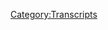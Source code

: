 {{DEFAULTSORT:
    #_TRANSCRIPT_0362:There Is No Mermaid
}}{{Transcript
    | title         = [[362: There Is No Mermaid]]
    | caption       = [https://knowledgefight.libsyn.com/knowledge-fight-there-is-no-mermaid Listen to this episode on Libsyn]
    | episodeNumber = [[362: There Is No Mermaid|362]]
    | length        = 01:55:44
}}

{{MessageBox
    | header     = Warning: Bot Generated Content
    | text       = This transcript was automatically generated by transcription software and likely contains many mistakes and misattributions. Please check the audio for definitive quotes, attribution, and context.
    | image      = N3yvass4myg91.webp
    | imagewidth = 50px
    | id         = warning
}}

{{TranscriptBlock
    | name      = Unknown Speaker
    | timestamp = 00:00:00.000
    | text      = ðŸŽµ
}}

{{TranscriptBlock
    | name      = Unknown Speaker
    | timestamp = 00:00:04.000
    | text      = ðŸŽµ Radio Radio Radio Radio radio Radio Radio Radio ðŸŽµ
}}

{{TranscriptBlock
    | name      = Unknown Speaker
    | timestamp = 00:00:08.820
    | text      = ðŸŽµ Radio Radio Radio Radio Radioleden
}}

{{TranscriptBlock
    | name      = Unknown Speaker
    | timestamp = 00:00:10.080
    | text      = ðŸŽµ
}}

{{TranscriptBlock
    | name      = Unknown Speaker
    | timestamp = 00:00:10.560
    | text      = ðŸŽµP referees
}}

{{TranscriptBlock
    | name      = Unknown Speaker
    | timestamp = 00:00:12.400
    | text      = Knowledge Fight
}}

{{TranscriptBlock
    | name      = Unknown Speaker
    | timestamp = 00:00:13.619
    | text      = DAs
}}

{{TranscriptBlock
    | name      = Unknown Speaker
    | timestamp = 00:00:23.320
    | text      = Knowledge Fight
}}

{{TranscriptBlock
    | name      = Unknown Speaker
    | timestamp = 00:00:25.140
    | text      = I'm sick of the impose insideeth their the good guides
}}

{{TranscriptBlock
    | name      = Unknown Speaker
    | timestamp = 00:00:27.440
    | text      = Saying we are the bad guys
}}

{{TranscriptBlock
    | name      = Unknown Speaker
    | timestamp = 00:00:28.940
    | text      = Knowledge Fight
}}

{{TranscriptBlock
    | name      = Unknown Speaker
    | timestamp = 00:00:29.859
    | text      = Dan and George Knowledge Fight.
}}

{{TranscriptBlock
    | name      = Unknown Speaker
    | timestamp = 00:00:32.159
    | text      = Riddler, Riddler, Riddler.
}}

{{TranscriptBlock
    | name      = Unknown Speaker
    | timestamp = 00:00:34.340
    | text      = Ah, need, need money.
}}

{{TranscriptBlock
    | name      = Unknown Speaker
    | timestamp = 00:00:36.420
    | text      = Riddler, Riddler, Riddler.
}}

{{TranscriptBlock
    | name      = Unknown Speaker
    | timestamp = 00:00:39.340
    | text      = Andy and chances, Andy and chances.
}}

{{TranscriptBlock
    | name      = Unknown Speaker
    | timestamp = 00:00:42.159
    | text      = Stop it, Andy and chances, Andy and chances.
}}

{{TranscriptBlock
    | name      = Unknown Speaker
    | timestamp = 00:00:44.659
    | text      = Andy, Andy, it's time to pray.
}}

{{TranscriptBlock
    | name      = Unknown Speaker
    | timestamp = 00:00:47.100
    | text      = Andy and chances, you're on the air.
}}

{{TranscriptBlock
    | name      = Unknown Speaker
    | timestamp = 00:00:48.520
    | text      = Thanks for holding.
}}

{{TranscriptBlock
    | name      = Unknown Speaker
    | timestamp = 00:00:49.359
    | text      = Hello, Alex, I'm a fish fin caller.
}}

{{TranscriptBlock
    | name      = Unknown Speaker
    | timestamp = 00:00:50.899
    | text      = I'm a huge fan.
}}

{{TranscriptBlock
    | name      = Unknown Speaker
    | timestamp = 00:00:51.759
    | text      = I love your work.
}}

{{TranscriptBlock
    | name      = Unknown Speaker
    | timestamp = 00:00:52.939
    | text      = Knowledge Fight.
}}

{{TranscriptBlock
    | name      = Unknown Speaker
    | timestamp = 00:00:53.939
    | text      = knowledgefight.com.
}}

{{TranscriptBlock
    | name      = Unknown Speaker
    | timestamp = 00:00:57.020
    | text      = I love you.
}}

{{TranscriptBlock
    | name      = Unknown Speaker
    | timestamp = 00:00:59.140
    | text      = Hey, everybody, welcome back to Knowledge Fight.
}}

{{TranscriptBlock
    | name      = Unknown Speaker
    | timestamp = 00:01:01.100
    | text      = I'm Dan.
}}

{{TranscriptBlock
    | name      = Unknown Speaker
    | timestamp = 00:01:01.600
    | text      = I'm Jordan.
}}

{{TranscriptBlock
    | name      = Unknown Speaker
    | timestamp = 00:01:02.100
    | text      = We're a couple dudes, like to sit around,
}}

{{TranscriptBlock
    | name      = Unknown Speaker
    | timestamp = 00:01:03.439
    | text      = drink novelty beverages, and talk
}}

{{TranscriptBlock
    | name      = Unknown Speaker
    | timestamp = 00:01:04.859
    | text      = a little bit about Alex Jones.
}}

{{TranscriptBlock
    | name      = Unknown Speaker
    | timestamp = 00:01:06.299
    | text      = Indeed, we are, Dan.
}}

{{TranscriptBlock
    | name      = Unknown Speaker
    | timestamp = 00:01:08.180
    | text      = Jordan.
}}

{{TranscriptBlock
    | name      = Unknown Speaker
    | timestamp = 00:01:08.680
    | text      = Dan.
}}

{{TranscriptBlock
    | name      = Unknown Speaker
    | timestamp = 00:01:09.180
    | text      = Jordan.
}}

{{TranscriptBlock
    | name      = Unknown Speaker
    | timestamp = 00:01:09.939
    | text      = What was the last Halloween costume you wore unironically
}}

{{TranscriptBlock
    | name      = Unknown Speaker
    | timestamp = 00:01:13.859
    | text      = with just pure, I mean, just like pure joy, you know,
}}

{{TranscriptBlock
    | name      = Unknown Speaker
    | timestamp = 00:01:16.859
    | text      = not like an adult Halloween party where you've
}}

{{TranscriptBlock
    | name      = Unknown Speaker
    | timestamp = 00:01:19.659
    | text      = got like the note.
}}

{{TranscriptBlock
    | name      = Unknown Speaker
    | timestamp = 00:01:20.579
    | text      = It's like, I'm just going as the regular guy, you know,
}}

{{TranscriptBlock
    | name      = Unknown Speaker
    | timestamp = 00:01:22.819
    | text      = like that kind of thing.
}}

{{TranscriptBlock
    | name      = Unknown Speaker
    | timestamp = 00:01:23.739
    | text      = I'm talking like, you know, I dressed up as a Ninja Turtle
}}

{{TranscriptBlock
    | name      = Unknown Speaker
    | timestamp = 00:01:27.000
    | text      = and I fucking loved it.
}}

{{TranscriptBlock
    | name      = Unknown Speaker
    | timestamp = 00:01:28.540
    | text      = You know what I'm saying?
}}

{{TranscriptBlock
    | name      = Unknown Speaker
    | timestamp = 00:01:29.540
    | text      = That kind of shit.
}}

{{TranscriptBlock
    | name      = Unknown Speaker
    | timestamp = 00:01:30.340
    | text      = I've probably talked about this in the past,
}}

{{TranscriptBlock
    | name      = Unknown Speaker
    | timestamp = 00:01:32.260
    | text      = but I have a problem with over-committing
}}

{{TranscriptBlock
    | name      = Unknown Speaker
    | timestamp = 00:01:34.340
    | text      = to things like that.
}}

{{TranscriptBlock
    | name      = Unknown Speaker
    | timestamp = 00:01:35.459
    | text      = Like Halloween costumes have always been a problem for me
}}

{{TranscriptBlock
    | name      = Unknown Speaker
    | timestamp = 00:01:37.719
    | text      = because I'll just go too far with it.
}}

{{TranscriptBlock
    | name      = Unknown Speaker
    | timestamp = 00:01:39.980
    | text      = The big time, there was sort of like the breaking point for me,
}}

{{TranscriptBlock
    | name      = Unknown Speaker
    | timestamp = 00:01:43.659
    | text      = was I went as a monk one year, and I shaved a circle
}}

{{TranscriptBlock
    | name      = Unknown Speaker
    | timestamp = 00:01:47.739
    | text      = on the top of my head, like I had my hair around the sides.
}}

{{TranscriptBlock
    | name      = Unknown Speaker
    | timestamp = 00:01:50.459
    | text      = Right, right, right, right.
}}

{{TranscriptBlock
    | name      = Unknown Speaker
    | timestamp = 00:01:51.500
    | text      = You were a Friar Tuck, yeah.
}}

{{TranscriptBlock
    | name      = Unknown Speaker
    | timestamp = 00:01:52.780
    | text      = Yeah, yeah, basically.
}}

{{TranscriptBlock
    | name      = Unknown Speaker
    | timestamp = 00:01:53.900
    | text      = And I went around with a jug of Carlo Rossi at parties.
}}

{{TranscriptBlock
    | name      = Unknown Speaker
    | timestamp = 00:01:57.980
    | text      = And made people take drinks when they
}}

{{TranscriptBlock
    | name      = Unknown Speaker
    | timestamp = 00:02:00.060
    | text      = did things that were against the social order.
}}

{{TranscriptBlock
    | name      = Unknown Speaker
    | timestamp = 00:02:02.219
    | text      = Right, OK.
}}

{{TranscriptBlock
    | name      = Unknown Speaker
    | timestamp = 00:02:03.859
    | text      = I blessed people who were behaving well.
}}

{{TranscriptBlock
    | name      = Unknown Speaker
    | timestamp = 00:02:06.140
    | text      = Naturally.
}}

{{TranscriptBlock
    | name      = Unknown Speaker
    | timestamp = 00:02:06.620
    | text      = I really got into the character.
}}

{{TranscriptBlock
    | name      = Unknown Speaker
    | timestamp = 00:02:08.020
    | text      = You went a little too far, yeah.
}}

{{TranscriptBlock
    | name      = Unknown Speaker
    | timestamp = 00:02:09.699
    | text      = I got super drunk.
}}

{{TranscriptBlock
    | name      = Unknown Speaker
    | timestamp = 00:02:11.419
    | text      = And the next morning, I woke up with a terrible hangover.
}}

{{TranscriptBlock
    | name      = Unknown Speaker
    | timestamp = 00:02:14.180
    | text      = I walked into the bathroom, and I'm like, oh my god, my head.
}}

{{TranscriptBlock
    | name      = Unknown Speaker
    | timestamp = 00:02:19.219
    | text      = It was a mess.
}}

{{TranscriptBlock
    | name      = Unknown Speaker
    | timestamp = 00:02:20.460
    | text      = I had to walk to the store to get Gatorade,
}}

{{TranscriptBlock
    | name      = Unknown Speaker
    | timestamp = 00:02:22.419
    | text      = and I had to grab a hat.
}}

{{TranscriptBlock
    | name      = Unknown Speaker
    | timestamp = 00:02:23.419
    | text      = And that next morning, with nothing, just him walking
}}

{{TranscriptBlock
    | name      = Unknown Speaker
    | timestamp = 00:02:27.379
    | text      = and being like, happy Halloween.
}}

{{TranscriptBlock
    | name      = Unknown Speaker
    | timestamp = 00:02:28.580
    | text      = Yeah, you know what's up.
}}

{{TranscriptBlock
    | name      = Unknown Speaker
    | timestamp = 00:02:30.580
    | text      = You know what happened.
}}

{{TranscriptBlock
    | name      = Unknown Speaker
    | timestamp = 00:02:32.020
    | text      = This is the Halloween walk of shame.
}}

{{TranscriptBlock
    | name      = Unknown Speaker
    | timestamp = 00:02:33.860
    | text      = Yeah, but that was when I was probably, I don't know,
}}

{{TranscriptBlock
    | name      = Unknown Speaker
    | timestamp = 00:02:36.300
    | text      = like early 20s.
}}

{{TranscriptBlock
    | name      = Unknown Speaker
    | timestamp = 00:02:38.539
    | text      = I don't really get into that too much.
}}

{{TranscriptBlock
    | name      = Unknown Speaker
    | timestamp = 00:02:41.939
    | text      = I don't really care for the Halloween.
}}

{{TranscriptBlock
    | name      = Unknown Speaker
    | timestamp = 00:02:44.500
    | text      = Not really a Halloween guy?
}}

{{TranscriptBlock
    | name      = Unknown Speaker
    | timestamp = 00:02:45.780
    | text      = Not really.
}}

{{TranscriptBlock
    | name      = Unknown Speaker
    | timestamp = 00:02:46.460
    | text      = Any good ones when you were a kid?
}}

{{TranscriptBlock
    | name      = Unknown Speaker
    | timestamp = 00:02:47.539
    | text      = You trick or treated, right?
}}

{{TranscriptBlock
    | name      = Unknown Speaker
    | timestamp = 00:02:48.740
    | text      = We were super poor.
}}

{{TranscriptBlock
    | name      = Unknown Speaker
    | timestamp = 00:02:49.699
    | text      = Like growing up, my parents insisted
}}

{{TranscriptBlock
    | name      = Unknown Speaker
    | timestamp = 00:02:51.259
    | text      = we have to make our own costumes,
}}

{{TranscriptBlock
    | name      = Unknown Speaker
    | timestamp = 00:02:52.740
    | text      = and we weren't very crafty.
}}

{{TranscriptBlock
    | name      = Unknown Speaker
    | timestamp = 00:02:54.139
    | text      = So like, no, there was nothing good.
}}

{{TranscriptBlock
    | name      = Unknown Speaker
    | timestamp = 00:02:57.180
    | text      = That was like the only time I got to eat candy
}}

{{TranscriptBlock
    | name      = Unknown Speaker
    | timestamp = 00:02:59.419
    | text      = in my entire childhood.
}}

{{TranscriptBlock
    | name      = Unknown Speaker
    | timestamp = 00:03:00.340
    | text      = Oh yeah, that's good.
}}

{{TranscriptBlock
    | name      = Unknown Speaker
    | timestamp = 00:03:01.580
    | text      = That's whenever we wandered around Halloween
}}

{{TranscriptBlock
    | name      = Unknown Speaker
    | timestamp = 00:03:03.580
    | text      = and trick or treated.
}}

{{TranscriptBlock
    | name      = Unknown Speaker
    | timestamp = 00:03:04.740
    | text      = The candy is good, but it's just a sheet that you're wearing.
}}

{{TranscriptBlock
    | name      = Unknown Speaker
    | timestamp = 00:03:07.620
    | text      = Right, right.
}}

{{TranscriptBlock
    | name      = Unknown Speaker
    | timestamp = 00:03:08.620
    | text      = It's all slight variations on what
}}

{{TranscriptBlock
    | name      = Unknown Speaker
    | timestamp = 00:03:10.460
    | text      = can you do with cardboard.
}}

{{TranscriptBlock
    | name      = Unknown Speaker
    | timestamp = 00:03:11.620
    | text      = Yeah, yeah, yeah.
}}

{{TranscriptBlock
    | name      = Unknown Speaker
    | timestamp = 00:03:12.300
    | text      = And it turns out we couldn't do that much.
}}

{{TranscriptBlock
    | name      = Unknown Speaker
    | timestamp = 00:03:13.740
    | text      = Couldn't do that much.
}}

{{TranscriptBlock
    | name      = Unknown Speaker
    | timestamp = 00:03:14.539
    | text      = No, so the memories aren't good, except the candy.
}}

{{TranscriptBlock
    | name      = Unknown Speaker
    | timestamp = 00:03:17.539
    | text      = Yeah.
}}

{{TranscriptBlock
    | name      = Unknown Speaker
    | timestamp = 00:03:18.020
    | text      = Candy was good.
}}

{{TranscriptBlock
    | name      = Unknown Speaker
    | timestamp = 00:03:18.740
    | text      = The candy's the good stuff.
}}

{{TranscriptBlock
    | name      = Unknown Speaker
    | timestamp = 00:03:19.860
    | text      = Except those taffies that just come
}}

{{TranscriptBlock
    | name      = Unknown Speaker
    | timestamp = 00:03:22.460
    | text      = in like brown and orange wrappers.
}}

{{TranscriptBlock
    | name      = Unknown Speaker
    | timestamp = 00:03:25.300
    | text      = Oh, yeah, yeah, yeah.
}}

{{TranscriptBlock
    | name      = Unknown Speaker
    | timestamp = 00:03:26.259
    | text      = Those ones that are mysterious, unlabeled.
}}

{{TranscriptBlock
    | name      = Unknown Speaker
    | timestamp = 00:03:28.259
    | text      = Yeah, yeah, yeah.
}}

{{TranscriptBlock
    | name      = Unknown Speaker
    | timestamp = 00:03:28.939
    | text      = They're like Tootsie Rolls, but you know they're not.
}}

{{TranscriptBlock
    | name      = Unknown Speaker
    | timestamp = 00:03:30.939
    | text      = Piles of garbage.
}}

{{TranscriptBlock
    | name      = Unknown Speaker
    | timestamp = 00:03:31.900
    | text      = Yeah.
}}

{{TranscriptBlock
    | name      = Unknown Speaker
    | timestamp = 00:03:32.860
    | text      = And yeah, there's a lot.
}}

{{TranscriptBlock
    | name      = Unknown Speaker
    | timestamp = 00:03:34.020
    | text      = And candy corn sucks.
}}

{{TranscriptBlock
    | name      = Unknown Speaker
    | timestamp = 00:03:35.180
    | text      = I don't know why there's like this new effort
}}

{{TranscriptBlock
    | name      = Unknown Speaker
    | timestamp = 00:03:37.379
    | text      = to rehab the image of candy corn going on.
}}

{{TranscriptBlock
    | name      = Unknown Speaker
    | timestamp = 00:03:39.620
    | text      = People are rehabbing candy corn?
}}

{{TranscriptBlock
    | name      = Unknown Speaker
    | timestamp = 00:03:41.060
    | text      = I feel like this year.
}}

{{TranscriptBlock
    | name      = Unknown Speaker
    | timestamp = 00:03:41.979
    | text      = Lewis Black is rolling over in his grave right now, dude.
}}

{{TranscriptBlock
    | name      = Unknown Speaker
    | timestamp = 00:03:45.300
    | text      = Is he dead?
}}

{{TranscriptBlock
    | name      = Unknown Speaker
    | timestamp = 00:03:45.860
    | text      = No, he's not dead.
}}

{{TranscriptBlock
    | name      = Unknown Speaker
    | timestamp = 00:03:47.259
    | text      = I feel like there's an effort that I'm seeing online
}}

{{TranscriptBlock
    | name      = Unknown Speaker
    | timestamp = 00:03:50.819
    | text      = this year more than past years to be like, fuck you,
}}

{{TranscriptBlock
    | name      = Unknown Speaker
    | timestamp = 00:03:54.340
    | text      = I like candy corn.
}}

{{TranscriptBlock
    | name      = Unknown Speaker
    | timestamp = 00:03:55.460
    | text      = Really?
}}

{{TranscriptBlock
    | name      = Unknown Speaker
    | timestamp = 00:03:56.259
    | text      = I like candy corn.
}}

{{TranscriptBlock
    | name      = Unknown Speaker
    | timestamp = 00:03:57.259
    | text      = Stop making me feel bad for it.
}}

{{TranscriptBlock
    | name      = Unknown Speaker
    | timestamp = 00:03:58.740
    | text      = Man, this era of polarization has gone too far.
}}

{{TranscriptBlock
    | name      = Unknown Speaker
    | timestamp = 00:04:03.060
    | text      = I don't like the idea of like, hey, if you like candy corn,
}}

{{TranscriptBlock
    | name      = Unknown Speaker
    | timestamp = 00:04:06.340
    | text      = God bless you, but I don't feel like we
}}

{{TranscriptBlock
    | name      = Unknown Speaker
    | timestamp = 00:04:07.939
    | text      = need to feel bad for not liking it
}}

{{TranscriptBlock
    | name      = Unknown Speaker
    | timestamp = 00:04:09.699
    | text      = and declaring the objective fact that it stinks.
}}

{{TranscriptBlock
    | name      = Unknown Speaker
    | timestamp = 00:04:13.340
    | text      = It's awful.
}}

{{TranscriptBlock
    | name      = Unknown Speaker
    | timestamp = 00:04:15.139
    | text      = So that's my position.
}}

{{TranscriptBlock
    | name      = Unknown Speaker
    | timestamp = 00:04:16.259
    | text      = I thought that was one thing.
}}

{{TranscriptBlock
    | name      = Unknown Speaker
    | timestamp = 00:04:17.420
    | text      = That was the last thing the American people could
}}

{{TranscriptBlock
    | name      = Unknown Speaker
    | timestamp = 00:04:19.459
    | text      = really all agree on.
}}

{{TranscriptBlock
    | name      = Unknown Speaker
    | timestamp = 00:04:20.779
    | text      = Yeah, yeah, yeah.
}}

{{TranscriptBlock
    | name      = Unknown Speaker
    | timestamp = 00:04:21.699
    | text      = No.
}}

{{TranscriptBlock
    | name      = Unknown Speaker
    | timestamp = 00:04:21.980
    | text      = Guess not.
}}

{{TranscriptBlock
    | name      = Unknown Speaker
    | timestamp = 00:04:22.579
    | text      = No.
}}

{{TranscriptBlock
    | name      = Unknown Speaker
    | timestamp = 00:04:23.579
    | text      = There's two Americas, candy corn and non-candy corn.
}}

{{TranscriptBlock
    | name      = Unknown Speaker
    | timestamp = 00:04:26.860
    | text      = We're eating candy corn to own the libs these days.
}}

{{TranscriptBlock
    | name      = Unknown Speaker
    | timestamp = 00:04:29.500
    | text      = I do appreciate, though, that it hasn't yet
}}

{{TranscriptBlock
    | name      = Unknown Speaker
    | timestamp = 00:04:31.860
    | text      = extended to attempting to mainstream the pumpkin, candy
}}

{{TranscriptBlock
    | name      = Unknown Speaker
    | timestamp = 00:04:35.939
    | text      = corn pumpkin.
}}

{{TranscriptBlock
    | name      = Unknown Speaker
    | timestamp = 00:04:36.660
    | text      = Yeah, no, that's never happened.
}}

{{TranscriptBlock
    | name      = Unknown Speaker
    | timestamp = 00:04:38.060
    | text      = It's too thick.
}}

{{TranscriptBlock
    | name      = Unknown Speaker
    | timestamp = 00:04:38.620
    | text      = No, no, no, that's not going to happen.
}}

{{TranscriptBlock
    | name      = Unknown Speaker
    | timestamp = 00:04:40.899
    | text      = You can accept candy corn in a tiny little thing,
}}

{{TranscriptBlock
    | name      = Unknown Speaker
    | timestamp = 00:04:43.259
    | text      = but not that big bulbous pumpkin.
}}

{{TranscriptBlock
    | name      = Unknown Speaker
    | timestamp = 00:04:47.220
    | text      = Anyway, I don't know too much about dressing up
}}

{{TranscriptBlock
    | name      = Unknown Speaker
    | timestamp = 00:04:50.100
    | text      = for Halloween anymore, but I do know a lot about Alex Jones.
}}

{{TranscriptBlock
    | name      = Unknown Speaker
    | timestamp = 00:04:52.779
    | text      = And I don't know anything about either, Dan.
}}

{{TranscriptBlock
    | name      = Unknown Speaker
    | timestamp = 00:04:54.660
    | text      = That is correct.
}}

{{TranscriptBlock
    | name      = Unknown Speaker
    | timestamp = 00:04:55.660
    | text      = And today is actually a spooky Halloween episode.
}}

{{TranscriptBlock
    | name      = Unknown Speaker
    | timestamp = 00:04:59.740
    | text      = That's not a fair way to.
}}

{{TranscriptBlock
    | name      = Unknown Speaker
    | timestamp = 00:05:00.860
    | text      = I think all of our episodes are spooky, Dan.
}}

{{TranscriptBlock
    | name      = Unknown Speaker
    | timestamp = 00:05:03.259
    | text      = I encountered a thing earlier this week
}}

{{TranscriptBlock
    | name      = Unknown Speaker
    | timestamp = 00:05:06.620
    | text      = where I just felt like I was kind of not interested in,
}}

{{TranscriptBlock
    | name      = Unknown Speaker
    | timestamp = 00:05:09.339
    | text      = like, I needed to take a break from Alex Jones.
}}

{{TranscriptBlock
    | name      = Unknown Speaker
    | timestamp = 00:05:12.139
    | text      = And so I was thinking about, like, well, we just
}}

{{TranscriptBlock
    | name      = Unknown Speaker
    | timestamp = 00:05:14.420
    | text      = embarked on this coast to coast AM thing.
}}

{{TranscriptBlock
    | name      = Unknown Speaker
    | timestamp = 00:05:16.939
    | text      = Yeah.
}}

{{TranscriptBlock
    | name      = Unknown Speaker
    | timestamp = 00:05:17.339
    | text      = Like, they know, they do a lot of shit
}}

{{TranscriptBlock
    | name      = Unknown Speaker
    | timestamp = 00:05:19.100
    | text      = about wacky, crazy, paranormal topics.
}}

{{TranscriptBlock
    | name      = Unknown Speaker
    | timestamp = 00:05:23.100
    | text      = But then I was like, OK, for every year around Halloween,
}}

{{TranscriptBlock
    | name      = Unknown Speaker
    | timestamp = 00:05:25.459
    | text      = they do ghost to ghost.
}}

{{TranscriptBlock
    | name      = Unknown Speaker
    | timestamp = 00:05:26.779
    | text      = Well, OK.
}}

{{TranscriptBlock
    | name      = Unknown Speaker
    | timestamp = 00:05:27.980
    | text      = Coast to coast, ghost to ghost.
}}

{{TranscriptBlock
    | name      = Unknown Speaker
    | timestamp = 00:05:29.139
    | text      = It's right there.
}}

{{TranscriptBlock
    | name      = Unknown Speaker
    | timestamp = 00:05:30.420
    | text      = I don't blame them for that.
}}

{{TranscriptBlock
    | name      = Unknown Speaker
    | timestamp = 00:05:31.660
    | text      = It's too close.
}}

{{TranscriptBlock
    | name      = Unknown Speaker
    | timestamp = 00:05:32.699
    | text      = Right, but a lot of that is just taking
}}

{{TranscriptBlock
    | name      = Unknown Speaker
    | timestamp = 00:05:34.939
    | text      = calls from people who have ghosts in their homes and stuff.
}}

{{TranscriptBlock
    | name      = Unknown Speaker
    | timestamp = 00:05:38.100
    | text      = And I don't really want to make fun of that.
}}

{{TranscriptBlock
    | name      = Unknown Speaker
    | timestamp = 00:05:39.899
    | text      = Because as much as we can focus on George and Ori
}}

{{TranscriptBlock
    | name      = Unknown Speaker
    | timestamp = 00:05:43.300
    | text      = and some of this toxic platforming that he does,
}}

{{TranscriptBlock
    | name      = Unknown Speaker
    | timestamp = 00:05:47.180
    | text      = I don't want to spend a ton of time just being like,
}}

{{TranscriptBlock
    | name      = Unknown Speaker
    | timestamp = 00:05:49.259
    | text      = look at these dumb callers.
}}

{{TranscriptBlock
    | name      = Unknown Speaker
    | timestamp = 00:05:50.699
    | text      = That seems cruel.
}}

{{TranscriptBlock
    | name      = Unknown Speaker
    | timestamp = 00:05:52.180
    | text      = Like, there is a line of, like, what I think
}}

{{TranscriptBlock
    | name      = Unknown Speaker
    | timestamp = 00:05:55.060
    | text      = is probably acceptable for us.
}}

{{TranscriptBlock
    | name      = Unknown Speaker
    | timestamp = 00:05:57.500
    | text      = And that would feel gross.
}}

{{TranscriptBlock
    | name      = Unknown Speaker
    | timestamp = 00:05:58.899
    | text      = If we were doing Loveline and just talking shit
}}

{{TranscriptBlock
    | name      = Unknown Speaker
    | timestamp = 00:06:01.379
    | text      = about the callers over fucking the other guys talking,
}}

{{TranscriptBlock
    | name      = Unknown Speaker
    | timestamp = 00:06:04.459
    | text      = then yeah, we're kind of the assholes.
}}

{{TranscriptBlock
    | name      = Unknown Speaker
    | timestamp = 00:06:05.819
    | text      = Critiquing Adam Carolla's politics and some of the stuff
}}

{{TranscriptBlock
    | name      = Unknown Speaker
    | timestamp = 00:06:08.779
    | text      = he stands for, possible, maybe not something I'm going to do,
}}

{{TranscriptBlock
    | name      = Unknown Speaker
    | timestamp = 00:06:13.060
    | text      = but possible.
}}

{{TranscriptBlock
    | name      = Unknown Speaker
    | timestamp = 00:06:13.980
    | text      = But yeah, like, look at this dumb ass caller.
}}

{{TranscriptBlock
    | name      = Unknown Speaker
    | timestamp = 00:06:15.980
    | text      = What an asshole, you're the asshole there.
}}

{{TranscriptBlock
    | name      = Unknown Speaker
    | timestamp = 00:06:17.819
    | text      = You didn't have to search out a caller.
}}

{{TranscriptBlock
    | name      = Unknown Speaker
    | timestamp = 00:06:20.100
    | text      = Yeah, so Coast to Coast to Ghost to Ghost seemed like, nah,
}}

{{TranscriptBlock
    | name      = Unknown Speaker
    | timestamp = 00:06:23.579
    | text      = that's a non-starter.
}}

{{TranscriptBlock
    | name      = Unknown Speaker
    | timestamp = 00:06:25.180
    | text      = But luckily, Space Ghost Coast to Coast.
}}

{{TranscriptBlock
    | name      = Unknown Speaker
    | timestamp = 00:06:27.019
    | text      = We could do that.
}}

{{TranscriptBlock
    | name      = Unknown Speaker
    | timestamp = 00:06:29.100
    | text      = But I found something.
}}

{{TranscriptBlock
    | name      = Unknown Speaker
    | timestamp = 00:06:30.220
    | text      = I found an option to go into.
}}

{{TranscriptBlock
    | name      = Unknown Speaker
    | timestamp = 00:06:32.899
    | text      = I'm pretty excited about it.
}}

{{TranscriptBlock
    | name      = Unknown Speaker
    | timestamp = 00:06:34.100
    | text      = And here is an out of context drop from that.
}}

{{TranscriptBlock
    | name      = Unknown Speaker
    | timestamp = 00:06:36.379
    | text      = In the case of the Merman, there's
}}

{{TranscriptBlock
    | name      = Unknown Speaker
    | timestamp = 00:06:39.379
    | text      = a lot of people who are misunderstanding it.
}}

{{TranscriptBlock
    | name      = Unknown Speaker
    | timestamp = 00:06:42.139
    | text      = Oh, in the case of the Merman.
}}

{{TranscriptBlock
    | name      = Unknown Speaker
    | timestamp = 00:06:45.100
    | text      = Yes.
}}

{{TranscriptBlock
    | name      = Unknown Speaker
    | timestamp = 00:06:46.620
    | text      = Encyclopedia Brown, on the case of the Merman.
}}

{{TranscriptBlock
    | name      = Unknown Speaker
    | timestamp = 00:06:49.740
    | text      = I found something to go over that might have
}}

{{TranscriptBlock
    | name      = Unknown Speaker
    | timestamp = 00:06:52.939
    | text      = something to do with the Merman.
}}

{{TranscriptBlock
    | name      = Unknown Speaker
    | timestamp = 00:06:54.459
    | text      = But it actually does not.
}}

{{TranscriptBlock
    | name      = Unknown Speaker
    | timestamp = 00:06:56.740
    | text      = How could it not?
}}

{{TranscriptBlock
    | name      = Unknown Speaker
    | timestamp = 00:06:57.980
    | text      = What are you talking about?
}}

{{TranscriptBlock
    | name      = Unknown Speaker
    | timestamp = 00:06:59.540
    | text      = Merman will not factor heavily into this conversation.
}}

{{TranscriptBlock
    | name      = Unknown Speaker
    | timestamp = 00:07:02.660
    | text      = But before we get down to business
}}

{{TranscriptBlock
    | name      = Unknown Speaker
    | timestamp = 00:07:04.500
    | text      = and talk about what we are here to talk about today, Jordan,
}}

{{TranscriptBlock
    | name      = Unknown Speaker
    | timestamp = 00:07:06.459
    | text      = we've got to give a shout out to some people who have signed up
}}

{{TranscriptBlock
    | name      = Unknown Speaker
    | timestamp = 00:07:08.379
    | text      = and are supporting the show.
}}

{{TranscriptBlock
    | name      = Unknown Speaker
    | timestamp = 00:07:09.259
    | text      = Love them.
}}

{{TranscriptBlock
    | name      = Unknown Speaker
    | timestamp = 00:07:09.740
    | text      = So first of all, Alex, thank you so much.
}}

{{TranscriptBlock
    | name      = Unknown Speaker
    | timestamp = 00:07:11.939
    | text      = You are now a policy wonk.
}}

{{TranscriptBlock
    | name      = Unknown Speaker
    | timestamp = 00:07:13.300
    | text      = I'm a policy wonk.
}}

{{TranscriptBlock
    | name      = Unknown Speaker
    | timestamp = 00:07:14.420
    | text      = Thank you, Alex.
}}

{{TranscriptBlock
    | name      = Unknown Speaker
    | timestamp = 00:07:15.339
    | text      = Next, Chris, thank you so much.
}}

{{TranscriptBlock
    | name      = Unknown Speaker
    | timestamp = 00:07:17.300
    | text      = You are now a policy wonk.
}}

{{TranscriptBlock
    | name      = Unknown Speaker
    | timestamp = 00:07:18.540
    | text      = I'm a policy wonk.
}}

{{TranscriptBlock
    | name      = Unknown Speaker
    | timestamp = 00:07:19.620
    | text      = Join in the conspiracy.
}}

{{TranscriptBlock
    | name      = Unknown Speaker
    | timestamp = 00:07:21.259
    | text      = Next, Chris, thank you so much.
}}

{{TranscriptBlock
    | name      = Unknown Speaker
    | timestamp = 00:07:23.379
    | text      = You are now a policy wonk.
}}

{{TranscriptBlock
    | name      = Unknown Speaker
    | timestamp = 00:07:24.500
    | text      = I'm a policy wonk.
}}

{{TranscriptBlock
    | name      = Unknown Speaker
    | timestamp = 00:07:24.980
    | text      = Ah.
}}

{{TranscriptBlock
    | name      = Unknown Speaker
    | timestamp = 00:07:25.500
    | text      = It's growing.
}}

{{TranscriptBlock
    | name      = Unknown Speaker
    | timestamp = 00:07:26.819
    | text      = It's growing on this Halloween.
}}

{{TranscriptBlock
    | name      = Unknown Speaker
    | timestamp = 00:07:28.699
    | text      = Next, Bodhi, thank you so much.
}}

{{TranscriptBlock
    | name      = Unknown Speaker
    | timestamp = 00:07:30.420
    | text      = You are now a policy wonk.
}}

{{TranscriptBlock
    | name      = Unknown Speaker
    | timestamp = 00:07:31.500
    | text      = I'm a policy wonk.
}}

{{TranscriptBlock
    | name      = Unknown Speaker
    | timestamp = 00:07:33.459
    | text      = Hell yeah, Bodhi.
}}

{{TranscriptBlock
    | name      = Unknown Speaker
    | timestamp = 00:07:34.420
    | text      = Next, Clownshoos.
}}

{{TranscriptBlock
    | name      = Unknown Speaker
    | timestamp = 00:07:36.019
    | text      = Thank you so much.
}}

{{TranscriptBlock
    | name      = Unknown Speaker
    | timestamp = 00:07:36.779
    | text      = You are now a policy wonk.
}}

{{TranscriptBlock
    | name      = Unknown Speaker
    | timestamp = 00:07:38.100
    | text      = I'm a policy wonk.
}}

{{TranscriptBlock
    | name      = Unknown Speaker
    | timestamp = 00:07:39.180
    | text      = Thank you, Clownshoos.
}}

{{TranscriptBlock
    | name      = Unknown Speaker
    | timestamp = 00:07:39.980
    | text      = Thank you, Clownshoos.
}}

{{TranscriptBlock
    | name      = Unknown Speaker
    | timestamp = 00:07:41.139
    | text      = And finally, I'd like to say thank you to a couple of people
}}

{{TranscriptBlock
    | name      = Unknown Speaker
    | timestamp = 00:07:42.980
    | text      = signed up on an elevated level. We appreciate that very much. So Cedric, thank you so much.
}}

{{TranscriptBlock
    | name      = Unknown Speaker
    | timestamp = 00:07:47.939
    | text      = And James, thank you so much. You are both wonderful technocrats. I'm a policy wonk.
}}

{{TranscriptBlock
    | name      = Unknown Speaker
    | timestamp = 00:07:52.980
    | text      = Crikey mate. That's fantastic. Have yourself a brew. How's your 401k doing, bro? We got to go
}}

{{TranscriptBlock
    | name      = Unknown Speaker
    | timestamp = 00:07:58.180
    | text      = full tilt boogie on this Watson. All right, let's just get down to business. We ain't making that
}}

{{TranscriptBlock
    | name      = Unknown Speaker
    | timestamp = 00:08:02.259
    | text      = money off that heroin. Why are you pimped so good? My neck is freakishly large. I declare
}}

{{TranscriptBlock
    | name      = Unknown Speaker
    | timestamp = 00:08:08.420
    | text      = info war on you. Thank you so much. Cedric and James. Thank you very much. If you're out there
}}

{{TranscriptBlock
    | name      = Unknown Speaker
    | timestamp = 00:08:13.860
    | text      = listening, you're thinking, Hey, I'd like, uh, I like this show. I like what these gents do. I'd
}}

{{TranscriptBlock
    | name      = Unknown Speaker
    | timestamp = 00:08:17.379
    | text      = like to support them. Uh, you can do that by going to our website, clicking the button that says, uh,
}}

{{TranscriptBlock
    | name      = Unknown Speaker
    | timestamp = 00:08:22.339
    | text      = uh, sports show that's on knowledge, fight.com. What's going on. My head is real foggy today.
}}

{{TranscriptBlock
    | name      = Unknown Speaker
    | timestamp = 00:08:29.459
    | text      = I don't know what it is. I'm in a haze. We're about to talk about Merman. I can confirm to
}}

{{TranscriptBlock
    | name      = Unknown Speaker
    | timestamp = 00:08:34.740
    | text      = you that we're not talking about Merman. Um, but a couple of things real quick before we get going.
}}

{{TranscriptBlock
    | name      = Unknown Speaker
    | timestamp = 00:08:39.379
    | text      = I apologize. Uh, there's been a slight, a little bit of sound issues on our last couple of episodes.
}}

{{TranscriptBlock
    | name      = Unknown Speaker
    | timestamp = 00:08:44.340
    | text      = We are shifting up, uh, some of the recording technique, uh, working in a new workflow and,
}}

{{TranscriptBlock
    | name      = Unknown Speaker
    | timestamp = 00:08:50.019
    | text      = uh, there's some kinks along the way. I apologize. Hopefully this episode sounds up to our regular
}}

{{TranscriptBlock
    | name      = Unknown Speaker
    | timestamp = 00:08:55.700
    | text      = standards. Uh, and we're working on it. Uh, we appreciate your patience and a special shout out
}}

{{TranscriptBlock
    | name      = Unknown Speaker
    | timestamp = 00:09:02.100
    | text      = to, uh, Zach who sent us a, it might be Alex's intelligence source. Oh man. He's double crossing
}}

{{TranscriptBlock
    | name      = Unknown Speaker
    | timestamp = 00:09:08.419
    | text      = Alex, but, uh, sent us a package with a couple of shirts of a band that he found out about called
}}

{{TranscriptBlock
    | name      = Unknown Speaker
    | timestamp = 00:09:13.379
    | text      = the titty baby. Thank you very much. Yeah. Uh, we appreciate it. I have, uh, I'm going to make it
}}

{{TranscriptBlock
    | name      = Unknown Speaker
    | timestamp = 00:09:19.539
    | text      = one of my gym shirts. So people can look at me weird as I'm just getting swole titty, baby titty
}}

{{TranscriptBlock
    | name      = Unknown Speaker
    | timestamp = 00:09:26.019
    | text      = baby on my chest. There are not babies on each titty, unfortunately. No, but I do also have a
}}

{{TranscriptBlock
    | name      = Unknown Speaker
    | timestamp = 00:09:32.580
    | text      = nice sticker, which I've put up here in the studio. So thank you very much, Zach. We appreciate it.
}}

{{TranscriptBlock
    | name      = Unknown Speaker
    | timestamp = 00:09:37.460
    | text      = Yes. So Jordan, today, what we're doing is we are going over an episode of, uh, Kevin Moore's show.
}}

{{TranscriptBlock
    | name      = Unknown Speaker
    | timestamp = 00:09:45.059
    | text      = Okay. So Kevin Moore, for those of you who have not kept up with the entire project Camelot saga
}}

{{TranscriptBlock
    | name      = Unknown Speaker
    | timestamp = 00:09:50.340
    | text      = is a gentleman who believes he can channel intelligences. Yes. Maybe he can maybe aliens,
}}

{{TranscriptBlock
    | name      = Unknown Speaker
    | timestamp = 00:09:56.019
    | text      = maybe other dimensional beings who knows he does not have to do a fake voice. He absolutely doesn't
}}

{{TranscriptBlock
    | name      = Unknown Speaker
    | timestamp = 00:10:01.620
    | text      = have to do a fake voice because they have confidence in him. Yes. Definitely not. Cause he
}}

{{TranscriptBlock
    | name      = Unknown Speaker
    | timestamp = 00:10:05.700
    | text      = has confidence in himself. He also runs a psychic hotline for an exorbitant price. Probably. I'm not
}}

{{TranscriptBlock
    | name      = Unknown Speaker
    | timestamp = 00:10:12.580
    | text      = sure. I think each person has a different rate. Okay. He runs a psychic hotline and he has decided
}}

{{TranscriptBlock
    | name      = Unknown Speaker
    | timestamp = 00:10:17.860
    | text      = that Carrie Cassidy over a project Camelot and Mark Richards are running a scam. Right.
}}

{{TranscriptBlock
    | name      = Unknown Speaker
    | timestamp = 00:10:23.220
    | text      = And so he is in the process of putting out a documentary about how Mark Richards is a murderer
}}

{{TranscriptBlock
    | name      = Unknown Speaker
    | timestamp = 00:10:28.980
    | text      = and he has not hung out with Raptor aliens. Right. And, uh, this is all very delightful.
}}

{{TranscriptBlock
    | name      = Unknown Speaker
    | timestamp = 00:10:33.860
    | text      = Gary Cassidy is furious at him and has decided he's a part of the gay mafia and mortal enemies
}}

{{TranscriptBlock
    | name      = Unknown Speaker
    | timestamp = 00:10:40.100
    | text      = and probably involved with the Illuminati on some level to discredit Mark Richards because he is
}}

{{TranscriptBlock
    | name      = Unknown Speaker
    | timestamp = 00:10:45.620
    | text      = friends with space, uh, Raptors and, uh, they're trying to help humanity against the Illuminati.
}}

{{TranscriptBlock
    | name      = Unknown Speaker
    | timestamp = 00:10:50.659
    | text      = It's all very complicated. Yeah. Anyway, I, I know that we were shifting away from project
}}

{{TranscriptBlock
    | name      = Unknown Speaker
    | timestamp = 00:10:56.259
    | text      = Camelot stuff, uh, but I can't not be intrigued by this mystery that's surrounding it. And one
}}

{{TranscriptBlock
    | name      = Unknown Speaker
    | timestamp = 00:11:03.299
    | text      = of the big things that I find mysterious is why is Kevin Moore doing this? That is a very good
}}

{{TranscriptBlock
    | name      = Unknown Speaker
    | timestamp = 00:11:09.059
    | text      = question. We talked about it. It's supposed to be money. It's gotta be money, but I don't understand
}}

{{TranscriptBlock
    | name      = Unknown Speaker
    | timestamp = 00:11:13.379
    | text      = why he would get any money out of this or how I'm not entirely sure either, but he's positioning
}}

{{TranscriptBlock
    | name      = Unknown Speaker
    | timestamp = 00:11:18.980
    | text      = himself in such a way as to be like a critical voice. Like I am within this paranormal community
}}

{{TranscriptBlock
    | name      = Unknown Speaker
    | timestamp = 00:11:25.460
    | text      = and I'm offended by, uh, these charlatans like Carrie Cassidy and Mark Richards. They make us
}}

{{TranscriptBlock
    | name      = Unknown Speaker
    | timestamp = 00:11:32.019
    | text      = look bad. And that is what the voices that I am channeling right now are telling me and you.
}}

{{TranscriptBlock
    | name      = Unknown Speaker
    | timestamp = 00:11:39.539
    | text      = Right. So I feel like I want to understand a little bit better. Um, this guy who's trying to
}}

{{TranscriptBlock
    | name      = Unknown Speaker
    | timestamp = 00:11:46.899
    | text      = like, can we actually take that as the, his motivation that he wants to be a thorough
}}

{{TranscriptBlock
    | name      = Unknown Speaker
    | timestamp = 00:11:53.700
    | text      = gatekeeper. Who's able to say like, Hey, I'm a trusted voice. I'm going to say, this is cool.
}}

{{TranscriptBlock
    | name      = Unknown Speaker
    | timestamp = 00:11:58.899
    | text      = Gotcha. So I, you know, I, I looked around a little bit. He's going to be a space bouncer
}}

{{TranscriptBlock
    | name      = Unknown Speaker
    | timestamp = 00:12:04.100
    | text      = and you know what, because it's honestly because my algorithms are all completely fucked up,
}}

{{TranscriptBlock
    | name      = Unknown Speaker
    | timestamp = 00:12:08.820
    | text      = uh, with my YouTube. I got suggested a video that he did about time travelers.
}}

{{TranscriptBlock
    | name      = Unknown Speaker
    | timestamp = 00:12:15.460
    | text      = Of course you did. Of course you did. I figured like he did do some stuff about ghosts and like
}}

{{TranscriptBlock
    | name      = Unknown Speaker
    | timestamp = 00:12:20.899
    | text      = channeling dead relatives of course. Just like this kind of feels creepy. Yeah. Yeah. Like
}}

{{TranscriptBlock
    | name      = Unknown Speaker
    | timestamp = 00:12:27.299
    | text      = that's not going to be fun to talk about. It's going to be gross time travelers. Possibly.
}}

{{TranscriptBlock
    | name      = Unknown Speaker
    | timestamp = 00:12:32.980
    | text      = And now are any of these fucking time travelers Merman.
}}

{{TranscriptBlock
    | name      = Unknown Speaker
    | timestamp = 00:12:39.220
    | text      = God damn it. No. All right. Merman will be mentioned, uh, in passing. Okay, good. So
}}

{{TranscriptBlock
    | name      = Unknown Speaker
    | timestamp = 00:12:45.139
    | text      = here's the introduction that Kevin Moore has for this. He's talking to a guy who runs a website,
}}

{{TranscriptBlock
    | name      = Unknown Speaker
    | timestamp = 00:12:51.220
    | text      = or I guess it's a YouTube channel called apex TV. And he is on video and he is just almost
}}

{{TranscriptBlock
    | name      = Unknown Speaker
    | timestamp = 00:12:57.940
    | text      = completely obscured facially on purpose. Yes. Okay. So it's like protectors. Gotcha. Gotcha.
}}

{{TranscriptBlock
    | name      = Unknown Speaker
    | timestamp = 00:13:05.379
    | text      = So here's, uh, uh, Kevin's introduction. Hi guys. And welcome to another edition of the Kevin Moore
}}

{{TranscriptBlock
    | name      = Unknown Speaker
    | timestamp = 00:13:12.740
    | text      = show. Now today's show is quite interesting. Actually. Um, I've got the creator and producer
}}

{{TranscriptBlock
    | name      = Unknown Speaker
    | timestamp = 00:13:19.059
    | text      = of the apex TV channel from YouTube coming on. Uh, this YouTube channel produces, uh,
}}

{{TranscriptBlock
    | name      = Unknown Speaker
    | timestamp = 00:13:25.700
    | text      = interviews that you probably won't find anywhere else. And they've got in the direction of
}}

{{TranscriptBlock
    | name      = Unknown Speaker
    | timestamp = 00:13:30.820
    | text      = interviewing whistleblowers in time travel. So they've been interviewing time travelers
}}

{{TranscriptBlock
    | name      = Unknown Speaker
    | timestamp = 00:13:35.700
    | text      = now they've, they've been known internationally recently because, uh, some of their, uh, interviews
}}

{{TranscriptBlock
    | name      = Unknown Speaker
    | timestamp = 00:13:41.779
    | text      = made it onto news channels throughout the world. And they contacted me, they asked me for an
}}

{{TranscriptBlock
    | name      = Unknown Speaker
    | timestamp = 00:13:48.179
    | text      = interview and I was only just too happy to interview them as well because I do actually
}}

{{TranscriptBlock
    | name      = Unknown Speaker
    | timestamp = 00:13:53.220
    | text      = enjoy what they do. So travel through time on this one. I do appreciate that caveat there.
}}

{{TranscriptBlock
    | name      = Unknown Speaker
    | timestamp = 00:13:59.139
    | text      = You got to make up your own mind on this one. Um, if I'm going to be completely clear with you,
}}

{{TranscriptBlock
    | name      = Unknown Speaker
    | timestamp = 00:14:04.019
    | text      = Jordan, I think this episode is a little bit beneath us. Okay. There's really nothing
}}

{{TranscriptBlock
    | name      = Unknown Speaker
    | timestamp = 00:14:08.419
    | text      = complicated going on. Nothing too in depth. There's no real like lore to sort out or anything.
}}

{{TranscriptBlock
    | name      = Unknown Speaker
    | timestamp = 00:14:13.139
    | text      = Right. Right. Right. The subject at the heart of this episode, Dan, we're dealing with time
}}

{{TranscriptBlock
    | name      = Unknown Speaker
    | timestamp = 00:14:17.620
    | text      = travel. So I believe the answer to that is yet. There is no Laura yet. I have bad news. Oh no.
}}

{{TranscriptBlock
    | name      = Unknown Speaker
    | timestamp = 00:14:24.899
    | text      = So the subject at the heart of this episode is this YouTube channel called apex TV.
}}

{{TranscriptBlock
    | name      = Unknown Speaker
    | timestamp = 00:14:29.220
    | text      = The channels run by an anonymous guy who appears on camera, wearing a hat, big sunglasses and
}}

{{TranscriptBlock
    | name      = Unknown Speaker
    | timestamp = 00:14:34.100
    | text      = headphones with his head, mostly behind a big microphone. They mostly post videos about people
}}

{{TranscriptBlock
    | name      = Unknown Speaker
    | timestamp = 00:14:39.299
    | text      = who claim that they're time travelers. And I want to make one thing super clear right off the bat.
}}

{{TranscriptBlock
    | name      = Unknown Speaker
    | timestamp = 00:14:44.419
    | text      = I'm not mad at anyone for engaging in online immersive fiction. I know a lot of people really
}}

{{TranscriptBlock
    | name      = Unknown Speaker
    | timestamp = 00:14:49.299
    | text      = enjoy the titillation of stuff like that. You know, the clearly fake stories presented as truth.
}}

{{TranscriptBlock
    | name      = Unknown Speaker
    | timestamp = 00:14:54.419
    | text      = And I don't necessarily believe that a lot of people who take in this kind of entertainment
}}

{{TranscriptBlock
    | name      = Unknown Speaker
    | timestamp = 00:14:58.179
    | text      = actually believe the things that they're watching. Right. Just kind of fun. Like, yeah,
}}

{{TranscriptBlock
    | name      = Unknown Speaker
    | timestamp = 00:15:02.980
    | text      = it's not my thing, but I'm not going to spend a lot of my energy judging someone for liking that
}}

{{TranscriptBlock
    | name      = Unknown Speaker
    | timestamp = 00:15:07.620
    | text      = kind of entertainment. And as an extension of that, I'm not going to spend too much of my time
}}

{{TranscriptBlock
    | name      = Unknown Speaker
    | timestamp = 00:15:11.379
    | text      = critiquing the person who creates that kind of entertainment themselves to the extent that this
}}

{{TranscriptBlock
    | name      = Unknown Speaker
    | timestamp = 00:15:16.259
    | text      = is just a YouTube channel that lets people send them videos where they pretend to be time travels
}}

{{TranscriptBlock
    | name      = Unknown Speaker
    | timestamp = 00:15:21.220
    | text      = travelers, which they then post and make money off of. I'm not going to make too big a deal out of
}}

{{TranscriptBlock
    | name      = Unknown Speaker
    | timestamp = 00:15:26.340
    | text      = that. I'm not going to get all like self-righteous about that. Yeah. I'm going to go with this one's
}}

{{TranscriptBlock
    | name      = Unknown Speaker
    | timestamp = 00:15:31.700
    | text      = fun until you tell me that there's some secret racial animus beneath it. I don't know. I don't
}}

{{TranscriptBlock
    | name      = Unknown Speaker
    | timestamp = 00:15:36.580
    | text      = know if that's the case, but there is a difference though, because between that kind of thing and,
}}

{{TranscriptBlock
    | name      = Unknown Speaker
    | timestamp = 00:15:42.179
    | text      = you know, like online immersive fiction and a hoax, I'm not quite sure exactly what the
}}

{{TranscriptBlock
    | name      = Unknown Speaker
    | timestamp = 00:15:47.299
    | text      = difference is, but it's something I want to explore over the course of this episode.
}}

{{TranscriptBlock
    | name      = Unknown Speaker
    | timestamp = 00:15:51.460
    | text      = The only reason I'm even doing this episode at all is because like I said, I needed a break from
}}

{{TranscriptBlock
    | name      = Unknown Speaker
    | timestamp = 00:15:55.539
    | text      = Alex and my YouTube shit is fucked up. And it accidentally revealed this episode here that
}}

{{TranscriptBlock
    | name      = Unknown Speaker
    | timestamp = 00:16:01.779
    | text      = I'm like, Kevin Moore is talking to time travel guys. I got to listen to this. So I did. And here
}}

{{TranscriptBlock
    | name      = Unknown Speaker
    | timestamp = 00:16:07.059
    | text      = we are. Okay. It's completely fucked up. And I kind of want to keep these characters in mind
}}

{{TranscriptBlock
    | name      = Unknown Speaker
    | timestamp = 00:16:11.700
    | text      = because eventually he's got to put out that documentary about Mark Richards. And I feel
}}

{{TranscriptBlock
    | name      = Unknown Speaker
    | timestamp = 00:16:15.460
    | text      = like that will be the, all right. I feel like that will be the, what is it? The third act of our
}}

{{TranscriptBlock
    | name      = Unknown Speaker
    | timestamp = 00:16:21.059
    | text      = project Camelot play where Carrie ends up suing him or something like that. It turns into a real
}}

{{TranscriptBlock
    | name      = Unknown Speaker
    | timestamp = 00:16:26.259
    | text      = circus. I just, my two cents. I don't think he's ever going to actually release the documentary.
}}

{{TranscriptBlock
    | name      = Unknown Speaker
    | timestamp = 00:16:33.059
    | text      = If he's smart, he probably will. Some of those like trailers that he has, it's clear he is
}}

{{TranscriptBlock
    | name      = Unknown Speaker
    | timestamp = 00:16:38.500
    | text      = getting interviews with a lot of people. It'd be a lot of work to not actually put it out,
}}

{{TranscriptBlock
    | name      = Unknown Speaker
    | timestamp = 00:16:43.220
    | text      = but we'll see. Anyway, Apex TV started out with your standard fare of paranormal clickbait videos
}}

{{TranscriptBlock
    | name      = Unknown Speaker
    | timestamp = 00:16:48.659
    | text      = with headlines like 10 haunted dolls caught on tape. Okay. I like it. It wasn't a really
}}

{{TranscriptBlock
    | name      = Unknown Speaker
    | timestamp = 00:16:55.139
    | text      = successful enterprise since there's a lot of competition in the disappointing videos market.
}}

{{TranscriptBlock
    | name      = Unknown Speaker
    | timestamp = 00:17:00.419
    | text      = Then in September, 2016, someone sent Apex TV an email claiming to be a time traveler from 2126.
}}

{{TranscriptBlock
    | name      = Unknown Speaker
    | timestamp = 00:17:08.099
    | text      = This guy agreed to film himself talking about time travel, Apex TV posted it and over 1.5
}}

{{TranscriptBlock
    | name      = Unknown Speaker
    | timestamp = 00:17:13.859
    | text      = million people have watched that video ever since really can't be true. It's crazy. I really don't
}}

{{TranscriptBlock
    | name      = Unknown Speaker
    | timestamp = 00:17:18.819
    | text      = like that. I want to go back to 10 fucking haunted dolls that are real. Give me listicles of lies,
}}

{{TranscriptBlock
    | name      = Unknown Speaker
    | timestamp = 00:17:27.059
    | text      = Danny. Sure. Then they claimed they got contacted by another time traveler who told them that he
}}

{{TranscriptBlock
    | name      = Unknown Speaker
    | timestamp = 00:17:32.900
    | text      = came home one day to find that his kitchen sink had flooded. That's a great origin story. He tried
}}

{{TranscriptBlock
    | name      = Unknown Speaker
    | timestamp = 00:17:40.420
    | text      = to fix it. Quote, I had to crawl inside the cabinet and as I did so, I discovered that it just
}}

{{TranscriptBlock
    | name      = Unknown Speaker
    | timestamp = 00:17:46.500
    | text      = continued. So I kept on crawling further and further into the cabinet. At the end of the
}}

{{TranscriptBlock
    | name      = Unknown Speaker
    | timestamp = 00:17:50.980
    | text      = tunnel, I saw a light. And when I got there, I realized I was in the future. Okay. All right.
}}

{{TranscriptBlock
    | name      = Unknown Speaker
    | timestamp = 00:17:56.500
    | text      = Now that I'm cool. It's a being John Malkovich situation. I love that. So this guy claimed that
}}

{{TranscriptBlock
    | name      = Unknown Speaker
    | timestamp = 00:18:02.339
    | text      = he traveled to 2042 where he'd met the 72 year old version of himself. He proved this with a
}}

{{TranscriptBlock
    | name      = Unknown Speaker
    | timestamp = 00:18:08.579
    | text      = video he shot with his older self. Sorry. Sorry. If you watch the video, they both seem to be taking
}}

{{TranscriptBlock
    | name      = Unknown Speaker
    | timestamp = 00:18:15.859
    | text      = this whole thing in stride. Just put their arms around each other, smiling, like not freaking out
}}

{{TranscriptBlock
    | name      = Unknown Speaker
    | timestamp = 00:18:21.460
    | text      = at all about time ripples. Well, one of them knew he was going to be there eventually. So the other
}}

{{TranscriptBlock
    | name      = Unknown Speaker
    | timestamp = 00:18:26.019
    | text      = one is fine with it. It's a good point. I guess he would have to that explains their attitude.
}}

{{TranscriptBlock
    | name      = Unknown Speaker
    | timestamp = 00:18:34.740
    | text      = Oh, Hey me. I met you a while back. So they both show that they have the same tattoo on their
}}

{{TranscriptBlock
    | name      = Unknown Speaker
    | timestamp = 00:18:39.619
    | text      = forearm, but honestly that makes me believe this even less. This dude is supposed to be 40 years
}}

{{TranscriptBlock
    | name      = Unknown Speaker
    | timestamp = 00:18:44.900
    | text      = older and his tattoo looks just as fresh as the one on his younger self. Also, it looks slightly
}}

{{TranscriptBlock
    | name      = Unknown Speaker
    | timestamp = 00:18:50.099
    | text      = bigger in size and the positioning on the arm doesn't look identical, but who knows that could
}}

{{TranscriptBlock
    | name      = Unknown Speaker
    | timestamp = 00:18:54.420
    | text      = just be shoddy camera angles. Looks like you just solved the case of the Merman. I didn't need to.
}}

{{TranscriptBlock
    | name      = Unknown Speaker
    | timestamp = 00:18:59.779
    | text      = Cause in reality, the video of this guy whose name is Hakan Norquist, uh, it was actually a
}}

{{TranscriptBlock
    | name      = Unknown Speaker
    | timestamp = 00:19:04.740
    | text      = viral marketing campaign created to promote the pension plans sold by the Swedish insurance company
}}

{{TranscriptBlock
    | name      = Unknown Speaker
    | timestamp = 00:19:10.259
    | text      = AMF. Why is it that pension plans are doing better commercials than anything that we've got going on
}}

{{TranscriptBlock
    | name      = Unknown Speaker
    | timestamp = 00:19:25.940
    | text      = here? As I understand it, the advertising campaign was meant to be like, you can feel secure about
}}

{{TranscriptBlock
    | name      = Unknown Speaker
    | timestamp = 00:19:31.059
    | text      = your older self, that kind of thing. It all makes perfect sense. The moment you describe it as an
}}

{{TranscriptBlock
    | name      = Unknown Speaker
    | timestamp = 00:19:36.259
    | text      = ad, I'm like, Oh yeah, no, I got it all now. Yeah. So it was passed off as a time traveler by
}}

{{TranscriptBlock
    | name      = Unknown Speaker
    | timestamp = 00:19:41.779
    | text      = these guys over at apex TV. So funny. And, but it didn't matter, you know, that it's all clearly
}}

{{TranscriptBlock
    | name      = Unknown Speaker
    | timestamp = 00:19:47.140
    | text      = like bullshit ended up getting like 2.5 million views on YouTube. Everybody wins except I guess
}}

{{TranscriptBlock
    | name      = Unknown Speaker
    | timestamp = 00:19:54.740
    | text      = the actor, he probably didn't get residual from the YouTube monetization. Yeah. I don't know,
}}

{{TranscriptBlock
    | name      = Unknown Speaker
    | timestamp = 00:20:01.779
    | text      = but I mean, it really worked as a viral to the extent that anyone knows that it was a viral
}}

{{TranscriptBlock
    | name      = Unknown Speaker
    | timestamp = 00:20:09.700
    | text      = campaign. It might, it might not have had the follow through that you need to get people to
}}

{{TranscriptBlock
    | name      = Unknown Speaker
    | timestamp = 00:20:15.299
    | text      = buy Swedish insurance. I don't think a lot of apex TV viewers are, are also in the Swedish
}}

{{TranscriptBlock
    | name      = Unknown Speaker
    | timestamp = 00:20:20.740
    | text      = insurance markets, but whatever the case, you've got these two instances where we're like, you
}}

{{TranscriptBlock
    | name      = Unknown Speaker
    | timestamp = 00:20:26.500
    | text      = know, you were making these listicles and it's doing whatever traffic it's doing and you've got
}}

{{TranscriptBlock
    | name      = Unknown Speaker
    | timestamp = 00:20:30.740
    | text      = one time traveler, 1 million plus views, Swedish insurance commercial presented as time traveler,
}}

{{TranscriptBlock
    | name      = Unknown Speaker
    | timestamp = 00:20:36.900
    | text      = 2.5 million views. That's called finding a fucking lane. Time travel is what we do.
}}

{{TranscriptBlock
    | name      = Unknown Speaker
    | timestamp = 00:20:45.460
    | text      = So from there, the channel has just put out tons of videos featuring people who are claiming to
}}

{{TranscriptBlock
    | name      = Unknown Speaker
    | timestamp = 00:20:49.059
    | text      = be time travelers. Many of their stories are contradictory, but that's okay because apex TV
}}

{{TranscriptBlock
    | name      = Unknown Speaker
    | timestamp = 00:20:54.339
    | text      = wants you to decide whether or not these people should be believed. It's the standard paranormal
}}

{{TranscriptBlock
    | name      = Unknown Speaker
    | timestamp = 00:20:59.940
    | text      = conspiracy outlet line. I'm just passing along the information you get to choose to believe it
}}

{{TranscriptBlock
    | name      = Unknown Speaker
    | timestamp = 00:21:04.500
    | text      = or not. And I think that sort of editorial policy is sloppy and idiotic, but whatever the world has
}}

{{TranscriptBlock
    | name      = Unknown Speaker
    | timestamp = 00:21:10.180
    | text      = room for sloppy idiots. As long as they're not actively creating this content, then pretending
}}

{{TranscriptBlock
    | name      = Unknown Speaker
    | timestamp = 00:21:14.740
    | text      = they're just passing it along. It's all just kind of in good fun. It's Ripley's believe it or not,
}}

{{TranscriptBlock
    | name      = Unknown Speaker
    | timestamp = 00:21:19.859
    | text      = except for YouTube. I get it. Yeah. But really it's embarrassing for Kevin Moore to be
}}

{{TranscriptBlock
    | name      = Unknown Speaker
    | timestamp = 00:21:24.740
    | text      = interviewing this guy and not taking a more critical stance than we will see from him by
}}

{{TranscriptBlock
    | name      = Unknown Speaker
    | timestamp = 00:21:29.539
    | text      = the time that they have their interview. It's been years since it came out that the person apex TV
}}

{{TranscriptBlock
    | name      = Unknown Speaker
    | timestamp = 00:21:34.019
    | text      = was suggesting was a real time traveler was just an insurance commercial. If Kevin's trying to
}}

{{TranscriptBlock
    | name      = Unknown Speaker
    | timestamp = 00:21:38.579
    | text      = rebrand himself as the guy who calls out frauds in the community, like Mark Richards is a good
}}

{{TranscriptBlock
    | name      = Unknown Speaker
    | timestamp = 00:21:43.859
    | text      = place to work that muscle a little bit. Yeah. This would be a real prime opportunity.
}}

{{TranscriptBlock
    | name      = Unknown Speaker
    | timestamp = 00:21:51.700
    | text      = Yeah. Yeah. Yeah. Just, I mean, here's, here's your quickest and dirtiest way of figuring out
}}

{{TranscriptBlock
    | name      = Unknown Speaker
    | timestamp = 00:21:58.099
    | text      = that this isn't real. Um, the time traveler is giving an interview to you. So he is not actually
}}

{{TranscriptBlock
    | name      = Unknown Speaker
    | timestamp = 00:22:05.059
    | text      = a time traveler. Well, it's very simple. This guy who's talking to Kevin isn't a time traveler
}}

{{TranscriptBlock
    | name      = Unknown Speaker
    | timestamp = 00:22:09.220
    | text      = himself. Oh, okay. I apologize. He's the guy who talks to all the time travel second stage
}}

{{TranscriptBlock
    | name      = Unknown Speaker
    | timestamp = 00:22:15.779
    | text      = time traveler situation. Well, now that I know it's hearsay, then we're fine. Totally. Of course,
}}

{{TranscriptBlock
    | name      = Unknown Speaker
    | timestamp = 00:22:20.099
    | text      = this makes sense. Yeah. So you might ask yourself, how did this interview come about? How did, uh,
}}

{{TranscriptBlock
    | name      = Unknown Speaker
    | timestamp = 00:22:25.619
    | text      = Kevin get hooked up with the guy who talks to time travelers? Facebook message? Probably at some
}}

{{TranscriptBlock
    | name      = Unknown Speaker
    | timestamp = 00:22:31.140
    | text      = point during this process. Yeah. Well, thank you for contacting me when you did. Um, I really
}}

{{TranscriptBlock
    | name      = Unknown Speaker
    | timestamp = 00:22:37.460
    | text      = appreciate that. Um, that was a bit out of the blue. I tell you what, what was the weird thing
}}

{{TranscriptBlock
    | name      = Unknown Speaker
    | timestamp = 00:22:41.940
    | text      = about that is I had just been looking at your channel a few days ago before that.
}}

{{TranscriptBlock
    | name      = Unknown Speaker
    | timestamp = 00:22:47.859
    | text      = Yeah. I was actually going through the people who were subscribed to my channel sorting by the most
}}

{{TranscriptBlock
    | name      = Unknown Speaker
    | timestamp = 00:22:52.099
    | text      = popular and you were just only a couple down. So I'm just, and I went onto your channel and I saw
}}

{{TranscriptBlock
    | name      = Unknown Speaker
    | timestamp = 00:22:56.180
    | text      = you have a bunch of interviews with people that, um, I'm really into and I'm really into the
}}

{{TranscriptBlock
    | name      = Unknown Speaker
    | timestamp = 00:23:00.339
    | text      = subjects that, uh, the videos that you make. So I thought, Hey, I mean, maybe he'd be interested
}}

{{TranscriptBlock
    | name      = Unknown Speaker
    | timestamp = 00:23:05.220
    | text      = in having me as a guest on the show and it looks like a cool show. So I'm glad to be on.
}}

{{TranscriptBlock
    | name      = Unknown Speaker
    | timestamp = 00:23:09.539
    | text      = This was the first indication to me that something might be up here.
}}

{{TranscriptBlock
    | name      = Unknown Speaker
    | timestamp = 00:23:13.859
    | text      = You know, I was looking through the people who are subscribed to my channel and you were, you know,
}}

{{TranscriptBlock
    | name      = Unknown Speaker
    | timestamp = 00:23:17.220
    | text      = up there in the most popular. So I thought I'd reach out and that's bananas. Yeah. That kind of
}}

{{TranscriptBlock
    | name      = Unknown Speaker
    | timestamp = 00:23:22.259
    | text      = gives me a sense of like, Oh, this is, this seems to be driven by publicity. This seems to be like
}}

{{TranscriptBlock
    | name      = Unknown Speaker
    | timestamp = 00:23:29.059
    | text      = first indication of like crass promotional concerns. And that's like minute one of the
}}

{{TranscriptBlock
    | name      = Unknown Speaker
    | timestamp = 00:23:35.220
    | text      = interview. Yeah. Yeah. That one's trouble. It's almost being presented as like, you know,
}}

{{TranscriptBlock
    | name      = Unknown Speaker
    | timestamp = 00:23:39.460
    | text      = we're running the same circles, but it's not quite because he is still saying that I was looking at
}}

{{TranscriptBlock
    | name      = Unknown Speaker
    | timestamp = 00:23:45.380
    | text      = the most popular of my subscribers. You got it. So that, that was kind of, I mean, there's a
}}

{{TranscriptBlock
    | name      = Unknown Speaker
    | timestamp = 00:23:51.059
    | text      = certain refreshing candor to it. Sure. Or he's like, yeah, putting your, putting your nuts on
}}

{{TranscriptBlock
    | name      = Unknown Speaker
    | timestamp = 00:23:56.500
    | text      = the table. This is what I do for the world to see is what I got for you. I don't know what to tell
}}

{{TranscriptBlock
    | name      = Unknown Speaker
    | timestamp = 00:24:03.299
    | text      = you. I hobnob with people who know the fucking secrets of space and time. And I'm also going
}}

{{TranscriptBlock
    | name      = Unknown Speaker
    | timestamp = 00:24:09.220
    | text      = through my high subscriber counts to see who I like. Yeah. That was a little bit of a troubling,
}}

{{TranscriptBlock
    | name      = Unknown Speaker
    | timestamp = 00:24:13.779
    | text      = uh, thing. So, um, and also troubling that, uh, Kevin is subscribed to knowing that this is all
}}

{{TranscriptBlock
    | name      = Unknown Speaker
    | timestamp = 00:24:21.940
    | text      = like re it's for children. I watched a couple of their videos and I'm like, what is this bullshit?
}}

{{TranscriptBlock
    | name      = Unknown Speaker
    | timestamp = 00:24:34.980
    | text      = That's why I'm saying this is kind of beneath us. It's like, it does not take any critical
}}

{{TranscriptBlock
    | name      = Unknown Speaker
    | timestamp = 00:24:39.059
    | text      = thinking skills to deconstruct what this is. Mostly interested in the fact that Kevin Moore
}}

{{TranscriptBlock
    | name      = Unknown Speaker
    | timestamp = 00:24:44.980
    | text      = is treating this in any way. Like it deserves to be talked about in a serious way. The more
}}

{{TranscriptBlock
    | name      = Unknown Speaker
    | timestamp = 00:24:51.619
    | text      = I find out about Kevin Moore, the more I'm like, what the fuck are you doing? What is your game?
}}

{{TranscriptBlock
    | name      = Unknown Speaker
    | timestamp = 00:24:57.460
    | text      = I have your fucking game. I have a couple of theories and one of them is just, he's bad at
}}

{{TranscriptBlock
    | name      = Unknown Speaker
    | timestamp = 00:25:03.059
    | text      = this. He's just kind of dumb. That's an underlying theory that I think, uh, it would be hard to talk
}}

{{TranscriptBlock
    | name      = Unknown Speaker
    | timestamp = 00:25:09.140
    | text      = me out of. Um, but then there's a second theory that I have about like why he's against Carrie.
}}

{{TranscriptBlock
    | name      = Unknown Speaker
    | timestamp = 00:25:16.019
    | text      = I, I, I, I'm not sure you can't prove it, but it's, I'm working on it and it's developing and
}}

{{TranscriptBlock
    | name      = Unknown Speaker
    | timestamp = 00:25:22.500
    | text      = we'll get to that probably a couple episodes down the line if this investigation continues.
}}

{{TranscriptBlock
    | name      = Unknown Speaker
    | timestamp = 00:25:27.220
    | text      = Um, but, uh, one of the things is like, like I said, I'm concerned primarily with the fact
}}

{{TranscriptBlock
    | name      = Unknown Speaker
    | timestamp = 00:25:33.380
    | text      = that Kevin is talking to this dude and take treating it seriously. And I think one of the
}}

{{TranscriptBlock
    | name      = Unknown Speaker
    | timestamp = 00:25:38.900
    | text      = things, uh, in this next clip, I think we're going to see one of the reasons why, uh, he's
}}

{{TranscriptBlock
    | name      = Unknown Speaker
    | timestamp = 00:25:45.299
    | text      = behaving that way. Now, this is the kind of weirdest interview I've done. And that's kind
}}

{{TranscriptBlock
    | name      = Unknown Speaker
    | timestamp = 00:25:49.859
    | text      = of cool because I've, I think out of all my interviews today, right, this is probably
}}

{{TranscriptBlock
    | name      = Unknown Speaker
    | timestamp = 00:25:55.380
    | text      = going to be the most fun one, even though it stresses me outright to have no questions,
}}

{{TranscriptBlock
    | name      = Unknown Speaker
    | timestamp = 00:25:59.859
    | text      = but it's still kind of, I know what you mean. I've, yeah, I've done a lot of interviews where
}}

{{TranscriptBlock
    | name      = Unknown Speaker
    | timestamp = 00:26:04.019
    | text      = I don't have many questions prepared and, but yeah, I got to say that this interview is not
}}

{{TranscriptBlock
    | name      = Unknown Speaker
    | timestamp = 00:26:10.019
    | text      = starting off promising. Kevin just outright said that he hasn't prepared for this interview. He
}}

{{TranscriptBlock
    | name      = Unknown Speaker
    | timestamp = 00:26:15.299
    | text      = has no questions already, which I find troubling. This is where the whole thing becomes really
}}

{{TranscriptBlock
    | name      = Unknown Speaker
    | timestamp = 00:26:20.339
    | text      = interesting to me. Cause like on the one hand, this apex TV is never something I want to cover.
}}

{{TranscriptBlock
    | name      = Unknown Speaker
    | timestamp = 00:26:24.900
    | text      = It's really just amateurish clickbait, bullshit targeted at idiots and children,
}}

{{TranscriptBlock
    | name      = Unknown Speaker
    | timestamp = 00:26:29.299
    | text      = which I'm not particularly interested in. I feel like it would largely be a waste of time to
}}

{{TranscriptBlock
    | name      = Unknown Speaker
    | timestamp = 00:26:33.380
    | text      = critique it. And, uh, in the same way, I don't have time to tell you about how that link for
}}

{{TranscriptBlock
    | name      = Unknown Speaker
    | timestamp = 00:26:37.220
    | text      = that one super food that'll save your life is not on the up and up. Dude, I've got this one
}}

{{TranscriptBlock
    | name      = Unknown Speaker
    | timestamp = 00:26:42.099
    | text      = weird trick for you that will do. I don't even know how many things at this point. That's not
}}

{{TranscriptBlock
    | name      = Unknown Speaker
    | timestamp = 00:26:46.900
    | text      = a good use of time. That's just frivolous bullshit. But Kevin Moore pretends to be a journalist.
}}

{{TranscriptBlock
    | name      = Unknown Speaker
    | timestamp = 00:26:52.660
    | text      = He's trying to establish his brand as this gatekeeper, like a trusted voice to guide you
}}

{{TranscriptBlock
    | name      = Unknown Speaker
    | timestamp = 00:26:57.140
    | text      = through the good and the bad of the space and paranormal weirdo world. He clearly has interest
}}

{{TranscriptBlock
    | name      = Unknown Speaker
    | timestamp = 00:27:02.019
    | text      = in calling people out who he feels are giving the community a bad name. So you'd expect you'd have
}}

{{TranscriptBlock
    | name      = Unknown Speaker
    | timestamp = 00:27:06.579
    | text      = that more broadly speaking than just singularly applied to Carrie and Mark. Yeah, it would,
}}

{{TranscriptBlock
    | name      = Unknown Speaker
    | timestamp = 00:27:11.380
    | text      = it would make sense unless there was something personal unless, Oh shit. Is Mark actually his
}}

{{TranscriptBlock
    | name      = Unknown Speaker
    | timestamp = 00:27:18.099
    | text      = real dad? No, I don't. Sure. I can't prove it, but no. So like if he's trying to present himself,
}}

{{TranscriptBlock
    | name      = Unknown Speaker
    | timestamp = 00:27:23.859
    | text      = like we talked about, like as like some sort of a gatekeeper, you'd think you'd apply this
}}

{{TranscriptBlock
    | name      = Unknown Speaker
    | timestamp = 00:27:27.940
    | text      = perspective more broadly as opposed to like the singular focus. Like if he wants to get any
}}

{{TranscriptBlock
    | name      = Unknown Speaker
    | timestamp = 00:27:32.819
    | text      = mileage out of the perception that he takes this seriously and resents people who are out there
}}

{{TranscriptBlock
    | name      = Unknown Speaker
    | timestamp = 00:27:37.299
    | text      = scamming people, you know, making the serious researchers look bad. He takes on certain
}}

{{TranscriptBlock
    | name      = Unknown Speaker
    | timestamp = 00:27:42.019
    | text      = responsibilities, namely that he should be trying case in point. He's starting this episode out,
}}

{{TranscriptBlock
    | name      = Unknown Speaker
    | timestamp = 00:27:48.420
    | text      = framing it as if apex TV is talking to time traveling whistleblowers, which is meant to
}}

{{TranscriptBlock
    | name      = Unknown Speaker
    | timestamp = 00:27:53.220
    | text      = lend credibility to their videos. If he'd done any preparation, he could ask about how exactly
}}

{{TranscriptBlock
    | name      = Unknown Speaker
    | timestamp = 00:27:58.740
    | text      = these people ended up promoting a viral insurance ad as if it was a time travel whistleblower.
}}

{{TranscriptBlock
    | name      = Unknown Speaker
    | timestamp = 00:28:03.460
    | text      = That would be a good place to start. I feel like that's the first question that needs to be
}}

{{TranscriptBlock
    | name      = Unknown Speaker
    | timestamp = 00:28:07.460
    | text      = answered before you can even proceed with the interview. At least it would be if Kevin were
}}

{{TranscriptBlock
    | name      = Unknown Speaker
    | timestamp = 00:28:13.779
    | text      = an interviewer who was actually interested in upholding certain standards in the paranormal
}}

{{TranscriptBlock
    | name      = Unknown Speaker
    | timestamp = 00:28:17.619
    | text      = world, which it appears that he's not. So anyway, I don't know. This is bad. When you start off with
}}

{{TranscriptBlock
    | name      = Unknown Speaker
    | timestamp = 00:28:22.980
    | text      = like, I don't have any questions for you guy who talks to time travelers, how could you not have
}}

{{TranscriptBlock
    | name      = Unknown Speaker
    | timestamp = 00:28:28.099
    | text      = questions? I have so many questions. What's even better is that he commiserates along with him.
}}

{{TranscriptBlock
    | name      = Unknown Speaker
    | timestamp = 00:28:36.339
    | text      = He's like, yeah, I don't have questions for interviews all the time too. We are both bad
}}

{{TranscriptBlock
    | name      = Unknown Speaker
    | timestamp = 00:28:40.660
    | text      = at our jobs. Let's do it. Legitimately, let's say out of the blue, I get a big bong message
}}

{{TranscriptBlock
    | name      = Unknown Speaker
    | timestamp = 00:28:48.339
    | text      = that comes up on my screen. And it's like, hey, I talked to time travelers. I will allow you to
}}

{{TranscriptBlock
    | name      = Unknown Speaker
    | timestamp = 00:28:54.019
    | text      = interview me in 10 minutes. I would still have questions. There's no amount of immediacy that
}}

{{TranscriptBlock
    | name      = Unknown Speaker
    | timestamp = 00:29:00.259
    | text      = the interview could come that I wouldn't have some sort of like, all right, I'm gonna gather my
}}

{{TranscriptBlock
    | name      = Unknown Speaker
    | timestamp = 00:29:03.859
    | text      = thoughts really quick right now. How do you time travel? Right. Can't answer that one. All right,
}}

{{TranscriptBlock
    | name      = Unknown Speaker
    | timestamp = 00:29:08.740
    | text      = next. Why do you time travel again? He's not talking to the time traveler, but you know,
}}

{{TranscriptBlock
    | name      = Unknown Speaker
    | timestamp = 00:29:13.700
    | text      = you still could ask those questions of like, you clearly have asked those questions. You
}}

{{TranscriptBlock
    | name      = Unknown Speaker
    | timestamp = 00:29:17.940
    | text      = fucking better have. Yeah. Although on the other hand, you just told me that a lot of the time you
}}

{{TranscriptBlock
    | name      = Unknown Speaker
    | timestamp = 00:29:22.180
    | text      = don't have any questions. So what's the best insurance in Sweden? AMF. All right. I don't
}}

{{TranscriptBlock
    | name      = Unknown Speaker
    | timestamp = 00:29:27.700
    | text      = know. We'll know in 40 years though. So, um, the questions that we do get are at the beginning of
}}

{{TranscriptBlock
    | name      = Unknown Speaker
    | timestamp = 00:29:33.299
    | text      = this are like, Hey, why are you hiding behind that microphone? Well, that's a good one. So
}}

{{TranscriptBlock
    | name      = Unknown Speaker
    | timestamp = 00:29:37.859
    | text      = why are you nameless to begin with? Oh, well, I don't want to give out any personal information
}}

{{TranscriptBlock
    | name      = Unknown Speaker
    | timestamp = 00:29:43.700
    | text      = as of right now, cause I've interviewed a lot of people who, uh, who've expressed concerns for
}}

{{TranscriptBlock
    | name      = Unknown Speaker
    | timestamp = 00:29:49.460
    | text      = their security. And I, I think those by, uh, distributing their messages, if they're telling
}}

{{TranscriptBlock
    | name      = Unknown Speaker
    | timestamp = 00:29:54.019
    | text      = the truth, they could, um, that, uh, concern for their security could translate over into me. Um,
}}

{{TranscriptBlock
    | name      = Unknown Speaker
    | timestamp = 00:30:00.900
    | text      = and, and the team here at apex TV. So it doesn't sound right. We want to, that's, that's the reason
}}

{{TranscriptBlock
    | name      = Unknown Speaker
    | timestamp = 00:30:05.220
    | text      = we've chosen to stay anonymous as of right now. Okay. Another possibility is, you know,
}}

{{TranscriptBlock
    | name      = Unknown Speaker
    | timestamp = 00:30:10.500
    | text      = you're scamming people, right? Right. That could be, uh, you don't want people to blow back from
}}

{{TranscriptBlock
    | name      = Unknown Speaker
    | timestamp = 00:30:18.019
    | text      = that. That's another possibility. I mean, another reason could be he works at home Depot and he
}}

{{TranscriptBlock
    | name      = Unknown Speaker
    | timestamp = 00:30:24.339
    | text      = would prefer not to be fired from home Depot. Yeah. There's a lot of reasons. A lot of people
}}

{{TranscriptBlock
    | name      = Unknown Speaker
    | timestamp = 00:30:28.259
    | text      = use anonymity when they're around online. I don't care. I didn't, uh, do too much looking into
}}

{{TranscriptBlock
    | name      = Unknown Speaker
    | timestamp = 00:30:36.579
    | text      = trying to figure out who this person is. Cause I'll respect their anonymity to the extent that
}}

{{TranscriptBlock
    | name      = Unknown Speaker
    | timestamp = 00:30:40.259
    | text      = they are. I don't think that there's anything that I can tell that they're up to that elevates past
}}

{{TranscriptBlock
    | name      = Unknown Speaker
    | timestamp = 00:30:46.900
    | text      = the level of like, I don't know, fucking around internet nonsense. I think that, uh, of course
}}

{{TranscriptBlock
    | name      = Unknown Speaker
    | timestamp = 00:30:54.019
    | text      = you would like in, in that line of work, it's just a good idea to say you have to be anonymous.
}}

{{TranscriptBlock
    | name      = Unknown Speaker
    | timestamp = 00:30:59.299
    | text      = Yeah. Just throw it out there. Just for fun. In some ways, whenever you're engaged in this
}}

{{TranscriptBlock
    | name      = Unknown Speaker
    | timestamp = 00:31:03.779
    | text      = sort of like LARP or whatever it, you have to, it's by default, you say you need to be anonymous
}}

{{TranscriptBlock
    | name      = Unknown Speaker
    | timestamp = 00:31:09.619
    | text      = for protection for sure. Cause if you don't, it almost raises too many questions. You should be,
}}

{{TranscriptBlock
    | name      = Unknown Speaker
    | timestamp = 00:31:15.619
    | text      = have to be anonymous if you're saying these things. That's fair. Otherwise you have to pull
}}

{{TranscriptBlock
    | name      = Unknown Speaker
    | timestamp = 00:31:19.940
    | text      = the Mark Richards is like, no, I was off planet, but they're giving you a different story and they
}}

{{TranscriptBlock
    | name      = Unknown Speaker
    | timestamp = 00:31:25.059
    | text      = don't care. I've been burned. They know I'm crazy. So it's fine. Yeah. Right. So, uh, in this next
}}

{{TranscriptBlock
    | name      = Unknown Speaker
    | timestamp = 00:31:30.579
    | text      = clip, we get to a discussion of apex TVs, greatest work. They're, uh, they're really, they're the
}}

{{TranscriptBlock
    | name      = Unknown Speaker
    | timestamp = 00:31:37.059
    | text      = Swedish. What put that? No, that was big. But what really put them on the map was this one
}}

{{TranscriptBlock
    | name      = Unknown Speaker
    | timestamp = 00:31:42.500
    | text      = time traveler that they talked to. Okay. Um, and, uh, it was a younger gentleman and, uh,
}}

{{TranscriptBlock
    | name      = Unknown Speaker
    | timestamp = 00:31:48.259
    | text      = it ended up getting them a bunch of mainstream, uh, uh, coverage. Cool. Um, maybe not quite,
}}

{{TranscriptBlock
    | name      = Unknown Speaker
    | timestamp = 00:31:54.180
    | text      = you know, CNN, uh, but still like some foreign news outlets. Yeah. All right. Uh, I saw recently
}}

{{TranscriptBlock
    | name      = Unknown Speaker
    | timestamp = 00:32:00.819
    | text      = you got it. You was on talk shows all over the world. Uh, in some cases it was one Australia
}}

{{TranscriptBlock
    | name      = Unknown Speaker
    | timestamp = 00:32:06.259
    | text      = that was, he was over here in the UK on, on the magazines, uh, newspapers. Um, that was pretty
}}

{{TranscriptBlock
    | name      = Unknown Speaker
    | timestamp = 00:32:12.900
    | text      = impressive. Yeah. I was surprised that the, uh, the reception of one of those interviews we did
}}

{{TranscriptBlock
    | name      = Unknown Speaker
    | timestamp = 00:32:17.940
    | text      = with a man named Noah who claimed to be a time traveler from the year 2030. And it was actually
}}

{{TranscriptBlock
    | name      = Unknown Speaker
    | timestamp = 00:32:23.299
    | text      = him that went on a lot of those talk shows and everything I did. I did go on a couple, but, uh,
}}

{{TranscriptBlock
    | name      = Unknown Speaker
    | timestamp = 00:32:27.859
    | text      = um, it's, it's amazing the reach into the mainstream news that this has gotten because,
}}

{{TranscriptBlock
    | name      = Unknown Speaker
    | timestamp = 00:32:32.420
    | text      = um, the ironic thing is that the people we've interviewed say they've tried to contact the
}}

{{TranscriptBlock
    | name      = Unknown Speaker
    | timestamp = 00:32:36.420
    | text      = mainstream news and they haven't, uh, been receptive to them and they haven't taken up
}}

{{TranscriptBlock
    | name      = Unknown Speaker
    | timestamp = 00:32:41.539
    | text      = their stories. And then by us taking up their stories and it actually reaches the mainstream
}}

{{TranscriptBlock
    | name      = Unknown Speaker
    | timestamp = 00:32:45.859
    | text      = news. That's a, um, really surprised me. Um, and it really gave me hope. The dirty mainstream news
}}

{{TranscriptBlock
    | name      = Unknown Speaker
    | timestamp = 00:32:52.339
    | text      = and they're covering up. Hmm. Yeah. This is just another attack on the news. Yeah. Yeah. Fake news.
}}

{{TranscriptBlock
    | name      = Unknown Speaker
    | timestamp = 00:32:59.299
    | text      = They won't talk about my time travel. Also point of order. 2030 is a bad year to choose. That is
}}

{{TranscriptBlock
    | name      = Unknown Speaker
    | timestamp = 00:33:05.299
    | text      = way too soon. Oh yeah. That is only like 10 years away. You can't really embellish a bunch of stuff
}}

{{TranscriptBlock
    | name      = Unknown Speaker
    | timestamp = 00:33:11.059
    | text      = if you choose 2030 I would have gone with a different year if I was him. What year would
}}

{{TranscriptBlock
    | name      = Unknown Speaker
    | timestamp = 00:33:14.900
    | text      = you choose for a time travel? I don't know. 7582. 7582. Yeah. Then I could just make up everything.
}}

{{TranscriptBlock
    | name      = Unknown Speaker
    | timestamp = 00:33:20.980
    | text      = Right. It's so far in the future that like, like how we'll, I'll just make, I don't, we don't even
}}

{{TranscriptBlock
    | name      = Unknown Speaker
    | timestamp = 00:33:26.579
    | text      = breathe anymore. Prove me wrong. We'll be, we'll evolve out of breathing because the atmosphere
}}

{{TranscriptBlock
    | name      = Unknown Speaker
    | timestamp = 00:33:32.500
    | text      = will be destroyed. Then why do you look like you do right now? Well, because we also have technology
}}

{{TranscriptBlock
    | name      = Unknown Speaker
    | timestamp = 00:33:36.900
    | text      = to revert ourselves back. We could de-evolve. This is airtight. Yup. So one of Apex TV's biggest claim
}}

{{TranscriptBlock
    | name      = Unknown Speaker
    | timestamp = 00:33:44.019
    | text      = to fame, uh, was their work that they did with a person named Noah, who was said to be, like you
}}

{{TranscriptBlock
    | name      = Unknown Speaker
    | timestamp = 00:33:48.339
    | text      = said, a time traveler from the year 2030. Sure. Got a message for mankind. Noah had been recruited
}}

{{TranscriptBlock
    | name      = Unknown Speaker
    | timestamp = 00:33:55.140
    | text      = into a time travel program in 2025, where his job would be to go back in time to help compile
}}

{{TranscriptBlock
    | name      = Unknown Speaker
    | timestamp = 00:34:00.740
    | text      = a compendium of all history. So Noah traveled back to our time, which makes almost no sense.
}}

{{TranscriptBlock
    | name      = Unknown Speaker
    | timestamp = 00:34:06.420
    | text      = Since, uh, you know, 2017, the time that he showed up in wouldn't be a mysterious time to the people
}}

{{TranscriptBlock
    | name      = Unknown Speaker
    | timestamp = 00:34:11.539
    | text      = in 2030. You'd think they'd be more interested in figuring out what was going on in ancient times
}}

{{TranscriptBlock
    | name      = Unknown Speaker
    | timestamp = 00:34:16.099
    | text      = or checking out that Jesus character or something like that. You know, you could make a good argument
}}

{{TranscriptBlock
    | name      = Unknown Speaker
    | timestamp = 00:34:20.260
    | text      = that the 2016 election may be historically relevant for future civilizations, but I would
}}

{{TranscriptBlock
    | name      = Unknown Speaker
    | timestamp = 00:34:24.739
    | text      = suggest that they will not be wanting for information about it. That's probably true.
}}

{{TranscriptBlock
    | name      = Unknown Speaker
    | timestamp = 00:34:28.579
    | text      = It's been pretty well documented, the things that are happening in the present day. But maybe what
}}

{{TranscriptBlock
    | name      = Unknown Speaker
    | timestamp = 00:34:32.500
    | text      = happened was they lost the internet and gained time travel. It was a one-to-one. I don't know
}}

{{TranscriptBlock
    | name      = Unknown Speaker
    | timestamp = 00:34:37.699
    | text      = if you know this, there's still a lot of books being published. Ah, not time travel, but I don't
}}

{{TranscriptBlock
    | name      = Unknown Speaker
    | timestamp = 00:34:42.820
    | text      = know. Still a lot of people chiseling things in stone. That was when Wikipedia first came to
}}

{{TranscriptBlock
    | name      = Unknown Speaker
    | timestamp = 00:34:49.059
    | text      = a sentience. Uh, sure. So anyway, Noah came back to our time, but ended up getting fired from his
}}

{{TranscriptBlock
    | name      = Unknown Speaker
    | timestamp = 00:34:54.739
    | text      = job with this future time travel organization after he got into a bar fight in South America.
}}

{{TranscriptBlock
    | name      = Unknown Speaker
    | timestamp = 00:34:59.940
    | text      = This trapped Noah in the present day, which was his past. So he had to create a new persona and
}}

{{TranscriptBlock
    | name      = Unknown Speaker
    | timestamp = 00:35:04.579
    | text      = try and do the best he could. If you consider for one second, the story that's being told here,
}}

{{TranscriptBlock
    | name      = Unknown Speaker
    | timestamp = 00:35:12.340
    | text      = you have to pause and ask some serious followups. The first is what kind of secret time travel
}}

{{TranscriptBlock
    | name      = Unknown Speaker
    | timestamp = 00:35:18.260
    | text      = program is just going to recruit someone who will then know all their secrets and fire them
}}

{{TranscriptBlock
    | name      = Unknown Speaker
    | timestamp = 00:35:22.820
    | text      = for something as trivial as getting into a bar fight. You're just going to cut them loose in the
}}

{{TranscriptBlock
    | name      = Unknown Speaker
    | timestamp = 00:35:27.539
    | text      = past. Just throw them off in the past. I used to work at a movie theater and one of my coworkers
}}

{{TranscriptBlock
    | name      = Unknown Speaker
    | timestamp = 00:35:33.059
    | text      = showed up for a shift with a black eye and a big cut bragging about getting into a bar fight the
}}

{{TranscriptBlock
    | name      = Unknown Speaker
    | timestamp = 00:35:36.900
    | text      = night before. And I didn't even take it, tell him to take the day off. It seems unlikely that a
}}

{{TranscriptBlock
    | name      = Unknown Speaker
    | timestamp = 00:35:42.019
    | text      = time travel program would consider this a termination worthy as an offense. I mean,
}}

{{TranscriptBlock
    | name      = Unknown Speaker
    | timestamp = 00:35:45.940
    | text      = you can't have this kind of moral behavior reflect poorly back on the time travel,
}}

{{TranscriptBlock
    | name      = Unknown Speaker
    | timestamp = 00:35:49.940
    | text      = but even if that's the case, why strand the dude who knows all your secrets in the past,
}}

{{TranscriptBlock
    | name      = Unknown Speaker
    | timestamp = 00:35:53.460
    | text      = but you can't control it. Then any half decent secret time travel outfit is going to kill this
}}

{{TranscriptBlock
    | name      = Unknown Speaker
    | timestamp = 00:35:59.219
    | text      = guy or at very least bring him back to 2030 and lock him up there or lock him up here. Find a guy
}}

{{TranscriptBlock
    | name      = Unknown Speaker
    | timestamp = 00:36:05.059
    | text      = who can, it makes you wonder how much time travel detritus is left behind by these people. So
}}

{{TranscriptBlock
    | name      = Unknown Speaker
    | timestamp = 00:36:10.900
    | text      = anyway, they're littering time garbage. If I were the person doing an interview with this guy,
}}

{{TranscriptBlock
    | name      = Unknown Speaker
    | timestamp = 00:36:16.579
    | text      = this would be a hole in the story that I would really need a good explanation for. It would
}}

{{TranscriptBlock
    | name      = Unknown Speaker
    | timestamp = 00:36:21.460
    | text      = bother me. Yeah. So Noah had some fun stories to tell about what life was like in 2030. All right.
}}

{{TranscriptBlock
    | name      = Unknown Speaker
    | timestamp = 00:36:27.219
    | text      = For one, he informed the world that MLK, uh, junior Martin Luther King, junior, uh,
}}

{{TranscriptBlock
    | name      = Unknown Speaker
    | timestamp = 00:36:31.539
    | text      = his granddaughter Yolanda Renee King will become president in that year. That's fun. One problem
}}

{{TranscriptBlock
    | name      = Unknown Speaker
    | timestamp = 00:36:37.139
    | text      = is that Yolanda was born in 2008. So that would make her 21 years old in 2030, 21 years old to
}}

{{TranscriptBlock
    | name      = Unknown Speaker
    | timestamp = 00:36:44.179
    | text      = run for president. Well, it's lower than the minimum age for someone to become president.
}}

{{TranscriptBlock
    | name      = Unknown Speaker
    | timestamp = 00:36:47.380
    | text      = As we understand now, right? There we go. See Noah explained that by that point,
}}

{{TranscriptBlock
    | name      = Unknown Speaker
    | timestamp = 00:36:51.619
    | text      = a law will be passed that allows younger people to be president, but he doesn't seem to understand
}}

{{TranscriptBlock
    | name      = Unknown Speaker
    | timestamp = 00:36:55.860
    | text      = that this would require a full on amendment since the presidential age limit is from article two,
}}

{{TranscriptBlock
    | name      = Unknown Speaker
    | timestamp = 00:37:00.980
    | text      = section one of the constitution. I feel like if we get to the point where two thirds of the house
}}

{{TranscriptBlock
    | name      = Unknown Speaker
    | timestamp = 00:37:06.500
    | text      = and Senate pass an amendment, lowering the age required to be president, and then three quarters
}}

{{TranscriptBlock
    | name      = Unknown Speaker
    | timestamp = 00:37:11.059
    | text      = of the States ratify it. I think the fact that 21 year olds could be president is not the headline.
}}

{{TranscriptBlock
    | name      = Unknown Speaker
    | timestamp = 00:37:16.739
    | text      = The big story here would have to be the massive political realignment that would have to happen
}}

{{TranscriptBlock
    | name      = Unknown Speaker
    | timestamp = 00:37:21.539
    | text      = in the next 10 years to get us to the point where these stuffy ass Washington political class
}}

{{TranscriptBlock
    | name      = Unknown Speaker
    | timestamp = 00:37:26.659
    | text      = are trying to get youth into the white house. Headline 2025. What the fuck's going on?
}}

{{TranscriptBlock
    | name      = Unknown Speaker
    | timestamp = 00:37:34.579
    | text      = Like really from a political science perspective, what could bring that about? Like really think
}}

{{TranscriptBlock
    | name      = Unknown Speaker
    | timestamp = 00:37:39.380
    | text      = about it. One possibility would be that we see a trend of high levels. We already are seeing this
}}

{{TranscriptBlock
    | name      = Unknown Speaker
    | timestamp = 00:37:44.900
    | text      = and it would have to continue the high levels of political engagement in the youth. For sure.
}}

{{TranscriptBlock
    | name      = Unknown Speaker
    | timestamp = 00:37:49.619
    | text      = It would have to continue to the point where they become the only political relevant voting block
}}

{{TranscriptBlock
    | name      = Unknown Speaker
    | timestamp = 00:37:54.500
    | text      = in the country. As more and more people control the vote, they could vote in younger senators
}}

{{TranscriptBlock
    | name      = Unknown Speaker
    | timestamp = 00:37:59.619
    | text      = and representatives who would be then inclined to push for that amendment, I guess. But this
}}

{{TranscriptBlock
    | name      = Unknown Speaker
    | timestamp = 00:38:05.300
    | text      = younger voting block wouldn't be single issue voters just based on lowering the age you have
}}

{{TranscriptBlock
    | name      = Unknown Speaker
    | timestamp = 00:38:10.179
    | text      = to be to run for president. There would be ripple effects. Like polling shows that the youth are
}}

{{TranscriptBlock
    | name      = Unknown Speaker
    | timestamp = 00:38:15.059
    | text      = pretty overwhelmingly in favor of some pretty left positions, particularly ones related to civil
}}

{{TranscriptBlock
    | name      = Unknown Speaker
    | timestamp = 00:38:20.579
    | text      = rights issues and climate change. If they fix their wills to the point where they got that kind
}}

{{TranscriptBlock
    | name      = Unknown Speaker
    | timestamp = 00:38:25.219
    | text      = of constitutional amendment passed, you have to assume that their presence would be felt in so
}}

{{TranscriptBlock
    | name      = Unknown Speaker
    | timestamp = 00:38:29.619
    | text      = many other places. Like this amendment would be a side note to the bigger news that fossil fuels
}}

{{TranscriptBlock
    | name      = Unknown Speaker
    | timestamp = 00:38:34.340
    | text      = had been outlawed, right? I mean, I feel like it would be a side note to the bigger news that
}}

{{TranscriptBlock
    | name      = Unknown Speaker
    | timestamp = 00:38:39.940
    | text      = everyone over 40 died. See, that's the other consideration. That's the only other possibility,
}}

{{TranscriptBlock
    | name      = Unknown Speaker
    | timestamp = 00:38:44.260
    | text      = right? There had to have been an apocalypse or a plague that strikes some sort of new illness
}}

{{TranscriptBlock
    | name      = Unknown Speaker
    | timestamp = 00:38:49.059
    | text      = strikes, but it only affects the older population. Right. And thus the, you know,
}}

{{TranscriptBlock
    | name      = Unknown Speaker
    | timestamp = 00:38:54.099
    | text      = everyone's got to grow up real fast. Right, right, right. If there's nobody over the age of 35,
}}

{{TranscriptBlock
    | name      = Unknown Speaker
    | timestamp = 00:38:58.980
    | text      = there can be no president, Dan. Right. Something like that is possible. But again, in that case,
}}

{{TranscriptBlock
    | name      = Unknown Speaker
    | timestamp = 00:39:03.940
    | text      = the amendment is not news. So he says that Yolanda King is president in 2030 and he says that she's
}}

{{TranscriptBlock
    | name      = Unknown Speaker
    | timestamp = 00:39:11.539
    | text      = elected at the age of 21. Okay. There's another problem here. And that is that 2030 is not a
}}

{{TranscriptBlock
    | name      = Unknown Speaker
    | timestamp = 00:39:16.739
    | text      = presidential election year. Yes, you're right. Of course. He's a little wishy washy about her
}}

{{TranscriptBlock
    | name      = Unknown Speaker
    | timestamp = 00:39:24.500
    | text      = actually being elected in 2030, but he does say that she's elected at 21, which she would be in
}}

{{TranscriptBlock
    | name      = Unknown Speaker
    | timestamp = 00:39:29.619
    | text      = 2030. Right. If she was elected in 2028, she would be 19 at that point. None of this makes any sense
}}

{{TranscriptBlock
    | name      = Unknown Speaker
    | timestamp = 00:39:36.500
    | text      = and is honestly completely disqualifying. Anybody who would consider this shit for a second is an
}}

{{TranscriptBlock
    | name      = Unknown Speaker
    | timestamp = 00:39:41.219
    | text      = idiot or they're running a con. Right. One of the two. Right. So this is, this is the sort of
}}

{{TranscriptBlock
    | name      = Unknown Speaker
    | timestamp = 00:39:45.860
    | text      = work that apex TV is doing. Uh, clearly not good stuff. Uh, otherwise known as the Lord. And again,
}}

{{TranscriptBlock
    | name      = Unknown Speaker
    | timestamp = 00:39:52.340
    | text      = who cares? They're having fun. Right. Right. To the best of our knowledge, they're having fun.
}}

{{TranscriptBlock
    | name      = Unknown Speaker
    | timestamp = 00:39:56.739
    | text      = I'm not going to be a grumpy uncle Dan over here being like you internet kids. No, I got to go on
}}

{{TranscriptBlock
    | name      = Unknown Speaker
    | timestamp = 00:40:02.820
    | text      = TV all around the world. How great is that? It's clearly part of some corner of the internet that
}}

{{TranscriptBlock
    | name      = Unknown Speaker
    | timestamp = 00:40:08.019
    | text      = I'm not a part of. I don't fully understand. So I'm not going to stake too much of, uh, my effort
}}

{{TranscriptBlock
    | name      = Unknown Speaker
    | timestamp = 00:40:14.659
    | text      = on being like shaking my fist. But at the same time, if you look at it, it is still like a guy
}}

{{TranscriptBlock
    | name      = Unknown Speaker
    | timestamp = 00:40:21.860
    | text      = trying to present himself as a, like we're, you know, you could decide whether this is real or
}}

{{TranscriptBlock
    | name      = Unknown Speaker
    | timestamp = 00:40:26.900
    | text      = not. Well, why don't you help people decide a little bit by asking the fucking question
}}

{{TranscriptBlock
    | name      = Unknown Speaker
    | timestamp = 00:40:31.300
    | text      = anyway. Um, he also know a predicted that multiple U S cities would be completely destroyed by snow
}}

{{TranscriptBlock
    | name      = Unknown Speaker
    | timestamp = 00:40:36.739
    | text      = storms in February, 2019, which I don't think happened. I'm pretty sure. What year is it now?
}}

{{TranscriptBlock
    | name      = Unknown Speaker
    | timestamp = 00:40:43.699
    | text      = 2019. Ooh, that's trouble. That's uh, that's not going well. So he revealed this information in
}}

{{TranscriptBlock
    | name      = Unknown Speaker
    | timestamp = 00:40:49.139
    | text      = a video where he was holding a piece of paper purporting to be a page from a book that lays
}}

{{TranscriptBlock
    | name      = Unknown Speaker
    | timestamp = 00:40:53.300
    | text      = out our future history. This page is labeled 2019 to 2020 and it just has six entries on it,
}}

{{TranscriptBlock
    | name      = Unknown Speaker
    | timestamp = 00:41:00.099
    | text      = which it seems boy, this is apocalypse written all over it. It seems everything is gone. It
}}

{{TranscriptBlock
    | name      = Unknown Speaker
    | timestamp = 00:41:06.340
    | text      = seems a little minimalistic. It's just a crumpled up piece of computer paper. That's been slightly
}}

{{TranscriptBlock
    | name      = Unknown Speaker
    | timestamp = 00:41:11.300
    | text      = distressed to look whether legitimately it looks like something that junior high student would
}}

{{TranscriptBlock
    | name      = Unknown Speaker
    | timestamp = 00:41:15.699
    | text      = make if they're trying to come up with a prop. It's hard for me to really put this in this
}}

{{TranscriptBlock
    | name      = Unknown Speaker
    | timestamp = 00:41:19.860
    | text      = into words, but it's embarrassing. It's pretty sad. I've soaked tea. Uh, I've soaked paper and
}}

{{TranscriptBlock
    | name      = Unknown Speaker
    | timestamp = 00:41:25.460
    | text      = tea and then baked it for a little bit and that gives you a little parchment feel. It's good
}}

{{TranscriptBlock
    | name      = Unknown Speaker
    | timestamp = 00:41:28.980
    | text      = stuff. Yeah. So Noah made the rounds on some talk shows and got a bunch of publicity, which was
}}

{{TranscriptBlock
    | name      = Unknown Speaker
    | timestamp = 00:41:33.380
    | text      = largely filtered back to apex TV since he was appearing with his face obscured. You know, he
}}

{{TranscriptBlock
    | name      = Unknown Speaker
    | timestamp = 00:41:38.179
    | text      = had a pixelated thing and it made, they altered his voice. So that made it pretty much anonymous,
}}

{{TranscriptBlock
    | name      = Unknown Speaker
    | timestamp = 00:41:43.940
    | text      = you know, even though he has a name to him. Sure. Sure. In one interview I saw of his,
}}

{{TranscriptBlock
    | name      = Unknown Speaker
    | timestamp = 00:41:48.260
    | text      = it was a split screen with the news anchors on one side and a shot of his chest on the other.
}}

{{TranscriptBlock
    | name      = Unknown Speaker
    | timestamp = 00:41:53.219
    | text      = On his torso, he was wearing a well-framed, uh, apex TV hoodie. Oh, okay. So he was wearing their
}}

{{TranscriptBlock
    | name      = Unknown Speaker
    | timestamp = 00:41:59.139
    | text      = logo. It's all free press. This is one of the more low rent, lazy scams I've seen in my time looking
}}

{{TranscriptBlock
    | name      = Unknown Speaker
    | timestamp = 00:42:04.900
    | text      = at the paranormal space grifter world. It's remarkable to me to imagine that anyone would
}}

{{TranscriptBlock
    | name      = Unknown Speaker
    | timestamp = 00:42:10.260
    | text      = look at this shit and even give it a second thought. Quite honestly, it's even more insane
}}

{{TranscriptBlock
    | name      = Unknown Speaker
    | timestamp = 00:42:14.820
    | text      = that this apex TV would promote this story. That's so clearly full of basic holes unless they don't
}}

{{TranscriptBlock
    | name      = Unknown Speaker
    | timestamp = 00:42:20.980
    | text      = care. It's just like, this is all just bullshit. Who cares? Get it out the door. We'll get some
}}

{{TranscriptBlock
    | name      = Unknown Speaker
    | timestamp = 00:42:25.139
    | text      = money out of this. Then on top of that, it's bananas that Kevin Moore would have such low
}}

{{TranscriptBlock
    | name      = Unknown Speaker
    | timestamp = 00:42:29.619
    | text      = standards that he's doing a softball interview with the guy who's promoting this very clearly
}}

{{TranscriptBlock
    | name      = Unknown Speaker
    | timestamp = 00:42:34.420
    | text      = full of shit nonsense. But that's what exactly what's happening. All right. So the guy that
}}

{{TranscriptBlock
    | name      = Unknown Speaker
    | timestamp = 00:42:40.980
    | text      = we're talking with right now. Yes. That Kevin Moore guy. Yes. And I'm probably just going to
}}

{{TranscriptBlock
    | name      = Unknown Speaker
    | timestamp = 00:42:46.659
    | text      = refer to as apex TV. Sure. Sure. Apex TV dude. Uh, he is obscured, but his voice is not altered.
}}

{{TranscriptBlock
    | name      = Unknown Speaker
    | timestamp = 00:42:53.780
    | text      = Yeah. Now Noah is both obscured and his voice is altered. Yes. Pixelated over the face. Now,
}}

{{TranscriptBlock
    | name      = Unknown Speaker
    | timestamp = 00:43:01.059
    | text      = if I'm apex guy, why am I not both guys? You have to be both guys. It's definitely not.
}}

{{TranscriptBlock
    | name      = Unknown Speaker
    | timestamp = 00:43:08.019
    | text      = It's definitely not. We'll get to that later. Okay. But, uh, yeah, I thought about that as well.
}}

{{TranscriptBlock
    | name      = Unknown Speaker
    | timestamp = 00:43:13.539
    | text      = Yeah. Why not? Yeah. Yeah. I mean, if you're already apex guy, of course you're going to
}}

{{TranscriptBlock
    | name      = Unknown Speaker
    | timestamp = 00:43:18.179
    | text      = jump into time travel. Why not? You got nothing to lose. You got to be worried about the possibility
}}

{{TranscriptBlock
    | name      = Unknown Speaker
    | timestamp = 00:43:22.659
    | text      = of like a raw footage getting leaked, someone getting their hands on that. I don't know.
}}

{{TranscriptBlock
    | name      = Unknown Speaker
    | timestamp = 00:43:29.059
    | text      = I don't know exactly why you wouldn't do it. It seems like you'd have one less loose string.
}}

{{TranscriptBlock
    | name      = Unknown Speaker
    | timestamp = 00:43:33.940
    | text      = Yeah. Well, the only thing I was thinking is because Moore asked him, he's like, or he says,
}}

{{TranscriptBlock
    | name      = Unknown Speaker
    | timestamp = 00:43:38.420
    | text      = you went on TV or did all these interviews all around the world. And then he goes like,
}}

{{TranscriptBlock
    | name      = Unknown Speaker
    | timestamp = 00:43:43.539
    | text      = no, I did some, but it was this other guy making me think that Moore knows that it was all him.
}}

{{TranscriptBlock
    | name      = Unknown Speaker
    | timestamp = 00:43:49.860
    | text      = And he has to then Kevin doesn't know shit. Kevin. Well, yeah, I should, I should start from
}}

{{TranscriptBlock
    | name      = Unknown Speaker
    | timestamp = 00:43:54.980
    | text      = that operating position always. Yeah. That's a theme. Fair enough. So, um, in this next clip,
}}

{{TranscriptBlock
    | name      = Unknown Speaker
    | timestamp = 00:44:00.579
    | text      = uh, we get, uh, to find out the apex, they're getting a lot, they talk to a lot of time
}}

{{TranscriptBlock
    | name      = Unknown Speaker
    | timestamp = 00:44:06.500
    | text      = travelers. Eventually we got contacted by this man claiming to be a time traveler from the year
}}

{{TranscriptBlock
    | name      = Unknown Speaker
    | timestamp = 00:44:11.699
    | text      = 2026, I think. And that was our first interview, um, in which we actually sat down with somebody
}}

{{TranscriptBlock
    | name      = Unknown Speaker
    | timestamp = 00:44:17.539
    | text      = in person and he told us an amazing story. I think he really believed what he was saying,
}}

{{TranscriptBlock
    | name      = Unknown Speaker
    | timestamp = 00:44:22.980
    | text      = whether or not he was telling the truth as another story, but it was a really interesting,
}}

{{TranscriptBlock
    | name      = Unknown Speaker
    | timestamp = 00:44:28.019
    | text      = really interesting, uh, interview. And I, um, I think the viewers thought so as well,
}}

{{TranscriptBlock
    | name      = Unknown Speaker
    | timestamp = 00:44:32.260
    | text      = the reach to that was incredible. And ever since then, like in my inbox in the last,
}}

{{TranscriptBlock
    | name      = Unknown Speaker
    | timestamp = 00:44:38.260
    | text      = in the last week, I've, uh, maybe 20 people claim to be time travelers, um, from various years.
}}

{{TranscriptBlock
    | name      = Unknown Speaker
    | timestamp = 00:44:44.980
    | text      = So it's, it's getting hard to, to interview all these people and they going through each one,
}}

{{TranscriptBlock
    | name      = Unknown Speaker
    | timestamp = 00:44:50.019
    | text      = one by one is, uh, it's quite the challenge. Right, right. If you thought any of them were
}}

{{TranscriptBlock
    | name      = Unknown Speaker
    | timestamp = 00:44:56.820
    | text      = actual time travelers, you'd make the time. Also 20 is not that many. It's a lot. You could knock,
}}

{{TranscriptBlock
    | name      = Unknown Speaker
    | timestamp = 00:45:04.340
    | text      = you could vet 20 time travelers in a good two or three hours. I would ask you, how do you
}}

{{TranscriptBlock
    | name      = Unknown Speaker
    | timestamp = 00:45:09.699
    | text      = vet a time travel Facebook? First off, how, what do you do? Put their name in there. Sure. Did it
}}

{{TranscriptBlock
    | name      = Unknown Speaker
    | timestamp = 00:45:16.019
    | text      = pop up? Yeah. But then you, if you're back in time, you could make a Facebook page. Sure. It's
}}

{{TranscriptBlock
    | name      = Unknown Speaker
    | timestamp = 00:45:20.420
    | text      = very easy. Okay. All you need is an email address. Yeah. But there's other information. I'm just
}}

{{TranscriptBlock
    | name      = Unknown Speaker
    | timestamp = 00:45:25.940
    | text      = saying like right off the bat. So if they claim to have shown up in 2017 and they have Facebook
}}

{{TranscriptBlock
    | name      = Unknown Speaker
    | timestamp = 00:45:30.340
    | text      = posts from 2015, sure. That does indicate a problem. Yeah. Yeah. See what I'm saying? Like,
}}

{{TranscriptBlock
    | name      = Unknown Speaker
    | timestamp = 00:45:35.059
    | text      = that's not going to be the case for all of them. We're going to be using aliases. You're not even
}}

{{TranscriptBlock
    | name      = Unknown Speaker
    | timestamp = 00:45:39.219
    | text      = going to be able to find your Facebook page. But say you got 20, I say in the first 10 minutes,
}}

{{TranscriptBlock
    | name      = Unknown Speaker
    | timestamp = 00:45:43.860
    | text      = you can knock out at least four or five of those. Yeah. So now you got 15 and you got a whole day
}}

{{TranscriptBlock
    | name      = Unknown Speaker
    | timestamp = 00:45:48.980
    | text      = to go through 15. I bet you could do it. Maybe. No problem. I think that you're underestimating
}}

{{TranscriptBlock
    | name      = Unknown Speaker
    | timestamp = 00:45:54.420
    | text      = the workload that this would, would bring up. I think that you probably imagined just everything
}}

{{TranscriptBlock
    | name      = Unknown Speaker
    | timestamp = 00:45:59.539
    | text      = is this way. Oh yeah. No, no, no. I mean, time-traveling specific. I think that you do
}}

{{TranscriptBlock
    | name      = Unknown Speaker
    | timestamp = 00:46:04.579
    | text      = a lot of work for real world, real world. I can prove somebody is not a time traveler in 10
}}

{{TranscriptBlock
    | name      = Unknown Speaker
    | timestamp = 00:46:10.260
    | text      = minutes. All right. Listeners, pretend to be a time traveler, email Jordan, 20 of you, just 20 of
}}

{{TranscriptBlock
    | name      = Unknown Speaker
    | timestamp = 00:46:17.780
    | text      = you. Just so you can get a taste of this. I'll knock it out in five minutes. You're in on it
}}

{{TranscriptBlock
    | name      = Unknown Speaker
    | timestamp = 00:46:22.260
    | text      = now. And you could just say none of them are. I could have said that anyway. You probably should.
}}

{{TranscriptBlock
    | name      = Unknown Speaker
    | timestamp = 00:46:27.460
    | text      = But anyway, um, we got an indication earlier that there is this, this sort of like, huh, you know,
}}

{{TranscriptBlock
    | name      = Unknown Speaker
    | timestamp = 00:46:34.980
    | text      = this guy is coming on Kevin's show because he's one of his more popular subscribers. Sure. Sure.
}}

{{TranscriptBlock
    | name      = Unknown Speaker
    | timestamp = 00:46:39.780
    | text      = And it's these, these sorts of interests and these sort of like, uh, motivations come up a bit.
}}

{{TranscriptBlock
    | name      = Unknown Speaker
    | timestamp = 00:46:46.179
    | text      = Well, I'll just say, I mean, that's, that's, uh, you know, I mean, I, I've got,
}}

{{TranscriptBlock
    | name      = Unknown Speaker
    | timestamp = 00:46:49.780
    | text      = I can beat this out, but I mean, you're making some serious money from this channel as well.
}}

{{TranscriptBlock
    | name      = Unknown Speaker
    | timestamp = 00:46:53.940
    | text      = Um, and I think the figures are quite right on social blade cause they're right for my channel.
}}

{{TranscriptBlock
    | name      = Unknown Speaker
    | timestamp = 00:46:58.659
    | text      = So first of all, I say congratulations for that. Right. Um, yeah, you have to understand,
}}

{{TranscriptBlock
    | name      = Unknown Speaker
    | timestamp = 00:47:04.980
    | text      = we're employing people to transcribe all the videos, uh, putting them into text form so we
}}

{{TranscriptBlock
    | name      = Unknown Speaker
    | timestamp = 00:47:09.460
    | text      = can put them out on our website. Um, we're making the videos into formats that will be acceptable
}}

{{TranscriptBlock
    | name      = Unknown Speaker
    | timestamp = 00:47:14.179
    | text      = for Instagram, Facebook. Uh, we're actually translating the videos now into other languages,
}}

{{TranscriptBlock
    | name      = Unknown Speaker
    | timestamp = 00:47:18.659
    | text      = including Korean, Español, uh, Spanish, um, a couple other languages. I, oh, uh, Hindi.
}}

{{TranscriptBlock
    | name      = Unknown Speaker
    | timestamp = 00:47:26.500
    | text      = Uh, we've actually got those channels launched, uh, already. So a lot of the money is,
}}

{{TranscriptBlock
    | name      = Unknown Speaker
    | timestamp = 00:47:30.420
    | text      = most of the money is going right back into Apex TV and by, and into employing more people to, uh,
}}

{{TranscriptBlock
    | name      = Unknown Speaker
    | timestamp = 00:47:36.340
    | text      = to spread these people's messages. And our goal is just to make an environment in which people
}}

{{TranscriptBlock
    | name      = Unknown Speaker
    | timestamp = 00:47:40.260
    | text      = aren't afraid to tell their stories. So making a lot of money, but just going back into running
}}

{{TranscriptBlock
    | name      = Unknown Speaker
    | timestamp = 00:47:45.940
    | text      = to run in the business. There's a lot of deflectionary things, uh, like that. And that,
}}

{{TranscriptBlock
    | name      = Unknown Speaker
    | timestamp = 00:47:51.380
    | text      = that entire theme of like, where it is, you know, Hey, we're not saying this is true or not,
}}

{{TranscriptBlock
    | name      = Unknown Speaker
    | timestamp = 00:47:56.659
    | text      = not saying this is true. No, we're just gonna make a place where things are comfortable for
}}

{{TranscriptBlock
    | name      = Unknown Speaker
    | timestamp = 00:47:59.780
    | text      = people to come forward with their bullshit. Yeah. So I guess fine. It's kind of enabling
}}

{{TranscriptBlock
    | name      = Unknown Speaker
    | timestamp = 00:48:05.780
    | text      = in some ways, but this is a really wild space weirdo interview already out the gate. They're
}}

{{TranscriptBlock
    | name      = Unknown Speaker
    | timestamp = 00:48:11.860
    | text      = breaking a lot of rules. What do you mean? Well, more talking money. Yeah. It's weird.
}}

{{TranscriptBlock
    | name      = Unknown Speaker
    | timestamp = 00:48:17.059
    | text      = Just said like, Hey, I know basically how much money you're making because of how much money
}}

{{TranscriptBlock
    | name      = Unknown Speaker
    | timestamp = 00:48:21.460
    | text      = I'm making. So congratulations. That is a, that is not okay. That's a slight mask slip.
}}

{{TranscriptBlock
    | name      = Unknown Speaker
    | timestamp = 00:48:27.300
    | text      = Yeah. That's not good. Hey, good job. Yeah. I don't know. I guess on the one hand you could
}}

{{TranscriptBlock
    | name      = Unknown Speaker
    | timestamp = 00:48:35.539
    | text      = look at it as like, we're just talking about it in terms of the financials, but what we're really
}}

{{TranscriptBlock
    | name      = Unknown Speaker
    | timestamp = 00:48:40.340
    | text      = actually talking about underneath is like how many people have seen the message, but that's even
}}

{{TranscriptBlock
    | name      = Unknown Speaker
    | timestamp = 00:48:45.780
    | text      = try and sell that to anybody. I'm sure that would be kind of the, the way that they would try and
}}

{{TranscriptBlock
    | name      = Unknown Speaker
    | timestamp = 00:48:50.739
    | text      = yeah. But it does seem like that money promotion attention is, is much more the currency that
}}

{{TranscriptBlock
    | name      = Unknown Speaker
    | timestamp = 00:48:57.539
    | text      = they're, they're trafficking in. Um, I just, I don't know. I just, I find this very weird.
}}

{{TranscriptBlock
    | name      = Unknown Speaker
    | timestamp = 00:49:03.460
    | text      = And then also just that, that constant refrain of like, I want to just put it like they're,
}}

{{TranscriptBlock
    | name      = Unknown Speaker
    | timestamp = 00:49:09.380
    | text      = they're out their stories. I don't know if it's true or not. I don't know if it's true or not.
}}

{{TranscriptBlock
    | name      = Unknown Speaker
    | timestamp = 00:49:15.300
    | text      = That is so consistent. And it's just weird. I'm just heroically bringing what may be truth to the
}}

{{TranscriptBlock
    | name      = Unknown Speaker
    | timestamp = 00:49:20.980
    | text      = people and the mainstream media ignores. They can't do it. Right. They're too afraid. Without
}}

{{TranscriptBlock
    | name      = Unknown Speaker
    | timestamp = 00:49:25.300
    | text      = me, Noah would have never been on television. Absolutely fine. Then again, neither would these
}}

{{TranscriptBlock
    | name      = Unknown Speaker
    | timestamp = 00:49:30.099
    | text      = 20 other guys who are lying as well, but that's not important. Sure. So, uh, Kevin gets around
}}

{{TranscriptBlock
    | name      = Unknown Speaker
    | timestamp = 00:49:35.619
    | text      = to talking about how like, it's weird. No time travelers talk to me. Oh my God. I don't get
}}

{{TranscriptBlock
    | name      = Unknown Speaker
    | timestamp = 00:49:43.619
    | text      = these people coming to me. Right. I've never had, well, maybe one, maybe one. Uh, and it was,
}}

{{TranscriptBlock
    | name      = Unknown Speaker
    | timestamp = 00:49:51.139
    | text      = it was about what the real story of the John Teeter story was all about. And it was just
}}

{{TranscriptBlock
    | name      = Unknown Speaker
    | timestamp = 00:49:57.219
    | text      = so crazy and out there that actually it almost did sound actually there was some truth in it.
}}

{{TranscriptBlock
    | name      = Unknown Speaker
    | timestamp = 00:50:01.460
    | text      = Right. Um, uh, it was a love story mixed in with this as well. And I've got all the context still.
}}

{{TranscriptBlock
    | name      = Unknown Speaker
    | timestamp = 00:50:08.099
    | text      = Yeah. Uh, yeah, yeah. It was, you know, I've never actually really talked about this. I went
}}

{{TranscriptBlock
    | name      = Unknown Speaker
    | timestamp = 00:50:16.179
    | text      = all the way down to London, actually, to interview this lady who had met this person many years ago.
}}

{{TranscriptBlock
    | name      = Unknown Speaker
    | timestamp = 00:50:22.099
    | text      = She had, uh, it had destroyed her in some ways because she fell in love with this guy.
}}

{{TranscriptBlock
    | name      = Unknown Speaker
    | timestamp = 00:50:26.900
    | text      = And, um, is he talking about the time traveler's wife? And the whole John Teeter story is not what
}}

{{TranscriptBlock
    | name      = Unknown Speaker
    | timestamp = 00:50:34.099
    | text      = we think it is. It's actually very different to what the actual story is that's out there.
}}

{{TranscriptBlock
    | name      = Unknown Speaker
    | timestamp = 00:50:38.900
    | text      = So I've only come across it once and I never did anything with it. Why didn't you do anything with
}}

{{TranscriptBlock
    | name      = Unknown Speaker
    | timestamp = 00:50:43.139
    | text      = it? Yeah. I also, when I was listening to that, I was like, I've never seen or read the time
}}

{{TranscriptBlock
    | name      = Unknown Speaker
    | timestamp = 00:50:47.219
    | text      = traveler's wife, but that sounds like it could be the time traveler's wife. It seems like the
}}

{{TranscriptBlock
    | name      = Unknown Speaker
    | timestamp = 00:50:51.860
    | text      = plot you might write if you've never seen it. It just heard the title. It's definitely somebody's
}}

{{TranscriptBlock
    | name      = Unknown Speaker
    | timestamp = 00:50:56.420
    | text      = book. Yeah. Yeah. So John Teeter is the classic, you know, that is right. Oh, no. Oh, I didn't,
}}

{{TranscriptBlock
    | name      = Unknown Speaker
    | timestamp = 00:51:04.579
    | text      = I don't want to get too in depth on it. I think we'll probably end up covering it. If we keep
}}

{{TranscriptBlock
    | name      = Unknown Speaker
    | timestamp = 00:51:08.019
    | text      = going with coast to coast AM, just cause it's a huge thing in that. I might know it. I'm just
}}

{{TranscriptBlock
    | name      = Unknown Speaker
    | timestamp = 00:51:12.099
    | text      = terrible with names. He's a guy who claimed to be a time traveler and made a bunch of
}}

{{TranscriptBlock
    | name      = Unknown Speaker
    | timestamp = 00:51:16.900
    | text      = shit predictions. Um, and then other people have claimed to be the real John Teeter. We've talked,
}}

{{TranscriptBlock
    | name      = Unknown Speaker
    | timestamp = 00:51:22.420
    | text      = we talked about him the last time we talked about traveling weirdos, but I just, I just do not
}}

{{TranscriptBlock
    | name      = Unknown Speaker
    | timestamp = 00:51:27.139
    | text      = remember names. It's yeah. We haven't gone in depth on it because it's, it's a gigantic body
}}

{{TranscriptBlock
    | name      = Unknown Speaker
    | timestamp = 00:51:32.820
    | text      = of work. Let's say, but it's a big part of the like online time travel theory where there's like
}}

{{TranscriptBlock
    | name      = Unknown Speaker
    | timestamp = 00:51:39.460
    | text      = pretenders, there's the original face. Sure. It's a match. Sure, sure, sure. Um, but yeah,
}}

{{TranscriptBlock
    | name      = Unknown Speaker
    | timestamp = 00:51:44.739
    | text      = I found that, that to be strange. Cause I don't know what he's actually talking about. Does he
}}

{{TranscriptBlock
    | name      = Unknown Speaker
    | timestamp = 00:51:50.340
    | text      = actually think there's a time traveler or did he talk to a lady who got conned by someone who said
}}

{{TranscriptBlock
    | name      = Unknown Speaker
    | timestamp = 00:51:55.699
    | text      = they were a time traveler and he's actually in Mexico? I don't know what the fuck he's talking
}}

{{TranscriptBlock
    | name      = Unknown Speaker
    | timestamp = 00:52:00.420
    | text      = about. I know somebody didn't make any money off of this and somebody definitely lost some money.
}}

{{TranscriptBlock
    | name      = Unknown Speaker
    | timestamp = 00:52:04.500
    | text      = So that's all I haven't decided not to do anything with it, which might be an indication
}}

{{TranscriptBlock
    | name      = Unknown Speaker
    | timestamp = 00:52:08.980
    | text      = of good judgment. He could be both. Yeah. So, um, I don't think that if our listeners email you
}}

{{TranscriptBlock
    | name      = Unknown Speaker
    | timestamp = 00:52:16.260
    | text      = and try and make you vet them, uh, I don't think you're going to have too tough a time with it
}}

{{TranscriptBlock
    | name      = Unknown Speaker
    | timestamp = 00:52:20.820
    | text      = because like I said, you'll just ignore all of it and say none of them are time travelers,
}}

{{TranscriptBlock
    | name      = Unknown Speaker
    | timestamp = 00:52:24.420
    | text      = which I think is good. Yeah. I think that's a positive approach. That would be your approach.
}}

{{TranscriptBlock
    | name      = Unknown Speaker
    | timestamp = 00:52:29.699
    | text      = Sure. Now we get to hear a little bit about apex TVs approach towards vetting time travelers.
}}

{{TranscriptBlock
    | name      = Unknown Speaker
    | timestamp = 00:52:34.579
    | text      = Okay. How do you, how can you vet these people? That's the, that's the issue is with like,
}}

{{TranscriptBlock
    | name      = Unknown Speaker
    | timestamp = 00:52:41.780
    | text      = we've had a few who, um, we go through with doing a, so you see, we don't go, we don't go straight
}}

{{TranscriptBlock
    | name      = Unknown Speaker
    | timestamp = 00:52:46.659
    | text      = to doing an in-person interview. First off, we do a couple of Skype interviews. We ask them if they
}}

{{TranscriptBlock
    | name      = Unknown Speaker
    | timestamp = 00:52:51.059
    | text      = have any conclusive proof for anything. And if what they're showing us seems to be holding up,
}}

{{TranscriptBlock
    | name      = Unknown Speaker
    | timestamp = 00:52:56.019
    | text      = we, we sometimes do go as far as to meeting them in person. We've done it a variety of times,
}}

{{TranscriptBlock
    | name      = Unknown Speaker
    | timestamp = 00:53:01.059
    | text      = traveled all over the world. Um, actually had some of the best experiences of my life.
}}

{{TranscriptBlock
    | name      = Unknown Speaker
    | timestamp = 00:53:05.219
    | text      = For example, we've went to Armenia on several occasions, other European countries, um,
}}

{{TranscriptBlock
    | name      = Unknown Speaker
    | timestamp = 00:53:10.019
    | text      = to do interviews with these people. So yeah, that's, that's a major issue. It's like,
}}

{{TranscriptBlock
    | name      = Unknown Speaker
    | timestamp = 00:53:15.539
    | text      = how do we know? Yeah. And, and what we're trying to do is create an environment in which people
}}

{{TranscriptBlock
    | name      = Unknown Speaker
    | timestamp = 00:53:23.059
    | text      = aren't afraid to tell their story. So I think almost, uh, the less vetting the better,
}}

{{TranscriptBlock
    | name      = Unknown Speaker
    | timestamp = 00:53:29.059
    | text      = but if someone's obviously trying to pull your leg, uh, like we've had, we've had that many times,
}}

{{TranscriptBlock
    | name      = Unknown Speaker
    | timestamp = 00:53:34.820
    | text      = like we, we go on with an interview with somebody and they're wearing a ski mask
}}

{{TranscriptBlock
    | name      = Unknown Speaker
    | timestamp = 00:53:38.820
    | text      = and they, they, they seem to be making a joke out of the whole thing. He looks like he's five
}}

{{TranscriptBlock
    | name      = Unknown Speaker
    | timestamp = 00:53:43.380
    | text      = years old or something. We've had that a couple of times. Here's how you know, someone's trying
}}

{{TranscriptBlock
    | name      = Unknown Speaker
    | timestamp = 00:53:47.460
    | text      = to pull your leg. They tell you they're a time traveler. I, I, I, so what's the line,
}}

{{TranscriptBlock
    | name      = Unknown Speaker
    | timestamp = 00:53:54.820
    | text      = man? Here's the two things that we learned from that clip. The first is that the answer is how
}}

{{TranscriptBlock
    | name      = Unknown Speaker
    | timestamp = 00:53:59.219
    | text      = do you vet these people? Uh, we don't. Yes. That's the, that's the number one thing. You don't want
}}

{{TranscriptBlock
    | name      = Unknown Speaker
    | timestamp = 00:54:04.500
    | text      = to do too much vetting. We talked to him a couple of times, see if they're just yelling and probably
}}

{{TranscriptBlock
    | name      = Unknown Speaker
    | timestamp = 00:54:09.219
    | text      = not because that's just not going to be good for the brand. If they're five years old or if they're
}}

{{TranscriptBlock
    | name      = Unknown Speaker
    | timestamp = 00:54:14.980
    | text      = clearly just mentally ill, uh, you know, that's not going to work for us. So we do a couple of
}}

{{TranscriptBlock
    | name      = Unknown Speaker
    | timestamp = 00:54:20.739
    | text      = Skype interviews to make sure that they can coherently say a couple of lines. Um, and then
}}

{{TranscriptBlock
    | name      = Unknown Speaker
    | timestamp = 00:54:25.460
    | text      = we move forward with it. So that's the vetting process. It's just an audition almost. Right.
}}

{{TranscriptBlock
    | name      = Unknown Speaker
    | timestamp = 00:54:31.300
    | text      = Which is great. And then the second thing that we learned is they're making enough money to travel
}}

{{TranscriptBlock
    | name      = Unknown Speaker
    | timestamp = 00:54:34.739
    | text      = to fucking Europe repeatedly. Yeah. I'm really not liking that's good. I'm really not liking this.
}}

{{TranscriptBlock
    | name      = Unknown Speaker
    | timestamp = 00:54:40.659
    | text      = So this is working. You are fucking bumming me out, man. Uh, yeah, yeah, good. Happy Halloween.
}}

{{TranscriptBlock
    | name      = Unknown Speaker
    | timestamp = 00:54:48.579
    | text      = This is beneath us. Also we're broke and they are flying around and having the best time of
}}

{{TranscriptBlock
    | name      = Unknown Speaker
    | timestamp = 00:54:54.340
    | text      = their lives. It's beneath us from like a, like a content standpoint to just like critically discuss
}}

{{TranscriptBlock
    | name      = Unknown Speaker
    | timestamp = 00:55:00.659
    | text      = them perhaps. But they're not like a relevant in some sense. Like they are massively popular
}}

{{TranscriptBlock
    | name      = Unknown Speaker
    | timestamp = 00:55:07.460
    | text      = in a world that we're not a part of. No, no, no, no. I understand. Yeah. So it's still not
}}

{{TranscriptBlock
    | name      = Unknown Speaker
    | timestamp = 00:55:11.539
    | text      = punching down even if this is profoundly stupid stuff. I am. I'm not furious. I'm more furious
}}

{{TranscriptBlock
    | name      = Unknown Speaker
    | timestamp = 00:55:17.860
    | text      = that we are punching up at that is what I am. That is what I'm expressing my frustration with.
}}

{{TranscriptBlock
    | name      = Unknown Speaker
    | timestamp = 00:55:24.579
    | text      = I think we just need no vetting. This entire show is vetting and we're doing it wrong.
}}

{{TranscriptBlock
    | name      = Unknown Speaker
    | timestamp = 00:55:31.139
    | text      = Yeah, apparently. So it turns out when you don't vet, yeah, some people end up being outed as
}}

{{TranscriptBlock
    | name      = Unknown Speaker
    | timestamp = 00:55:37.139
    | text      = liars. And we've had some people actually come out as being fake. For example, we did an interview
}}

{{TranscriptBlock
    | name      = Unknown Speaker
    | timestamp = 00:55:42.179
    | text      = with Michael Phillips who claims to have been from, I forget what year, but he talked about
}}

{{TranscriptBlock
    | name      = Unknown Speaker
    | timestamp = 00:55:47.619
    | text      = a third world war and he, he actually came out a couple of weeks ago. He posted a video on his
}}

{{TranscriptBlock
    | name      = Unknown Speaker
    | timestamp = 00:55:52.980
    | text      = channel saying it was all, it was all a fake to see if we would take his story and everything.
}}

{{TranscriptBlock
    | name      = Unknown Speaker
    | timestamp = 00:55:58.579
    | text      = And I think that, that, that some people might see that as, I don't know, but I think it,
}}

{{TranscriptBlock
    | name      = Unknown Speaker
    | timestamp = 00:56:08.019
    | text      = I think it serves us good in the sense that they can see that we're not part of these people. We're
}}

{{TranscriptBlock
    | name      = Unknown Speaker
    | timestamp = 00:56:12.260
    | text      = not, we're not telling them what to say. They're, they're the ones coming to us. And I saw in the
}}

{{TranscriptBlock
    | name      = Unknown Speaker
    | timestamp = 00:56:17.300
    | text      = comment section, a lot of people were asking him, did Apex TV pay you? Because that's,
}}

{{TranscriptBlock
    | name      = Unknown Speaker
    | timestamp = 00:56:20.900
    | text      = that's what everybody's saying online. And, and he responded to all the comments saying, no,
}}

{{TranscriptBlock
    | name      = Unknown Speaker
    | timestamp = 00:56:25.860
    | text      = I was just trying to see if Apex TV would take up my story. So you know, that might be the case
}}

{{TranscriptBlock
    | name      = Unknown Speaker
    | timestamp = 00:56:31.860
    | text      = with many of these people, but if just one person is telling the truth, it, it proves that,
}}

{{TranscriptBlock
    | name      = Unknown Speaker
    | timestamp = 00:56:37.780
    | text      = it proves that things are going on that the public doesn't know about behind closed doors.
}}

{{TranscriptBlock
    | name      = Unknown Speaker
    | timestamp = 00:56:42.099
    | text      = But what if no one's telling the truth?
}}

{{TranscriptBlock
    | name      = Unknown Speaker
    | timestamp = 00:56:43.699
    | text      = His premise is correct. If there is one time traveler, yeah. One, one, then the whole game
}}

{{TranscriptBlock
    | name      = Unknown Speaker
    | timestamp = 00:56:52.820
    | text      = is up. You bet. You know, there's just the whole thing. You bet. It's all over. Now we start from
}}

{{TranscriptBlock
    | name      = Unknown Speaker
    | timestamp = 00:56:58.900
    | text      = zero year zero. If there's one time traveler, I agree with you. However,
}}

{{TranscriptBlock
    | name      = Unknown Speaker
    | timestamp = 00:57:03.539
    | text      = proving that there is one is it should be easy. It's very easy. It kind of, it kind of should be.
}}

{{TranscriptBlock
    | name      = Unknown Speaker
    | timestamp = 00:57:10.739
    | text      = Yeah. Um, so it turns out Jordan, uh, Michael Phillips, that guy that he's talking about in
}}

{{TranscriptBlock
    | name      = Unknown Speaker
    | timestamp = 00:57:15.699
    | text      = that clip there is not the only time traveler. That's Phelps. Okay. Uh, he's not the only time
}}

{{TranscriptBlock
    | name      = Unknown Speaker
    | timestamp = 00:57:20.260
    | text      = traveler who's been promoted by Apex TV that has come out and said that what they did was fake.
}}

{{TranscriptBlock
    | name      = Unknown Speaker
    | timestamp = 00:57:24.980
    | text      = Okay. So this video that he's doing, this interview is, uh, taking place in
}}

{{TranscriptBlock
    | name      = Unknown Speaker
    | timestamp = 00:57:28.500
    | text      = 2018. Well, you remember that guy, Noah, that we talked about? Yeah. Well, in July 2019,
}}

{{TranscriptBlock
    | name      = Unknown Speaker
    | timestamp = 00:57:34.820
    | text      = Apex TV put out a video revealing that the person claiming to be Noah, the time traveler who got
}}

{{TranscriptBlock
    | name      = Unknown Speaker
    | timestamp = 00:57:39.539
    | text      = all of this mainstream news coverage was actually just a guy named Jason who'd faked the whole thing.
}}

{{TranscriptBlock
    | name      = Unknown Speaker
    | timestamp = 00:57:44.340
    | text      = Right. In the video put out by Apex, Jason explains that he was an alienated kid,
}}

{{TranscriptBlock
    | name      = Unknown Speaker
    | timestamp = 00:57:49.780
    | text      = lonely and bullied. Who'd been, who'd stumbled into Apex TV.
}}

{{TranscriptBlock
    | name      = Unknown Speaker
    | timestamp = 00:57:53.380
    | text      = He really got into the whole thing and decided to contact them claiming to be a time traveler.
}}

{{TranscriptBlock
    | name      = Unknown Speaker
    | timestamp = 00:57:58.659
    | text      = The entire message feels very curated though with lines like quote, just because I lied,
}}

{{TranscriptBlock
    | name      = Unknown Speaker
    | timestamp = 00:58:03.780
    | text      = it doesn't mean that other people aren't telling the truth. Okay. All right. The video feels like
}}

{{TranscriptBlock
    | name      = Unknown Speaker
    | timestamp = 00:58:09.139
    | text      = it was created in order to address the fact that this story was bullshit, but also maintain the
}}

{{TranscriptBlock
    | name      = Unknown Speaker
    | timestamp = 00:58:13.380
    | text      = perception that everything else is probably isn't. It also feels like it serves a very
}}

{{TranscriptBlock
    | name      = Unknown Speaker
    | timestamp = 00:58:18.179
    | text      = specific purpose, namely to put the blame for the lie on Jason. He was socially isolated and
}}

{{TranscriptBlock
    | name      = Unknown Speaker
    | timestamp = 00:58:24.500
    | text      = insecure. So he concocted this plot. Apex TV was just a media outlet for him to tell his lie,
}}

{{TranscriptBlock
    | name      = Unknown Speaker
    | timestamp = 00:58:29.860
    | text      = and they did everything in their power to check his story. They even gave him a lie detector test.
}}

{{TranscriptBlock
    | name      = Unknown Speaker
    | timestamp = 00:58:34.260
    | text      = So what more do you want from these people? This feels a lot like media relations,
}}

{{TranscriptBlock
    | name      = Unknown Speaker
    | timestamp = 00:58:39.780
    | text      = not like an update to the story. Another thing that seems to be a little bit of a
}}

{{TranscriptBlock
    | name      = Unknown Speaker
    | timestamp = 00:58:43.780
    | text      = video relations, not like an update to the story. Another thing that seems weird is that all of the
}}

{{TranscriptBlock
    | name      = Unknown Speaker
    | timestamp = 00:58:49.139
    | text      = Noah videos are still up on the Apex channel. Well, yeah, none of their titles have been changed to
}}

{{TranscriptBlock
    | name      = Unknown Speaker
    | timestamp = 00:58:54.420
    | text      = something like guy lies to us about time travel, but it's still good content, man. Just because
}}

{{TranscriptBlock
    | name      = Unknown Speaker
    | timestamp = 00:58:58.820
    | text      = it's not true. It doesn't mean it's not good content, but there should be a like parentheses
}}

{{TranscriptBlock
    | name      = Unknown Speaker
    | timestamp = 00:59:03.219
    | text      = debunked. What is that? What are they? The guardian? No, this is Apex TV debunk yourself.
}}

{{TranscriptBlock
    | name      = Unknown Speaker
    | timestamp = 00:59:09.699
    | text      = They still have titles like quote time traveler from 2030 reveals future of the Philippines
}}

{{TranscriptBlock
    | name      = Unknown Speaker
    | timestamp = 00:59:15.139
    | text      = and quote time traveler meets his future self. No disclaimers or anything. Yeah. Yeah. They
}}

{{TranscriptBlock
    | name      = Unknown Speaker
    | timestamp = 00:59:19.780
    | text      = should probably just have Jason. Yeah. Jason reveals secrets of 2030. Also that video where
}}

{{TranscriptBlock
    | name      = Unknown Speaker
    | timestamp = 00:59:26.579
    | text      = he meets his future self, who apparently has come back to 2017 from 2070. That's the,
}}

{{TranscriptBlock
    | name      = Unknown Speaker
    | timestamp = 00:59:32.179
    | text      = that's how it goes, right? So this guy originally came from 2030 to 2017, right? And now 2070
}}

{{TranscriptBlock
    | name      = Unknown Speaker
    | timestamp = 00:59:38.579
    | text      = version has come back to 2017. Okay. And they're meeting up. They're going to start a band. Well,
}}

{{TranscriptBlock
    | name      = Unknown Speaker
    | timestamp = 00:59:42.900
    | text      = here's the thing. It creates a ton of problems. Now that we know that it's all a lie.
}}

{{TranscriptBlock
    | name      = Unknown Speaker
    | timestamp = 00:59:49.059
    | text      = How did that happen? So you have no ally. Now you have a completely separate person who decided to
}}

{{TranscriptBlock
    | name      = Unknown Speaker
    | timestamp = 00:59:55.780
    | text      = get in on the lie. So apex TV sets up a meeting between the two. If this is supposed to be true,
}}

{{TranscriptBlock
    | name      = Unknown Speaker
    | timestamp = 01:00:01.860
    | text      = how can this even work with the story? I thought Noah got fired from the time traveling job and
}}

{{TranscriptBlock
    | name      = Unknown Speaker
    | timestamp = 01:00:06.260
    | text      = got stranded in 2017. So this guy from 2070 would have to be like 60 years older than him,
}}

{{TranscriptBlock
    | name      = Unknown Speaker
    | timestamp = 01:00:11.699
    | text      = but he's clearly not like, he's just how old he would be aged from 2030 onto 27. It makes no
}}

{{TranscriptBlock
    | name      = Unknown Speaker
    | timestamp = 01:00:19.059
    | text      = sense. He wouldn't have the additional 13 years. The 20, the Noah in 2030 is no longer in the
}}

{{TranscriptBlock
    | name      = Unknown Speaker
    | timestamp = 01:00:24.500
    | text      = future. It's like past the time that he comes back to 2017. So that version of himself shouldn't
}}

{{TranscriptBlock
    | name      = Unknown Speaker
    | timestamp = 01:00:30.900
    | text      = exist. It's just an embarrassing showing, but you know, apex TV, it's just there to tell people
}}

{{TranscriptBlock
    | name      = Unknown Speaker
    | timestamp = 01:00:36.260
    | text      = stories. It's not their fault that the stories that they're telling are lies. They felt victim
}}

{{TranscriptBlock
    | name      = Unknown Speaker
    | timestamp = 01:00:41.539
    | text      = to an elaborate fraud carried out by a socially isolated teen and a 40 year old guy who wanted
}}

{{TranscriptBlock
    | name      = Unknown Speaker
    | timestamp = 01:00:46.579
    | text      = to pretend to be his future self. It could happen to anyone. That really does sound like a common
}}

{{TranscriptBlock
    | name      = Unknown Speaker
    | timestamp = 01:00:52.659
    | text      = story. I go, I go down to the salon. We all play a go and we talk about this circumstance happening
}}

{{TranscriptBlock
    | name      = Unknown Speaker
    | timestamp = 01:00:59.380
    | text      = all the time. It's weird considering the logistics of how this would end up happening. Yeah. It
}}

{{TranscriptBlock
    | name      = Unknown Speaker
    | timestamp = 01:01:10.420
    | text      = doesn't seem like it would end up happening except by a guiding hand. Yeah, it is. He is,
}}

{{TranscriptBlock
    | name      = Unknown Speaker
    | timestamp = 01:01:17.300
    | text      = he was absolutely right when he said it's a good idea not to do too much vetting, like in the same
}}

{{TranscriptBlock
    | name      = Unknown Speaker
    | timestamp = 01:01:22.099
    | text      = way, it's a good idea not to worry too much about whether or not your story makes sense. Yeah.
}}

{{TranscriptBlock
    | name      = Unknown Speaker
    | timestamp = 01:01:26.579
    | text      = Otherwise, if you start putting that effort into it, then people are going to recognize the craft.
}}

{{TranscriptBlock
    | name      = Unknown Speaker
    | timestamp = 01:01:32.179
    | text      = Whereas if you have no effort, people are just going to think you're lying and some people are
}}

{{TranscriptBlock
    | name      = Unknown Speaker
    | timestamp = 01:01:36.340
    | text      = going to think you're telling the truth. Doesn't need, doesn't need effort. Nope. So, you know,
}}

{{TranscriptBlock
    | name      = Unknown Speaker
    | timestamp = 01:01:41.539
    | text      = they're talking about this and like, so Michael Phillips is, you know, he wasn't true and it all
}}

{{TranscriptBlock
    | name      = Unknown Speaker
    | timestamp = 01:01:46.659
    | text      = turned out to not be true. Sure. So Kevin asks an interesting question and that is like, have you
}}

{{TranscriptBlock
    | name      = Unknown Speaker
    | timestamp = 01:01:51.219
    | text      = ever been talking to one of these people and just be like, eh, I don't know about this. No, I have
}}

{{TranscriptBlock
    | name      = Unknown Speaker
    | timestamp = 01:01:55.460
    | text      = not. Is there times in an interview where you just think this is just a load of rubbish or this is
}}

{{TranscriptBlock
    | name      = Unknown Speaker
    | timestamp = 01:02:00.820
    | text      = just, I just can't, this isn't, this is something I can't swallow. Do you know what I mean? This
}}

{{TranscriptBlock
    | name      = Unknown Speaker
    | timestamp = 01:02:05.300
    | text      = is just, I can't go down this direction, but you know, yeah, go ahead. During the mermaid interview,
}}

{{TranscriptBlock
    | name      = Unknown Speaker
    | timestamp = 01:02:12.340
    | text      = I remember when he, when I asked him if he could speak mermaid and he started making those sounds,
}}

{{TranscriptBlock
    | name      = Unknown Speaker
    | timestamp = 01:02:18.179
    | text      = that was, that was the hardest I've ever tried not to laugh during an interview. I didn't want
}}

{{TranscriptBlock
    | name      = Unknown Speaker
    | timestamp = 01:02:22.019
    | text      = to be disrespectful if this man really believed he was a mermaid, but yeah, there are, there are
}}

{{TranscriptBlock
    | name      = Unknown Speaker
    | timestamp = 01:02:27.860
    | text      = times like that. Yeah. I mean, look, you know, I deal with a lot of shows that with people that
}}

{{TranscriptBlock
    | name      = Unknown Speaker
    | timestamp = 01:02:32.900
    | text      = channel, you could say the same thing for them. Do you know what I mean? In some respects. And
}}

{{TranscriptBlock
    | name      = Unknown Speaker
    | timestamp = 01:02:39.300
    | text      = I mean, I never, you know, I'm doing a documentary on channeling. That's why I'm heading back out to
}}

{{TranscriptBlock
    | name      = Unknown Speaker
    | timestamp = 01:02:43.139
    | text      = the States soon just to finish that documentary. Oh, cool. No, we can't be dealing with this.
}}

{{TranscriptBlock
    | name      = Unknown Speaker
    | timestamp = 01:02:47.619
    | text      = But, uh, you know, you could say the same thing about people. Come on. We can't be,
}}

{{TranscriptBlock
    | name      = Unknown Speaker
    | timestamp = 01:02:53.300
    | text      = we can't have both of you commiserating on the, like, I know some people just lie to your face,
}}

{{TranscriptBlock
    | name      = Unknown Speaker
    | timestamp = 01:02:58.900
    | text      = right? Well, I mean, it's really interesting because here what's going on is Kevin has asked
}}

{{TranscriptBlock
    | name      = Unknown Speaker
    | timestamp = 01:03:03.539
    | text      = him, what's the most laughable thing you've ever seen. He's like, well, a guy pretending to do
}}

{{TranscriptBlock
    | name      = Unknown Speaker
    | timestamp = 01:03:07.059
    | text      = a mermaid voice. Yeah. You know, that's kind of like whenever I talk to channelers, put two and
}}

{{TranscriptBlock
    | name      = Unknown Speaker
    | timestamp = 01:03:11.380
    | text      = two together, asshole. No shit. And they're both, they're both just moving on, just moving on. Yeah,
}}

{{TranscriptBlock
    | name      = Unknown Speaker
    | timestamp = 01:03:16.659
    | text      = I know. Isn't it weird that sometimes people lie to us of all people, the most like one, uh,
}}

{{TranscriptBlock
    | name      = Unknown Speaker
    | timestamp = 01:03:23.539
    | text      = interpretation you could take of that is the Kevin Moore is saying like, oh, that's very similar to,
}}

{{TranscriptBlock
    | name      = Unknown Speaker
    | timestamp = 01:03:28.980
    | text      = uh, how, like the bullshit that I deal with, which is the channelers who do all these ridiculous
}}

{{TranscriptBlock
    | name      = Unknown Speaker
    | timestamp = 01:03:33.940
    | text      = voices. The other reading of it that you could take is Kevin Moore's believing that the channelers
}}

{{TranscriptBlock
    | name      = Unknown Speaker
    | timestamp = 01:03:39.860
    | text      = weird voices are sincere and genuine. And then being like, well, you know, maybe that guy was
}}

{{TranscriptBlock
    | name      = Unknown Speaker
    | timestamp = 01:03:44.659
    | text      = talking mermaid. Yeah. So anyway, they don't talk about it much, but he interviewed a guy who claimed
}}

{{TranscriptBlock
    | name      = Unknown Speaker
    | timestamp = 01:03:50.500
    | text      = to be a mermaid. I believe the, uh, the direct quote would begin with during the mermaid episode,
}}

{{TranscriptBlock
    | name      = Unknown Speaker
    | timestamp = 01:03:56.820
    | text      = which is something that I, I, I don't hear often enough, Dan. That was not something I decided to
}}

{{TranscriptBlock
    | name      = Unknown Speaker
    | timestamp = 01:04:02.019
    | text      = look into for this episode. Leave that one well enough alone. Let me tell you something in two,
}}

{{TranscriptBlock
    | name      = Unknown Speaker
    | timestamp = 01:04:08.420
    | text      = in 10 minutes, I can debunk whether or not you're a mermaid. Send me an email through your
}}

{{TranscriptBlock
    | name      = Unknown Speaker
    | timestamp = 01:04:13.219
    | text      = water computer. I love the idea that maybe you're going to get a fuck ton of emails from this. Um,
}}

{{TranscriptBlock
    | name      = Unknown Speaker
    | timestamp = 01:04:18.099
    | text      = so he also, uh, apex TV has another interview that's coming up. This is the context of a
}}

{{TranscriptBlock
    | name      = Unknown Speaker
    | timestamp = 01:04:23.699
    | text      = conversation where Kevin's trying to ask him about like, do any of them have technology?
}}

{{TranscriptBlock
    | name      = Unknown Speaker
    | timestamp = 01:04:27.699
    | text      = And he's like, well, some of them say they have to. Right. Right. Right. Good. Good sign. Uh,
}}

{{TranscriptBlock
    | name      = Unknown Speaker
    | timestamp = 01:04:32.099
    | text      = one of them has a top, a spinning top. Uh, and I did actually go watch this video. It is just a
}}

{{TranscriptBlock
    | name      = Unknown Speaker
    | timestamp = 01:04:38.579
    | text      = top and he claims that, uh, it has something to do with like a connects to his brain and endorphins
}}

{{TranscriptBlock
    | name      = Unknown Speaker
    | timestamp = 01:04:43.699
    | text      = or something. And he's like, well, you know, I know that you won't think this is future technology,
}}

{{TranscriptBlock
    | name      = Unknown Speaker
    | timestamp = 01:04:48.340
    | text      = but people in the future who look back and see this video, they will know that I was a time,
}}

{{TranscriptBlock
    | name      = Unknown Speaker
    | timestamp = 01:04:53.460
    | text      = who cares? Okay. Anyway, that's the least important thing about this guy. Sure. Um,
}}

{{TranscriptBlock
    | name      = Unknown Speaker
    | timestamp = 01:04:58.099
    | text      = there's another indication that I get that something might be up with this dude.
}}

{{TranscriptBlock
    | name      = Unknown Speaker
    | timestamp = 01:05:01.619
    | text      = So in a couple of days we have, we're going to do the interview with him and he's going to show it
}}

{{TranscriptBlock
    | name      = Unknown Speaker
    | timestamp = 01:05:04.579
    | text      = to us. Um, that's on Skype and I'm, I'm excited to see what he has to say. Sounded like an Australian
}}

{{TranscriptBlock
    | name      = Unknown Speaker
    | timestamp = 01:05:10.340
    | text      = man, um, who said, he said some empire never went, dang, I forgot the empire, but he said
}}

{{TranscriptBlock
    | name      = Unknown Speaker
    | timestamp = 01:05:16.900
    | text      = one of them never went, uh, got overtaken and they, the Ottoman empire, he said they never
}}

{{TranscriptBlock
    | name      = Unknown Speaker
    | timestamp = 01:05:23.699
    | text      = fell. So they they've actually existed throughout time. What we have here is possibly a slight
}}

{{TranscriptBlock
    | name      = Unknown Speaker
    | timestamp = 01:05:29.699
    | text      = indication of some bigotry creeping into the proceedings. Now it's entirely possible that
}}

{{TranscriptBlock
    | name      = Unknown Speaker
    | timestamp = 01:05:34.179
    | text      = this guy who he's talking to is just a weirdo who has some ahistorical views and some revisionism,
}}

{{TranscriptBlock
    | name      = Unknown Speaker
    | timestamp = 01:05:39.139
    | text      = but generally when you hear someone in the present day talking about the Ottoman empire and how it
}}

{{TranscriptBlock
    | name      = Unknown Speaker
    | timestamp = 01:05:43.300
    | text      = never really went away, you're listening to a rank Islamophobe. The Ottoman empire is one of the
}}

{{TranscriptBlock
    | name      = Unknown Speaker
    | timestamp = 01:05:48.420
    | text      = largest historical examples of a widespread Islamic kingdom and it existed until relatively recently,
}}

{{TranscriptBlock
    | name      = Unknown Speaker
    | timestamp = 01:05:54.420
    | text      = only being dissolved after world war one. In modern anti-Muslim circles, it's not super
}}

{{TranscriptBlock
    | name      = Unknown Speaker
    | timestamp = 01:05:59.699
    | text      = uncommon to hear references to the Ottoman empire as what the Muslims want to recreate. I know that
}}

{{TranscriptBlock
    | name      = Unknown Speaker
    | timestamp = 01:06:05.219
    | text      = I've definitely heard people express the idea that the empire never fell and is actually still alive
}}

{{TranscriptBlock
    | name      = Unknown Speaker
    | timestamp = 01:06:09.860
    | text      = today in what they would describe as expansionist Islam. All this really does is to serve, it serves
}}

{{TranscriptBlock
    | name      = Unknown Speaker
    | timestamp = 01:06:17.219
    | text      = to reinforce the perception that the turmoil in the world is easily understandable as a
}}

{{TranscriptBlock
    | name      = Unknown Speaker
    | timestamp = 01:06:21.300
    | text      = civilization level conflict between Christians and Muslims. It could just be that this dude is,
}}

{{TranscriptBlock
    | name      = Unknown Speaker
    | timestamp = 01:06:26.739
    | text      = you know, writing some sort of benign historical fiction. I accept that's entirely a possibility,
}}

{{TranscriptBlock
    | name      = Unknown Speaker
    | timestamp = 01:06:31.539
    | text      = but little things like that kind of hinted a possible underbelly of the sorts of things
}}

{{TranscriptBlock
    | name      = Unknown Speaker
    | timestamp = 01:06:35.860
    | text      = that you could accidentally give a platform to when you have literally zero editorial oversight
}}

{{TranscriptBlock
    | name      = Unknown Speaker
    | timestamp = 01:06:40.739
    | text      = or quality control in what you put out and what you allow these supposed time travelers to
}}

{{TranscriptBlock
    | name      = Unknown Speaker
    | timestamp = 01:06:45.860
    | text      = disseminate. You could accidentally give a platform to somebody who has some like crypto
}}

{{TranscriptBlock
    | name      = Unknown Speaker
    | timestamp = 01:06:50.900
    | text      = fucked up messages. Yeah, well I mean I imagine that it is at the very least statistically
}}

{{TranscriptBlock
    | name      = Unknown Speaker
    | timestamp = 01:06:57.860
    | text      = representative the percentage or the ratio of out and out bigots versus non in the space weirdo
}}

{{TranscriptBlock
    | name      = Unknown Speaker
    | timestamp = 01:07:05.380
    | text      = community as it is for the population at large. Maybe higher. If not higher, but at least, you know,
}}

{{TranscriptBlock
    | name      = Unknown Speaker
    | timestamp = 01:07:10.739
    | text      = so I say that puts us at what like at at least a 30 chance that any one of those space weirdos
}}

{{TranscriptBlock
    | name      = Unknown Speaker
    | timestamp = 01:07:17.940
    | text      = has some weird racial, uh, probably way higher than that. It's possible. I don't want to try and
}}

{{TranscriptBlock
    | name      = Unknown Speaker
    | timestamp = 01:07:23.380
    | text      = like, uh, I don't want to try and give a specific number because I think that's where we get into
}}

{{TranscriptBlock
    | name      = Unknown Speaker
    | timestamp = 01:07:27.219
    | text      = trouble, but, but yeah, you know, there is some segment of the population that of this population
}}

{{TranscriptBlock
    | name      = Unknown Speaker
    | timestamp = 01:07:33.300
    | text      = that, um, is just sublimating their regular racism through space race. Sure. Um, and, and when you
}}

{{TranscriptBlock
    | name      = Unknown Speaker
    | timestamp = 01:07:40.260
    | text      = have no vetting, when you have no standards of what you put forward because you want everybody
}}

{{TranscriptBlock
    | name      = Unknown Speaker
    | timestamp = 01:07:46.099
    | text      = to be able to come forward with your message, you kind of got to expect that some people might
}}

{{TranscriptBlock
    | name      = Unknown Speaker
    | timestamp = 01:07:52.099
    | text      = subconsciously or even consciously try to Trojan horse those sorts of messages through. Oh yeah.
}}

{{TranscriptBlock
    | name      = Unknown Speaker
    | timestamp = 01:07:57.860
    | text      = And if you're doing no oversight, no editorial process, nothing, you'll end up just airing shit
}}

{{TranscriptBlock
    | name      = Unknown Speaker
    | timestamp = 01:08:04.340
    | text      = that could possibly be space white nationalism. Yeah, easily, easily. So now we get to another,
}}

{{TranscriptBlock
    | name      = Unknown Speaker
    | timestamp = 01:08:11.139
    | text      = uh, the, the plot sort of shifts, uh, and we get to a very familiar topic in a paranormal, uh,
}}

{{TranscriptBlock
    | name      = Unknown Speaker
    | timestamp = 01:08:18.020
    | text      = talk and that is of course the Mandela effect. Okay. Um, with the, just swapping this subjects
}}

{{TranscriptBlock
    | name      = Unknown Speaker
    | timestamp = 01:08:26.020
    | text      = a little bit, but the Mandela effect, that's something that you've covered on your channel
}}

{{TranscriptBlock
    | name      = Unknown Speaker
    | timestamp = 01:08:30.260
    | text      = as well. And that's got a lot of, um, that, that, that Mandela effect. A lot of people are talking
}}

{{TranscriptBlock
    | name      = Unknown Speaker
    | timestamp = 01:08:35.460
    | text      = about that on YouTube right now. Totally. Just explain to us what that is. And just to begin
}}

{{TranscriptBlock
    | name      = Unknown Speaker
    | timestamp = 01:08:40.659
    | text      = with. Yeah. The Mandela effect is where you think something happened in a certain way. And it's,
}}

{{TranscriptBlock
    | name      = Unknown Speaker
    | timestamp = 01:08:46.659
    | text      = it's more so where, uh, a mass of people think something happened in a certain way. For example,
}}

{{TranscriptBlock
    | name      = Unknown Speaker
    | timestamp = 01:08:51.779
    | text      = at the, um, end of the star Wars movie, uh, Darth Vader says, Luke, I am your father. Um,
}}

{{TranscriptBlock
    | name      = Unknown Speaker
    | timestamp = 01:08:57.699
    | text      = it turns out he never said that at all. And you can, you can look this up on YouTube. Um,
}}

{{TranscriptBlock
    | name      = Unknown Speaker
    | timestamp = 01:09:02.340
    | text      = I forget what he actually said, but, uh, but it wasn't that. And there's been, there's been a
}}

{{TranscriptBlock
    | name      = Unknown Speaker
    | timestamp = 01:09:07.779
    | text      = variety of examples within mainstream media. Did you know that Jordan? What freak out? He doesn't
}}

{{TranscriptBlock
    | name      = Unknown Speaker
    | timestamp = 01:09:13.300
    | text      = say, Luke, I'm your father. Uh, okay. Oh, most disappointing freak out ever. So this is one of
}}

{{TranscriptBlock
    | name      = Unknown Speaker
    | timestamp = 01:09:21.460
    | text      = the lamest examples ever of the Mandela effect, but it's one that everybody trots out because
}}

{{TranscriptBlock
    | name      = Unknown Speaker
    | timestamp = 01:09:26.739
    | text      = almost everybody has seen star Wars. Search your feelings. You know, to be true. I am your father.
}}

{{TranscriptBlock
    | name      = Unknown Speaker
    | timestamp = 01:09:32.739
    | text      = No, no. Is that it? No. Okay. People tend to remember the line at the end of empire strikes
}}

{{TranscriptBlock
    | name      = Unknown Speaker
    | timestamp = 01:09:39.699
    | text      = back as Luke, I am your father, but in reality, it's not quite the line in the movie. Luke says
}}

{{TranscriptBlock
    | name      = Unknown Speaker
    | timestamp = 01:09:45.140
    | text      = to Darth Vader, you killed my father and Vader replies, no, I am your father. It's really easy
}}

{{TranscriptBlock
    | name      = Unknown Speaker
    | timestamp = 01:09:50.659
    | text      = to see how this could be quoted as Luke. I'm your father to the point where people just accept that
}}

{{TranscriptBlock
    | name      = Unknown Speaker
    | timestamp = 01:09:55.060
    | text      = that's how the line must have been. Cause like discussing out of context, or if you're quoting
}}

{{TranscriptBlock
    | name      = Unknown Speaker
    | timestamp = 01:10:00.180
    | text      = the movie, no, I am your father. It sounds way worse than your father. He never said play it
}}

{{TranscriptBlock
    | name      = Unknown Speaker
    | timestamp = 01:10:06.100
    | text      = again, Sam, let's move on. You know, that's how it is with pretty much all of these things that
}}

{{TranscriptBlock
    | name      = Unknown Speaker
    | timestamp = 01:10:10.819
    | text      = get cited as examples of the Mandela effect. They're all just things that are slightly off
}}

{{TranscriptBlock
    | name      = Unknown Speaker
    | timestamp = 01:10:15.140
    | text      = from what actually happened because what actually happened is slightly off from what your brain
}}

{{TranscriptBlock
    | name      = Unknown Speaker
    | timestamp = 01:10:19.140
    | text      = would naturally assume. The Baron stain bears is remembered as Baron Stein bears because Stein
}}

{{TranscriptBlock
    | name      = Unknown Speaker
    | timestamp = 01:10:24.659
    | text      = is a much more common suffix in last names than stain. Uh, it's stain is just not as common at
}}

{{TranscriptBlock
    | name      = Unknown Speaker
    | timestamp = 01:10:31.220
    | text      = all. So people are like, Oh, Baron Stein or Berenstein and they don't have any specific
}}

{{TranscriptBlock
    | name      = Unknown Speaker
    | timestamp = 01:10:36.020
    | text      = stains or anything that would make you go like, Oh, stain that would absolutely trigger in your
}}

{{TranscriptBlock
    | name      = Unknown Speaker
    | timestamp = 01:10:40.420
    | text      = mind, the mnemonic or whatever the associative device or in reverse, if they were Berenstein
}}

{{TranscriptBlock
    | name      = Unknown Speaker
    | timestamp = 01:10:45.859
    | text      = bears, but they had, they were covered in stains. Then you'd remember them as the Berenstein. Very
}}

{{TranscriptBlock
    | name      = Unknown Speaker
    | timestamp = 01:10:50.180
    | text      = confusing. Yeah. I've looked at a bunch of examples of the Mandela effect and pretty much all of them
}}

{{TranscriptBlock
    | name      = Unknown Speaker
    | timestamp = 01:10:54.979
    | text      = are somewhere in between completely uninteresting and that's weird. Yeah. Mandela effect shit is
}}

{{TranscriptBlock
    | name      = Unknown Speaker
    | timestamp = 01:11:00.500
    | text      = good and fun. And honestly, I think it's kind of neat to look at it as like a cataloging of
}}

{{TranscriptBlock
    | name      = Unknown Speaker
    | timestamp = 01:11:05.220
    | text      = little ways that we miss incorporate information into our collective cultural memory, almost like
}}

{{TranscriptBlock
    | name      = Unknown Speaker
    | timestamp = 01:11:10.420
    | text      = it's a database of times that we viewed off from integrating precise information, preferring
}}

{{TranscriptBlock
    | name      = Unknown Speaker
    | timestamp = 01:11:15.619
    | text      = simplicity, but it becomes really serious bullshit when you take it seriously and try to present it
}}

{{TranscriptBlock
    | name      = Unknown Speaker
    | timestamp = 01:11:22.340
    | text      = as a paranormal phenomenon, which is pretty much all of these grifters do. And it makes sense why
}}

{{TranscriptBlock
    | name      = Unknown Speaker
    | timestamp = 01:11:27.220
    | text      = they would. The Mandela effect at its core is pointing out errors and cultural memory.
}}

{{TranscriptBlock
    | name      = Unknown Speaker
    | timestamp = 01:11:32.819
    | text      = And by definition, we're all engaged with cultural memory. Everyone who's part of the culture takes
}}

{{TranscriptBlock
    | name      = Unknown Speaker
    | timestamp = 01:11:38.020
    | text      = some, uh, takes on some relation to it. We draw information from it. If we didn't, we'd have a
}}

{{TranscriptBlock
    | name      = Unknown Speaker
    | timestamp = 01:11:43.699
    | text      = much more difficult time relating to each other without shared references and touchstones and,
}}

{{TranscriptBlock
    | name      = Unknown Speaker
    | timestamp = 01:11:48.659
    | text      = and, and easy ways to make metaphors because we're all interacting with this collective memory,
}}

{{TranscriptBlock
    | name      = Unknown Speaker
    | timestamp = 01:11:54.899
    | text      = pointing out times when it was just slightly off is compelling to a large number of people.
}}

{{TranscriptBlock
    | name      = Unknown Speaker
    | timestamp = 01:12:00.739
    | text      = Almost every single person you'll ever ask about the Berenstein bears will think it's
}}

{{TranscriptBlock
    | name      = Unknown Speaker
    | timestamp = 01:12:04.819
    | text      = spelled Stein because that's the way our culture ended up remembering the name.
}}

{{TranscriptBlock
    | name      = Unknown Speaker
    | timestamp = 01:12:08.659
    | text      = Thus, whenever you point out these little quirks, you will get a response out of most people ranging
}}

{{TranscriptBlock
    | name      = Unknown Speaker
    | timestamp = 01:12:14.739
    | text      = from that's weird to no fucking way, man. And it's that response that you need in order to inject a
}}

{{TranscriptBlock
    | name      = Unknown Speaker
    | timestamp = 01:12:21.060
    | text      = kernel and of doubt in them, that reality is not what it seems to be. You can take that visceral
}}

{{TranscriptBlock
    | name      = Unknown Speaker
    | timestamp = 01:12:27.300
    | text      = experience of learning that Darth Vader doesn't say, Luke, I am your father and use it to say,
}}

{{TranscriptBlock
    | name      = Unknown Speaker
    | timestamp = 01:12:32.180
    | text      = Hey, you were certain that he said, Luke, I'm your father, but he didn't. So what else are you
}}

{{TranscriptBlock
    | name      = Unknown Speaker
    | timestamp = 01:12:36.420
    | text      = certain of that you might be wrong about in this way? The Mandela effect shade is a really useful
}}

{{TranscriptBlock
    | name      = Unknown Speaker
    | timestamp = 01:12:41.859
    | text      = entry point for paranormal grifters to use to open their audience's mind to the possibility
}}

{{TranscriptBlock
    | name      = Unknown Speaker
    | timestamp = 01:12:46.579
    | text      = that other complete horseshit they're trying to sell them might actually be real. Even though
}}

{{TranscriptBlock
    | name      = Unknown Speaker
    | timestamp = 01:12:50.260
    | text      = you're certain that it's not, that's why it's such a mainstay of these weirdo grifters content.
}}

{{TranscriptBlock
    | name      = Unknown Speaker
    | timestamp = 01:12:55.619
    | text      = So I'm not surprised to see both Kevin and apex TV are interested in the subject. Yeah, of course.
}}

{{TranscriptBlock
    | name      = Unknown Speaker
    | timestamp = 01:13:00.020
    | text      = It's almost it's near universal. And I'm not saying that everybody who talks about it is by
}}

{{TranscriptBlock
    | name      = Unknown Speaker
    | timestamp = 01:13:04.420
    | text      = default engaging in some kind of grift, right? Cause some people are just like, Oh, this is a
}}

{{TranscriptBlock
    | name      = Unknown Speaker
    | timestamp = 01:13:08.500
    | text      = strange thing. You see it, but the people who are kind of really into it, those are the people you
}}

{{TranscriptBlock
    | name      = Unknown Speaker
    | timestamp = 01:13:14.260
    | text      = got to really look out for. It is, it is kind of an interesting collective neurological exploit.
}}

{{TranscriptBlock
    | name      = Unknown Speaker
    | timestamp = 01:13:20.340
    | text      = Yeah. You know, it's like that, that video where you see all those people bouncing the ball around
}}

{{TranscriptBlock
    | name      = Unknown Speaker
    | timestamp = 01:13:24.260
    | text      = and then there's the gorilla going through the back through it. And you're like, why is it that
}}

{{TranscriptBlock
    | name      = Unknown Speaker
    | timestamp = 01:13:27.859
    | text      = my brain just cuts that out? Why do I miss that? And the same thing is true of this on a macro scale
}}

{{TranscriptBlock
    | name      = Unknown Speaker
    | timestamp = 01:13:33.939
    | text      = of just like I'm, I'm rewriting reality for my comfort. And then whenever you show me that it's
}}

{{TranscriptBlock
    | name      = Unknown Speaker
    | timestamp = 01:13:39.699
    | text      = not, I'm my discomfort expresses itself in a weird way. Attention and memory aren't things that like
}}

{{TranscriptBlock
    | name      = Unknown Speaker
    | timestamp = 01:13:45.779
    | text      = catalog things directly and concretely. And that is true on an individual level. And it's true on
}}

{{TranscriptBlock
    | name      = Unknown Speaker
    | timestamp = 01:13:52.979
    | text      = a cultural level. Eyewitness testimony should not be allowed. And that's most of what explains this
}}

{{TranscriptBlock
    | name      = Unknown Speaker
    | timestamp = 01:13:59.539
    | text      = phenomenon. Um, and so I just, I, I, when you look at it on that level, uh, whether or not I, I, I do
}}

{{TranscriptBlock
    | name      = Unknown Speaker
    | timestamp = 01:14:07.859
    | text      = think it's intentionally deployed and weaponized in some ways by these, these folks. For sure. I,
}}

{{TranscriptBlock
    | name      = Unknown Speaker
    | timestamp = 01:14:14.659
    | text      = I do think that it is a recruiting kind of strategy, uh, in the, these space groups. Yeah. I
}}

{{TranscriptBlock
    | name      = Unknown Speaker
    | timestamp = 01:14:21.300
    | text      = think it's, I think it's weaponized in the same way that so many games are, are optimized to
}}

{{TranscriptBlock
    | name      = Unknown Speaker
    | timestamp = 01:14:26.739
    | text      = maintain your attention and keep giving you that, you know, like when you're playing candy crush or
}}

{{TranscriptBlock
    | name      = Unknown Speaker
    | timestamp = 01:14:31.300
    | text      = something like that, they have psychologists who have spent their careers figuring out ways to
}}

{{TranscriptBlock
    | name      = Unknown Speaker
    | timestamp = 01:14:35.859
    | text      = make you spend 20 cents every time you need to press a button. Sure. They give you that feedback
}}

{{TranscriptBlock
    | name      = Unknown Speaker
    | timestamp = 01:14:41.140
    | text      = loop. And the same thing is true of this. If there's an exploit to make them to earn people
}}

{{TranscriptBlock
    | name      = Unknown Speaker
    | timestamp = 01:14:46.100
    | text      = money, they're going to find it. Well, and there's so many other things too. I mean, there's, there's
}}

{{TranscriptBlock
    | name      = Unknown Speaker
    | timestamp = 01:14:50.340
    | text      = parallels of like, uh, stuff in Alex Jones's and the right wing media's, uh, strategies to like
}}

{{TranscriptBlock
    | name      = Unknown Speaker
    | timestamp = 01:14:57.380
    | text      = with him, you can get a lot of people to be like, Oh, freak out by being like, Hey, did you know
}}

{{TranscriptBlock
    | name      = Unknown Speaker
    | timestamp = 01:15:02.180
    | text      = the federal reserve is private? Like those sorts of, why is it called federal then all those kinds
}}

{{TranscriptBlock
    | name      = Unknown Speaker
    | timestamp = 01:15:07.859
    | text      = of like entry level meme type, uh, things are, they serve to open you up to the grander and
}}

{{TranscriptBlock
    | name      = Unknown Speaker
    | timestamp = 01:15:14.340
    | text      = larger, less, um, believable, right. Uh, conclusions that they want to walk you towards.
}}

{{TranscriptBlock
    | name      = Unknown Speaker
    | timestamp = 01:15:21.460
    | text      = And you can go just a little bit of time. Oh, I thought I could, I was certain it was spelled
}}

{{TranscriptBlock
    | name      = Unknown Speaker
    | timestamp = 01:15:26.100
    | text      = Berenstain bears. Uh, well, if my memory is wrong about that, what else could it be wrong about?
}}

{{TranscriptBlock
    | name      = Unknown Speaker
    | timestamp = 01:15:32.579
    | text      = Sure. It could be anything. And that's one of the things that I actually, I think is good and bad
}}

{{TranscriptBlock
    | name      = Unknown Speaker
    | timestamp = 01:15:38.100
    | text      = about this. Like it is really interesting to think about these things. It's fun to talk about
}}

{{TranscriptBlock
    | name      = Unknown Speaker
    | timestamp = 01:15:42.739
    | text      = the ways in which our memories glitch to a certain extent. Right. Um, I don't know. That's my feeling
}}

{{TranscriptBlock
    | name      = Unknown Speaker
    | timestamp = 01:15:49.220
    | text      = on it, but I just think you have to have a more critical stance if you want to talk about it.
}}

{{TranscriptBlock
    | name      = Unknown Speaker
    | timestamp = 01:15:53.140
    | text      = Honestly, you can't talk about it. This is like, Oh, it's probably parallel dimension shifting.
}}

{{TranscriptBlock
    | name      = Unknown Speaker
    | timestamp = 01:15:59.060
    | text      = It could be. That is a sign that you're probably, uh, full of shit. Kazaam. So in this next clip,
}}

{{TranscriptBlock
    | name      = Unknown Speaker
    | timestamp = 01:16:04.739
    | text      = we talk a little bit more about this here, uh, this, this year Mandela effect. And I think they
}}

{{TranscriptBlock
    | name      = Unknown Speaker
    | timestamp = 01:16:09.380
    | text      = called it the Mandela effect because they heard that Nelson Mandela had died, uh, previous to when
}}

{{TranscriptBlock
    | name      = Unknown Speaker
    | timestamp = 01:16:14.500
    | text      = he act previous to when he actually did. And then a mass of people remembering he died on a certain
}}

{{TranscriptBlock
    | name      = Unknown Speaker
    | timestamp = 01:16:19.380
    | text      = day when he didn't. And he actually lived, uh, for a while past then. So there's a, and the interesting
}}

{{TranscriptBlock
    | name      = Unknown Speaker
    | timestamp = 01:16:26.020
    | text      = thing is that if you go on Google and you go on Google trends and search Nelson Mandela death,
}}

{{TranscriptBlock
    | name      = Unknown Speaker
    | timestamp = 01:16:30.979
    | text      = you can see it. You see a big spike. Um, I forget when it was, but it was way previous to his actual
}}

{{TranscriptBlock
    | name      = Unknown Speaker
    | timestamp = 01:16:36.500
    | text      = death. I wasn't as big as the spike obviously to when he actually died, but the spike was a pretty
}}

{{TranscriptBlock
    | name      = Unknown Speaker
    | timestamp = 01:16:42.340
    | text      = sizable and it makes you wonder why that happened. Makes you wonder why. So I consulted the Google
}}

{{TranscriptBlock
    | name      = Unknown Speaker
    | timestamp = 01:16:47.699
    | text      = trends and what you see is a relatively flat graph with a giant spike in December, 2013,
}}

{{TranscriptBlock
    | name      = Unknown Speaker
    | timestamp = 01:16:54.260
    | text      = which makes sense since Nelson Mandela died on December 5th, 2013. Oh yeah. That makes perfect
}}

{{TranscriptBlock
    | name      = Unknown Speaker
    | timestamp = 01:17:00.020
    | text      = sense. What makes slightly less sense is that there's another spike smaller than the December
}}

{{TranscriptBlock
    | name      = Unknown Speaker
    | timestamp = 01:17:04.579
    | text      = one, but it's still very noticeable in June, 2013. Okay. Now apex TV was saying it was a long time
}}

{{TranscriptBlock
    | name      = Unknown Speaker
    | timestamp = 01:17:11.380
    | text      = before he died. It's a couple of months. So he's fudging things a little bit, but there is still
}}

{{TranscriptBlock
    | name      = Unknown Speaker
    | timestamp = 01:17:16.979
    | text      = another spike in cases like this. It's important to consider possible explanations for this before
}}

{{TranscriptBlock
    | name      = Unknown Speaker
    | timestamp = 01:17:22.100
    | text      = jumping to conclusions and think this means that Nelson Mandela died in June and then again in
}}

{{TranscriptBlock
    | name      = Unknown Speaker
    | timestamp = 01:17:26.340
    | text      = December or whatever this dude is trying to apply possibly alternate timelines. Google trends only
}}

{{TranscriptBlock
    | name      = Unknown Speaker
    | timestamp = 01:17:32.420
    | text      = reflects what people are searching for. So if they were searching for Nelson Mandela death,
}}

{{TranscriptBlock
    | name      = Unknown Speaker
    | timestamp = 01:17:37.220
    | text      = it's entirely possible they were searching for those terms in order to find out if he was dead.
}}

{{TranscriptBlock
    | name      = Unknown Speaker
    | timestamp = 01:17:42.420
    | text      = In 2013, Nelson Mandela was 94 years old and in early June, he was admitted to a hospital
}}

{{TranscriptBlock
    | name      = Unknown Speaker
    | timestamp = 01:17:48.500
    | text      = in Pretoria with a recurrence of a chronic lung infection. The doctors initially put his condition
}}

{{TranscriptBlock
    | name      = Unknown Speaker
    | timestamp = 01:17:53.460
    | text      = as serious but stable, but after a few weeks in the hospital, he was downgraded to being in
}}

{{TranscriptBlock
    | name      = Unknown Speaker
    | timestamp = 01:17:58.100
    | text      = critical condition. South African citizens held vigils outside the hospital and it became a
}}

{{TranscriptBlock
    | name      = Unknown Speaker
    | timestamp = 01:18:03.539
    | text      = really big deal with the media questioning if President Obama was going to be able to visit
}}

{{TranscriptBlock
    | name      = Unknown Speaker
    | timestamp = 01:18:07.779
    | text      = him while he was receiving treatment. Yeah. The South African press was reporting urgent meetings
}}

{{TranscriptBlock
    | name      = Unknown Speaker
    | timestamp = 01:18:12.420
    | text      = to quote, discuss delicate matters, which many interpreted as signs of them preparing for his
}}

{{TranscriptBlock
    | name      = Unknown Speaker
    | timestamp = 01:18:17.460
    | text      = imminent passing. Yeah. Outside of December when he actually died, June, 2013 was the month when
}}

{{TranscriptBlock
    | name      = Unknown Speaker
    | timestamp = 01:18:24.420
    | text      = the most speculation about his passing was done in the press. Google trends reflect an increase
}}

{{TranscriptBlock
    | name      = Unknown Speaker
    | timestamp = 01:18:30.260
    | text      = of search traffic for his death at a time that makes complete sense unless you're willfully
}}

{{TranscriptBlock
    | name      = Unknown Speaker
    | timestamp = 01:18:36.180
    | text      = obtuse and want to mislead people. Yeah. He was admitted to a hospital with a serious condition
}}

{{TranscriptBlock
    | name      = Unknown Speaker
    | timestamp = 01:18:41.539
    | text      = in June, 2013. That's when that other spike is. And then he died fairly recently after that.
}}

{{TranscriptBlock
    | name      = Unknown Speaker
    | timestamp = 01:18:47.619
    | text      = Yeah. A couple months later. There was a big push in the news for it and then it just has to die
}}

{{TranscriptBlock
    | name      = Unknown Speaker
    | timestamp = 01:18:54.579
    | text      = down because he's still alive. Right. So that big push is everybody thinking, oh, he's going to die
}}

{{TranscriptBlock
    | name      = Unknown Speaker
    | timestamp = 01:19:00.100
    | text      = soon. Right. He's going to die soon. And people writing articles about the possibility that he'll
}}

{{TranscriptBlock
    | name      = Unknown Speaker
    | timestamp = 01:19:05.539
    | text      = pass and talking about his legacy. Right. There's a lot of media attention on it when a heroic
}}

{{TranscriptBlock
    | name      = Unknown Speaker
    | timestamp = 01:19:12.180
    | text      = figure is 94 years old and is hospitalized in serious but stable condition. Yeah. You've got to
}}

{{TranscriptBlock
    | name      = Unknown Speaker
    | timestamp = 01:19:17.460
    | text      = recognize that serious but stable at 94 is bad. Yeah. So that's still bad. Serious but stable at
}}

{{TranscriptBlock
    | name      = Unknown Speaker
    | timestamp = 01:19:24.819
    | text      = 94 is like, we're hoping for 94 and a half. You could make it to like, you know, serious but
}}

{{TranscriptBlock
    | name      = Unknown Speaker
    | timestamp = 01:19:31.300
    | text      = stable at 94 is not like, it's not a good prognosis. You're still, you still could die at any
}}

{{TranscriptBlock
    | name      = Unknown Speaker
    | timestamp = 01:19:38.100
    | text      = point. Yeah. So people searching for, you know, the Nelson Mandela death makes total sense.
}}

{{TranscriptBlock
    | name      = Unknown Speaker
    | timestamp = 01:19:43.300
    | text      = Trying to use that as some kind of like a piece of information that helps the Mandela effect look
}}

{{TranscriptBlock
    | name      = Unknown Speaker
    | timestamp = 01:19:48.979
    | text      = real is just ludicrous. Yeah. That's why. It's irresponsible. I never understood why. I
}}

{{TranscriptBlock
    | name      = Unknown Speaker
    | timestamp = 01:19:53.939
    | text      = understood that it was called the Mandela effect because people thought he died before he did.
}}

{{TranscriptBlock
    | name      = Unknown Speaker
    | timestamp = 01:19:58.100
    | text      = I got that. I never understood that this was why. I honestly don't even think that's why. That's not
}}

{{TranscriptBlock
    | name      = Unknown Speaker
    | timestamp = 01:20:05.220
    | text      = good. Because I, from my memory, I don't remember if this is exactly right, but it's my sense that
}}

{{TranscriptBlock
    | name      = Unknown Speaker
    | timestamp = 01:20:11.380
    | text      = people thought that he died while he was in prison. Oh. It wouldn't have been a couple months
}}

{{TranscriptBlock
    | name      = Unknown Speaker
    | timestamp = 01:20:16.500
    | text      = before. Really? People thought he died while he was in prison? Which doesn't make sense because
}}

{{TranscriptBlock
    | name      = Unknown Speaker
    | timestamp = 01:20:20.260
    | text      = he became president of South Africa after he was in prison. None of it makes sense. I didn't
}}

{{TranscriptBlock
    | name      = Unknown Speaker
    | timestamp = 01:20:24.739
    | text      = realize that. Nevermind. When I last looked into it, it was my feeling that people were theorizing
}}

{{TranscriptBlock
    | name      = Unknown Speaker
    | timestamp = 01:20:33.140
    | text      = that he had died years before. Oh, okay. This couple months before on the Google trends,
}}

{{TranscriptBlock
    | name      = Unknown Speaker
    | timestamp = 01:20:38.899
    | text      = which is what he's talking about, that's not even in line with the theories that people have.
}}

{{TranscriptBlock
    | name      = Unknown Speaker
    | timestamp = 01:20:44.100
    | text      = That's wild. I don't know. I mean, it could be that there was some dissident leader that
}}

{{TranscriptBlock
    | name      = Unknown Speaker
    | timestamp = 01:20:48.420
    | text      = died in prison around that and then you just kind of... Some ANC figures? Yeah, yeah. I don't care
}}

{{TranscriptBlock
    | name      = Unknown Speaker
    | timestamp = 01:20:54.420
    | text      = to fully try and figure out what these people are misremembering, but they're misremembering
}}

{{TranscriptBlock
    | name      = Unknown Speaker
    | timestamp = 01:20:58.819
    | text      = something. Maybe they just wished that Mandela was dead. Don't apply such universal negative.
}}

{{TranscriptBlock
    | name      = Unknown Speaker
    | timestamp = 01:21:07.699
    | text      = At this point, Kevin, I think, is doing a terrible job. Rightfully, he starts to get a little bit
}}

{{TranscriptBlock
    | name      = Unknown Speaker
    | timestamp = 01:21:14.260
    | text      = self-conscious that people will think this is a softball interview. Right, because he's shit at
}}

{{TranscriptBlock
    | name      = Unknown Speaker
    | timestamp = 01:21:17.859
    | text      = it. Some of my friends, if they were watching this, would be like, Kev, you're being so soft
}}

{{TranscriptBlock
    | name      = Unknown Speaker
    | timestamp = 01:21:21.619
    | text      = on this interview. It's like, it's all... Come on, Kev. Ask some really difficult questions.
}}

{{TranscriptBlock
    | name      = Unknown Speaker
    | timestamp = 01:21:26.739
    | text      = Or, you know, but the thing is, well, it's not my platform to do that. Do you know what I mean?
}}

{{TranscriptBlock
    | name      = Unknown Speaker
    | timestamp = 01:21:35.060
    | text      = What? I mean, this is what you're doing. And whichever way this works out in the future,
}}

{{TranscriptBlock
    | name      = Unknown Speaker
    | timestamp = 01:21:40.579
    | text      = it's a fun interview right now. Do I totally believe it? Well, no. But then again,
}}

{{TranscriptBlock
    | name      = Unknown Speaker
    | timestamp = 01:21:49.859
    | text      = I've come across some crazy stuff, so I can't say no totally yet. Do you know what I mean?
}}

{{TranscriptBlock
    | name      = Unknown Speaker
    | timestamp = 01:21:54.260
    | text      = It's like, I've had a UFO experience. I can't prove that to anybody. Yep. Yep. Me too. Me too.
}}

{{TranscriptBlock
    | name      = Unknown Speaker
    | timestamp = 01:22:01.300
    | text      = Oh, you've had an experience, have you? So this is just sloppy. This dude is a fucking psychopath.
}}

{{TranscriptBlock
    | name      = Unknown Speaker
    | timestamp = 01:22:08.260
    | text      = That is the craziest shit. You know, it's not my channel to do that. No, it's your channel. Yeah.
}}

{{TranscriptBlock
    | name      = Unknown Speaker
    | timestamp = 01:22:14.739
    | text      = It's yours. I don't... You translate that to, I don't feel like being critical right now.
}}

{{TranscriptBlock
    | name      = Unknown Speaker
    | timestamp = 01:22:20.180
    | text      = It's a bit of work. And like you have a YouTube channel where you have demonstrated the capability
}}

{{TranscriptBlock
    | name      = Unknown Speaker
    | timestamp = 01:22:25.460
    | text      = of getting millions of hits. Now, maybe that's in sunnier days and you're not, maybe you're not
}}

{{TranscriptBlock
    | name      = Unknown Speaker
    | timestamp = 01:22:30.739
    | text      = averaging a million hits or whatever, but I mean, if you go to their channel, they still have over
}}

{{TranscriptBlock
    | name      = Unknown Speaker
    | timestamp = 01:22:34.979
    | text      = a million subscribers. So like, he recognizes that there is a possibility of some kind of advancement
}}

{{TranscriptBlock
    | name      = Unknown Speaker
    | timestamp = 01:22:43.619
    | text      = for his game. And that, that goes away if he starts being hypercritical to him. You know,
}}

{{TranscriptBlock
    | name      = Unknown Speaker
    | timestamp = 01:22:49.619
    | text      = it's crazy. I think I, I think I'm channeling somebody who was a time traveler right now.
}}

{{TranscriptBlock
    | name      = Unknown Speaker
    | timestamp = 01:22:56.420
    | text      = Hold on. Hold on. It turns out it was the mermaid in that bit. It is, it is his channel to do
}}

{{TranscriptBlock
    | name      = Unknown Speaker
    | timestamp = 01:23:07.539
    | text      = whatever he wishes to do with it. And it's clear what he wants to do with it is not be critical.
}}

{{TranscriptBlock
    | name      = Unknown Speaker
    | timestamp = 01:23:13.060
    | text      = Yeah. It's not, it's not take any position that's of, of like a, what the fuck are you talking about?
}}

{{TranscriptBlock
    | name      = Unknown Speaker
    | timestamp = 01:23:19.539
    | text      = Hey, I watched this video. Is this for children? Are you trying to scam views off kids?
}}

{{TranscriptBlock
    | name      = Unknown Speaker
    | timestamp = 01:23:25.619
    | text      = Yes. Oh, good. It does. It does feel like the type of interview where those two dudes are like,
}}

{{TranscriptBlock
    | name      = Unknown Speaker
    | timestamp = 01:23:31.460
    | text      = we're both scamming. You're making money. I'm making money. Hey, you talk to weirdos.
}}

{{TranscriptBlock
    | name      = Unknown Speaker
    | timestamp = 01:23:36.180
    | text      = I talk to weirdos. You stealing people's money. Yeah. Haha. Gotcha. You run a psychic hotline?
}}

{{TranscriptBlock
    | name      = Unknown Speaker
    | timestamp = 01:23:41.380
    | text      = Yeah. Yeah. And that impression does not, it's not helped. You know,
}}

{{TranscriptBlock
    | name      = Unknown Speaker
    | timestamp = 01:23:46.340
    | text      = you don't help disabuse yourself of that perception in this next clip.
}}

{{TranscriptBlock
    | name      = Unknown Speaker
    | timestamp = 01:23:50.739
    | text      = And I know Facebook is a is a growing market for content creators. For example,
}}

{{TranscriptBlock
    | name      = Unknown Speaker
    | timestamp = 01:23:58.100
    | text      = I posted a video on there. Our inner, our first interview with Noah, I posted on there
}}

{{TranscriptBlock
    | name      = Unknown Speaker
    | timestamp = 01:24:02.500
    | text      = with no no promotion whatsoever. That video somehow got 6 million views within like the
}}

{{TranscriptBlock
    | name      = Unknown Speaker
    | timestamp = 01:24:08.500
    | text      = first week just on just on Facebook. So I've been working a lot trying to transcribe videos
}}

{{TranscriptBlock
    | name      = Unknown Speaker
    | timestamp = 01:24:14.180
    | text      = because the vast majority of people who watch Facebook videos, watch them without sound.
}}

{{TranscriptBlock
    | name      = Unknown Speaker
    | timestamp = 01:24:18.100
    | text      = So you're going to want captions on it and everything. But yeah, I remember Noah mentioned
}}

{{TranscriptBlock
    | name      = Unknown Speaker
    | timestamp = 01:24:22.260
    | text      = that YouTube will exist and he's from the year 2030. But I never I've never asked anybody
}}

{{TranscriptBlock
    | name      = Unknown Speaker
    | timestamp = 01:24:30.340
    | text      = from farther into the future if if YouTube will still exist.
}}

{{TranscriptBlock
    | name      = Unknown Speaker
    | timestamp = 01:24:33.300
    | text      = Yeah, it's amazing, isn't it? You know, putting the videos onto Facebook, just what that what
}}

{{TranscriptBlock
    | name      = Unknown Speaker
    | timestamp = 01:24:37.300
    | text      = they do. And I should be experimenting with that a bit more, actually. Yeah, yeah, for sure.
}}

{{TranscriptBlock
    | name      = Unknown Speaker
    | timestamp = 01:24:42.739
    | text      = Yeah, because it's Yeah, it's but you obviously this, I don't know, there's a way to monetize
}}

{{TranscriptBlock
    | name      = Unknown Speaker
    | timestamp = 01:24:48.659
    | text      = them. I think there is for some. Yeah, I don't know how that works.
}}

{{TranscriptBlock
    | name      = Unknown Speaker
    | timestamp = 01:24:52.579
    | text      = You have to have an insane amount of followers or likes on your Facebook page to be able to
}}

{{TranscriptBlock
    | name      = Unknown Speaker
    | timestamp = 01:24:57.300
    | text      = monetize it and they and they only choose certain people. But yeah, that's how and YouTube and yeah,
}}

{{TranscriptBlock
    | name      = Unknown Speaker
    | timestamp = 01:25:02.979
    | text      = that's that's the main attraction to YouTube. And I obviously like YouTube way more than Facebook.
}}

{{TranscriptBlock
    | name      = Unknown Speaker
    | timestamp = 01:25:08.100
    | text      = I think it's a way better platform overall. Oh, do you? They're having a little bit of a business
}}

{{TranscriptBlock
    | name      = Unknown Speaker
    | timestamp = 01:25:12.579
    | text      = meeting about I am bananas crazy. You can't do this. You can't do this. This is I don't even
}}

{{TranscriptBlock
    | name      = Unknown Speaker
    | timestamp = 01:25:22.500
    | text      = know what this is. It's showing the cards a little ridiculous. Oh, you do put you know, put those
}}

{{TranscriptBlock
    | name      = Unknown Speaker
    | timestamp = 01:25:29.300
    | text      = videos out on Facebook. I should I should mess with that. That does seem like a really good way
}}

{{TranscriptBlock
    | name      = Unknown Speaker
    | timestamp = 01:25:34.340
    | text      = to drive traffic. This is like two spiritualists like fortune tellers in the 1920s in a goddamn
}}

{{TranscriptBlock
    | name      = Unknown Speaker
    | timestamp = 01:25:41.060
    | text      = theater telling everybody exactly how they fucking lie to them. Yeah. I mean, without the, you know,
}}

{{TranscriptBlock
    | name      = Unknown Speaker
    | timestamp = 01:25:46.819
    | text      = admitting we're lying. It's just like, yeah, here's how you game social media a little bit.
}}

{{TranscriptBlock
    | name      = Unknown Speaker
    | timestamp = 01:25:51.939
    | text      = Hey, this stuff works. Oh, and if you're going to do that, people watch them on mute because they
}}

{{TranscriptBlock
    | name      = Unknown Speaker
    | timestamp = 01:25:55.460
    | text      = auto scroll by them. You got to have subtitles on there. Good, good, good stuff. Oh man. It's
}}

{{TranscriptBlock
    | name      = Unknown Speaker
    | timestamp = 01:26:03.699
    | text      = weird when you have like an hour to talk to a guy who knows time travelers and a significant amount
}}

{{TranscriptBlock
    | name      = Unknown Speaker
    | timestamp = 01:26:09.939
    | text      = of the time is spent like talking shop about just being a YouTube video maker. Yeah. I mean,
}}

{{TranscriptBlock
    | name      = Unknown Speaker
    | timestamp = 01:26:17.460
    | text      = I'm not going to blow this out of proportion because this is really true. If there was a
}}

{{TranscriptBlock
    | name      = Unknown Speaker
    | timestamp = 01:26:24.100
    | text      = real time traveler, the world would fucking explode. It is over. Right. And it seems like
}}

{{TranscriptBlock
    | name      = Unknown Speaker
    | timestamp = 01:26:31.060
    | text      = it's a better use of time to discuss that stuff over, um, how to, you know, use social media.
}}

{{TranscriptBlock
    | name      = Unknown Speaker
    | timestamp = 01:26:37.460
    | text      = Yeah. It kind of feels like that is a tacit admission that what this guy does is buzz as
}}

{{TranscriptBlock
    | name      = Unknown Speaker
    | timestamp = 01:26:44.020
    | text      = opposed to, uh, content. Yeah. So I know this guy who understands the collapse of five dimensional
}}

{{TranscriptBlock
    | name      = Unknown Speaker
    | timestamp = 01:26:50.020
    | text      = space time and it's like, how do I monetize this on Facebook? Ah, yeah. And again, that's fine for
}}

{{TranscriptBlock
    | name      = Unknown Speaker
    | timestamp = 01:26:59.699
    | text      = him. If you know, if that's what the game is, I feel like Kevin Moore would like to pretend that
}}

{{TranscriptBlock
    | name      = Unknown Speaker
    | timestamp = 01:27:05.140
    | text      = that's not what his game is, but at the same time it takes on a different feeling. If you know,
}}

{{TranscriptBlock
    | name      = Unknown Speaker
    | timestamp = 01:27:12.180
    | text      = it's not just a guy who's like, Hey, here's a video. Some guy sent me claiming to be a time
}}

{{TranscriptBlock
    | name      = Unknown Speaker
    | timestamp = 01:27:16.500
    | text      = traveler. If he's involved in it, it takes on a different feeling for me. I'm not sure why. Yeah.
}}

{{TranscriptBlock
    | name      = Unknown Speaker
    | timestamp = 01:27:24.500
    | text      = And I, I think that's important. And this next clip kind of bummed me out. I deeply feel sorry
}}

{{TranscriptBlock
    | name      = Unknown Speaker
    | timestamp = 01:27:31.939
    | text      = for Noah because I, we did a lie detector test with him and the lie detector said he was telling
}}

{{TranscriptBlock
    | name      = Unknown Speaker
    | timestamp = 01:27:37.539
    | text      = the truth on the one when he said he was a time traveler. And I, if he's telling the truth or not,
}}

{{TranscriptBlock
    | name      = Unknown Speaker
    | timestamp = 01:27:45.699
    | text      = it's clear he's in a lot of, it's clear he's very depressed. He's in a, he's in a lot of stress.
}}

{{TranscriptBlock
    | name      = Unknown Speaker
    | timestamp = 01:27:51.140
    | text      = And I, I, I feel really bad for, well, they're leaving the families behind, aren't they? The
}}

{{TranscriptBlock
    | name      = Unknown Speaker
    | timestamp = 01:27:57.460
    | text      = families, the loved ones, you know, you're not taking it serious. So he's taking it serious.
}}

{{TranscriptBlock
    | name      = Unknown Speaker
    | timestamp = 01:28:04.020
    | text      = He took it serious. See at this point though, like they haven't come out with the video saying
}}

{{TranscriptBlock
    | name      = Unknown Speaker
    | timestamp = 01:28:08.659
    | text      = this guy's lying. Oh, that's right. That's that's in the future from when this video is recorded.
}}

{{TranscriptBlock
    | name      = Unknown Speaker
    | timestamp = 01:28:14.420
    | text      = He's he's saying that this guy misses his family from the future. That's the thing is like
}}

{{TranscriptBlock
    | name      = Unknown Speaker
    | timestamp = 01:28:21.140
    | text      = this guy apex is coming around and being like, well, if he's telling the truth, this, you know,
}}

{{TranscriptBlock
    | name      = Unknown Speaker
    | timestamp = 01:28:27.859
    | text      = whatever. And if he's lying, no matter what, I feel bad for him or whatever. Right. And then
}}

{{TranscriptBlock
    | name      = Unknown Speaker
    | timestamp = 01:28:32.899
    | text      = Kevin is the one who comes in with the, assuming that it's real, they're separated from their
}}

{{TranscriptBlock
    | name      = Unknown Speaker
    | timestamp = 01:28:37.939
    | text      = families. Well, I mean, you, you can't handle that. Like I saw a time cop. JCVD didn't love
}}

{{TranscriptBlock
    | name      = Unknown Speaker
    | timestamp = 01:28:43.859
    | text      = being away from his love or whatever it was. This is not a critical look at anything, man. Like,
}}

{{TranscriptBlock
    | name      = Unknown Speaker
    | timestamp = 01:28:48.979
    | text      = this is Kevin pretending to be doing an interview, but honestly just kind of hoping for some easy
}}

{{TranscriptBlock
    | name      = Unknown Speaker
    | timestamp = 01:28:53.300
    | text      = clicks that he doesn't have to work too hard for. 100%. That's what's going on. Yeah. This is lazy.
}}

{{TranscriptBlock
    | name      = Unknown Speaker
    | timestamp = 01:28:58.180
    | text      = Now it's also interesting that apex feels sad for Noah. Even if Noah is running a scam on him
}}

{{TranscriptBlock
    | name      = Unknown Speaker
    | timestamp = 01:29:03.699
    | text      = and making this whole thing up, it's clear that apex, that he's in a tough spot. It's what an
}}

{{TranscriptBlock
    | name      = Unknown Speaker
    | timestamp = 01:29:08.739
    | text      = understanding person, you know, that's the kind of thing you hear and you just can't help but
}}

{{TranscriptBlock
    | name      = Unknown Speaker
    | timestamp = 01:29:13.619
    | text      = think that he wouldn't steer you wrong. I'm just, I just see him in such a bad spot and if he's
}}

{{TranscriptBlock
    | name      = Unknown Speaker
    | timestamp = 01:29:18.500
    | text      = telling me the truth or not, I still want to exploit his story. So you remember how I told
}}

{{TranscriptBlock
    | name      = Unknown Speaker
    | timestamp = 01:29:24.500
    | text      = you earlier that this guy, Jason came out and admitted that he was lying and pretending to be
}}

{{TranscriptBlock
    | name      = Unknown Speaker
    | timestamp = 01:29:28.420
    | text      = Noah, the time traveler. Yes. And how that video was put out by apex TV, but also kind of felt
}}

{{TranscriptBlock
    | name      = Unknown Speaker
    | timestamp = 01:29:33.380
    | text      = weird. Yeah. There's a reason. Why is that? That video where apex announces that Jason had lied to
}}

{{TranscriptBlock
    | name      = Unknown Speaker
    | timestamp = 01:29:38.979
    | text      = them and made it all up was uploaded on July 23rd, 2019. Oh, when Mandela died. And the primary
}}

{{TranscriptBlock
    | name      = Unknown Speaker
    | timestamp = 01:29:46.340
    | text      = function of it seemed to be to put all the responsibility for this scam on this guy, Jason,
}}

{{TranscriptBlock
    | name      = Unknown Speaker
    | timestamp = 01:29:51.460
    | text      = he was the one who made the stuff up and apex was just passing along his information for you to
}}

{{TranscriptBlock
    | name      = Unknown Speaker
    | timestamp = 01:29:55.619
    | text      = decide what you think about it. Oh my God. Is somebody getting sued? I mean, really when you
}}

{{TranscriptBlock
    | name      = Unknown Speaker
    | timestamp = 01:29:59.859
    | text      = get right down to it, the fact that they put out that video is clear proof that apex is willing to
}}

{{TranscriptBlock
    | name      = Unknown Speaker
    | timestamp = 01:30:04.420
    | text      = own up to its own mistakes and that it will even expose themselves if they've stepped in it.
}}

{{TranscriptBlock
    | name      = Unknown Speaker
    | timestamp = 01:30:11.060
    | text      = In a completely bizarre and almost certainly unrelated coincidence, 10 days prior on July 13th,
}}

{{TranscriptBlock
    | name      = Unknown Speaker
    | timestamp = 01:30:17.060
    | text      = another person named Dennis Bell had posted a video where he revealed that he was Noah
}}

{{TranscriptBlock
    | name      = Unknown Speaker
    | timestamp = 01:30:22.020
    | text      = and he was sick of playing the character. No fucking shit. He was scared that people
}}

{{TranscriptBlock
    | name      = Unknown Speaker
    | timestamp = 01:30:26.739
    | text      = would discern his identity and dox him. So he decided the best way to minimize the threat was
}}

{{TranscriptBlock
    | name      = Unknown Speaker
    | timestamp = 01:30:31.140
    | text      = to address the issue head on. According to Dennis, when he was 14 years old, he was a kid making
}}

{{TranscriptBlock
    | name      = Unknown Speaker
    | timestamp = 01:30:36.979
    | text      = comedy YouTube videos, posting them pretty much daily through his channel. He ended up meeting
}}

{{TranscriptBlock
    | name      = Unknown Speaker
    | timestamp = 01:30:42.020
    | text      = apex TV, who enlisted him to play the role of Noah. He claimed that apex pressured him to sign
}}

{{TranscriptBlock
    | name      = Unknown Speaker
    | timestamp = 01:30:48.180
    | text      = a nondisclosure agreement, which is kind of funny to think about, even if they ever took him to
}}

{{TranscriptBlock
    | name      = Unknown Speaker
    | timestamp = 01:30:52.500
    | text      = court to enforce the NDA, the obvious question of why they have an NDA active with a 14 year old
}}

{{TranscriptBlock
    | name      = Unknown Speaker
    | timestamp = 01:30:58.020
    | text      = who looks a lot like their time traveler, that would probably come up. It's really only useful
}}

{{TranscriptBlock
    | name      = Unknown Speaker
    | timestamp = 01:31:02.819
    | text      = as an intimidation tactic against a 14, 15 year old. It's ridiculous. Dennis alleges that he was
}}

{{TranscriptBlock
    | name      = Unknown Speaker
    | timestamp = 01:31:10.260
    | text      = paid by apex and that when they recorded the videos, everyone was just laughing because of
}}

{{TranscriptBlock
    | name      = Unknown Speaker
    | timestamp = 01:31:14.659
    | text      = how stupid it was. It'll be really easy to just take this as a guy who's trying to get into the
}}

{{TranscriptBlock
    | name      = Unknown Speaker
    | timestamp = 01:31:19.619
    | text      = scam and involve himself, except that his video includes clips of the original apex TV videos.
}}

{{TranscriptBlock
    | name      = Unknown Speaker
    | timestamp = 01:31:25.859
    | text      = Oh, see, now that one is really tough to talk your way around without his face blurred. Oh,
}}

{{TranscriptBlock
    | name      = Unknown Speaker
    | timestamp = 01:31:31.699
    | text      = that one's really tough. Does he look exactly, does he look exactly like Jason and talking
}}

{{TranscriptBlock
    | name      = Unknown Speaker
    | timestamp = 01:31:36.180
    | text      = sound exactly like Jason? The video of Jason saying that he was Noah does not look anything
}}

{{TranscriptBlock
    | name      = Unknown Speaker
    | timestamp = 01:31:41.779
    | text      = like the unedited versions that Dennis, uh, put out, but it does look a lot like him.
}}

{{TranscriptBlock
    | name      = Unknown Speaker
    | timestamp = 01:31:48.420
    | text      = He includes clips that apex didn't release initially that definitely indicate coaching.
}}

{{TranscriptBlock
    | name      = Unknown Speaker
    | timestamp = 01:31:54.020
    | text      = One of the more damning ones is probably a clip of Noah about to shake hands with his older self
}}

{{TranscriptBlock
    | name      = Unknown Speaker
    | timestamp = 01:31:59.460
    | text      = that begins with an off camera voice saying action.
}}

{{TranscriptBlock
    | name      = Unknown Speaker
    | timestamp = 01:32:05.060
    | text      = It's kind of impossible for me to say like whether, like whether or not this Dennis guy
}}

{{TranscriptBlock
    | name      = Unknown Speaker
    | timestamp = 01:32:10.100
    | text      = is 100% the kid in the original videos, but they look very, very similar and have the same voice
}}

{{TranscriptBlock
    | name      = Unknown Speaker
    | timestamp = 01:32:16.340
    | text      = and mannerisms. Personally, it looks to me a lot like this kid's telling the truth and those
}}

{{TranscriptBlock
    | name      = Unknown Speaker
    | timestamp = 01:32:21.619
    | text      = receipts are pretty tough to explain. Otherwise, although that you could say like, okay, he just
}}

{{TranscriptBlock
    | name      = Unknown Speaker
    | timestamp = 01:32:26.579
    | text      = shot recreation videos of it. I find that very unlikely. Yeah. I'm going to go with no on that,
}}

{{TranscriptBlock
    | name      = Unknown Speaker
    | timestamp = 01:32:32.020
    | text      = but here's the thing. I'm still not sure I care about this.
}}

{{TranscriptBlock
    | name      = Unknown Speaker
    | timestamp = 01:32:37.380
    | text      = Is there a big difference between soliciting independently created videos where people
}}

{{TranscriptBlock
    | name      = Unknown Speaker
    | timestamp = 01:32:41.380
    | text      = are pretending to be time travelers and creating videos yourself, where people pretend to be time
}}

{{TranscriptBlock
    | name      = Unknown Speaker
    | timestamp = 01:32:46.340
    | text      = travelers? I'm not sure. I'm not sure. In the first case, you're just posting bullshit and
}}

{{TranscriptBlock
    | name      = Unknown Speaker
    | timestamp = 01:32:52.659
    | text      = profiting off it. And in the process, probably enabling some mentally unwell people down this
}}

{{TranscriptBlock
    | name      = Unknown Speaker
    | timestamp = 01:32:57.859
    | text      = road, encouraging them validating this. In the second case, you're perpetuating a fraud,
}}

{{TranscriptBlock
    | name      = Unknown Speaker
    | timestamp = 01:33:03.779
    | text      = but it's also kind of in the realm of performance art. I'm fine with it. I guess. I don't really
}}

{{TranscriptBlock
    | name      = Unknown Speaker
    | timestamp = 01:33:09.539
    | text      = know. I think the big issue is presentation. The fact that the channel portrays itself as just
}}

{{TranscriptBlock
    | name      = Unknown Speaker
    | timestamp = 01:33:14.819
    | text      = reporting on things, you know, like I was passing this along while they're, in fact, apparently
}}

{{TranscriptBlock
    | name      = Unknown Speaker
    | timestamp = 01:33:19.699
    | text      = orchestrating those things themselves. I think that's intrinsically dishonest and manipulative.
}}

{{TranscriptBlock
    | name      = Unknown Speaker
    | timestamp = 01:33:24.500
    | text      = It'd be kind of like if we created a right-wing talk show host to say things that we wanted them
}}

{{TranscriptBlock
    | name      = Unknown Speaker
    | timestamp = 01:33:28.899
    | text      = to say so that we could cover them. It's kind of a betrayal of the format of whatever you're doing.
}}

{{TranscriptBlock
    | name      = Unknown Speaker
    | timestamp = 01:33:34.340
    | text      = Right. I mean, I feel like this is an ethical question about what is already demonstrably
}}

{{TranscriptBlock
    | name      = Unknown Speaker
    | timestamp = 01:33:45.380
    | text      = untrue and unethical, I think, from a very fundamental standpoint.
}}

{{TranscriptBlock
    | name      = Unknown Speaker
    | timestamp = 01:33:50.579
    | text      = It's a little bit of a gray area case to me in some ways.
}}

{{TranscriptBlock
    | name      = Unknown Speaker
    | timestamp = 01:33:55.060
    | text      = I know, but it seems like what we're really dealing with is an unethical actor in a game of
}}

{{TranscriptBlock
    | name      = Unknown Speaker
    | timestamp = 01:34:02.500
    | text      = poor ethics, you know, where it's like you're too far in. I'm fine with your inethical.
}}

{{TranscriptBlock
    | name      = Unknown Speaker
    | timestamp = 01:34:10.020
    | text      = I would say it's an unethical actor inside a game absent ethics because
}}

{{TranscriptBlock
    | name      = Unknown Speaker
    | timestamp = 01:34:15.939
    | text      = that's a good way of putting it. Fucking around online or whatever like this isn't intrinsically
}}

{{TranscriptBlock
    | name      = Unknown Speaker
    | timestamp = 01:34:20.180
    | text      = unethical or unethical. It just is what it is. You're not doing it right. You're making me feel
}}

{{TranscriptBlock
    | name      = Unknown Speaker
    | timestamp = 01:34:29.380
    | text      = bad. That's what it is. I think that there are added considerations when the appearance is there
}}

{{TranscriptBlock
    | name      = Unknown Speaker
    | timestamp = 01:34:34.899
    | text      = that you're actually running a hoax as opposed to it just being bullshit. I don't know what
}}

{{TranscriptBlock
    | name      = Unknown Speaker
    | timestamp = 01:34:42.180
    | text      = the intrinsic difference is, but I'm certain it's there. I know I feel it. I don't think
}}

{{TranscriptBlock
    | name      = Unknown Speaker
    | timestamp = 01:34:48.500
    | text      = Immanuel Kant ever had to deal with this exact question. This guy, Dennis, he comes out with
}}

{{TranscriptBlock
    | name      = Unknown Speaker
    | timestamp = 01:34:55.140
    | text      = these claims that he's making and the video including the footage of him. Some of them
}}

{{TranscriptBlock
    | name      = Unknown Speaker
    | timestamp = 01:35:02.979
    | text      = you could say are recreations. A video of him standing in front of a line of trees
}}

{{TranscriptBlock
    | name      = Unknown Speaker
    | timestamp = 01:35:10.420
    | text      = saying some things where it's like it shows the pixelated version and then the unpixilated
}}

{{TranscriptBlock
    | name      = Unknown Speaker
    | timestamp = 01:35:16.100
    | text      = version. You could say like, oh maybe you just went out and shot that. The one that's
}}

{{TranscriptBlock
    | name      = Unknown Speaker
    | timestamp = 01:35:20.500
    | text      = really tough to get around is the one of him meeting his older self because that
}}

{{TranscriptBlock
    | name      = Unknown Speaker
    | timestamp = 01:35:27.380
    | text      = matches the video that Apex TV put out and he put out the one with his face unblurred.
}}

{{TranscriptBlock
    | name      = Unknown Speaker
    | timestamp = 01:35:33.619
    | text      = It definitely looks exactly like it. It's tough to get around and so he puts this out and then
}}

{{TranscriptBlock
    | name      = Unknown Speaker
    | timestamp = 01:35:41.859
    | text      = just a little bit later Apex puts out their version with a guy claiming I'm Noah. I was lying.
}}

{{TranscriptBlock
    | name      = Unknown Speaker
    | timestamp = 01:35:48.579
    | text      = I suspect that's why they put that video out. Yeah, that would make the most sense. It feels
}}

{{TranscriptBlock
    | name      = Unknown Speaker
    | timestamp = 01:35:53.300
    | text      = like damage control and it probably was because it's not that big a deal to the presentation of
}}

{{TranscriptBlock
    | name      = Unknown Speaker
    | timestamp = 01:35:58.819
    | text      = the channel if one of their sources turns out to be a liar. No one's perfect and we're all
}}

{{TranscriptBlock
    | name      = Unknown Speaker
    | timestamp = 01:36:02.659
    | text      = going to fall for something at one point in our lives. It's a much bigger deal for their
}}

{{TranscriptBlock
    | name      = Unknown Speaker
    | timestamp = 01:36:06.500
    | text      = presentation if the impression is that they're just creating bullshit on their own and passing
}}

{{TranscriptBlock
    | name      = Unknown Speaker
    | timestamp = 01:36:10.899
    | text      = it off as if it could be real. It's the difference between naivete and trusting people and a hoax.
}}

{{TranscriptBlock
    | name      = Unknown Speaker
    | timestamp = 01:36:16.819
    | text      = Yeah, being exposed as naive might hurt your reputation a little but being a hoaxer really
}}

{{TranscriptBlock
    | name      = Unknown Speaker
    | timestamp = 01:36:21.539
    | text      = destroys any possibility of future credibility but again I don't care that much and the but the
}}

{{TranscriptBlock
    | name      = Unknown Speaker
    | timestamp = 01:36:27.699
    | text      = idea that like a 14-15 year old was being put in this kind of a position makes me pretty
}}

{{TranscriptBlock
    | name      = Unknown Speaker
    | timestamp = 01:36:32.579
    | text      = uncomfortable. Yeah, how old is he now? When he made that video so I guess that's current. He's 16.
}}

{{TranscriptBlock
    | name      = Unknown Speaker
    | timestamp = 01:36:37.939
    | text      = Oh man. Yeah, this still kind of falls under the heading of like this is what lame grifters on
}}

{{TranscriptBlock
    | name      = Unknown Speaker
    | timestamp = 01:36:43.220
    | text      = YouTube do. Yeah, it's kind of the wild west. Yeah, it's a good game. Yeah, it's not that interesting to me big
}}

{{TranscriptBlock
    | name      = Unknown Speaker
    | timestamp = 01:36:49.140
    | text      = picture. It is interesting to me that Kevin Moore is interested in talking to this guy and even
}}

{{TranscriptBlock
    | name      = Unknown Speaker
    | timestamp = 01:36:53.619
    | text      = giving an ounce of this could be real to him. That indicates a complete inability or unwillingness to
}}

{{TranscriptBlock
    | name      = Unknown Speaker
    | timestamp = 01:36:59.619
    | text      = critically engage with the subject he's covering and in fairness to him the stuff about Noah being
}}

{{TranscriptBlock
    | name      = Unknown Speaker
    | timestamp = 01:37:04.739
    | text      = fake hadn't come out by the time he made this video that we're listening to but the stuff about
}}

{{TranscriptBlock
    | name      = Unknown Speaker
    | timestamp = 01:37:09.460
    | text      = the Swedish insurance commercial had. There were plenty of red flags that would suggest that maybe
}}

{{TranscriptBlock
    | name      = Unknown Speaker
    | timestamp = 01:37:14.340
    | text      = this operation isn't on the up and up even by the almost non-existent standards of the paranormal
}}

{{TranscriptBlock
    | name      = Unknown Speaker
    | timestamp = 01:37:20.500
    | text      = YouTube community. Kevin Moore is not a critical voice. There's something else going on with his
}}

{{TranscriptBlock
    | name      = Unknown Speaker
    | timestamp = 01:37:26.420
    | text      = beef with Kerry and Mark Richards. I'm not sure what it is but I need to figure it out. I don't
}}

{{TranscriptBlock
    | name      = Unknown Speaker
    | timestamp = 01:37:31.859
    | text      = know if we'll ever be able to get to the bottom of it. Right. But there's something rotten in
}}

{{TranscriptBlock
    | name      = Unknown Speaker
    | timestamp = 01:37:35.699
    | text      = Denmark. Based on Sweden. Based on. No, there's nothing rotten there. It's an insurance commercial
}}

{{TranscriptBlock
    | name      = Unknown Speaker
    | timestamp = 01:37:42.100
    | text      = and it's fantastic. I think most insurance things are. If there's one thing that we've learned or
}}

{{TranscriptBlock
    | name      = Unknown Speaker
    | timestamp = 01:37:48.659
    | text      = I've learned from listening to him because we've listened to a couple of his videos. Yeah.
}}

{{TranscriptBlock
    | name      = Unknown Speaker
    | timestamp = 01:37:52.739
    | text      = As long as he has a personal connection he will let anything go. Maybe. And I mean that is or
}}

{{TranscriptBlock
    | name      = Unknown Speaker
    | timestamp = 01:37:59.539
    | text      = better yet as long as he doesn't have a personal vendetta. Or everything can go. Or if he has a
}}

{{TranscriptBlock
    | name      = Unknown Speaker
    | timestamp = 01:38:04.739
    | text      = reason to think that this could be an avenue for greater exposure. Right. You know that that does
}}

{{TranscriptBlock
    | name      = Unknown Speaker
    | timestamp = 01:38:09.380
    | text      = also like this this behavior that he's doing here he doesn't know this guy. Yeah. He's not friends
}}

{{TranscriptBlock
    | name      = Unknown Speaker
    | timestamp = 01:38:14.020
    | text      = with him. Yeah. What it comes down to for me is I think that this episode like when I said that
}}

{{TranscriptBlock
    | name      = Unknown Speaker
    | timestamp = 01:38:21.699
    | text      = it's beneath us I think it's because this Apex TV shit is super lame and real whack. Yeah. And
}}

{{TranscriptBlock
    | name      = Unknown Speaker
    | timestamp = 01:38:28.020
    | text      = the revelation of it being fake first of all is assumed. Yeah. Of course. And the fact that it's
}}

{{TranscriptBlock
    | name      = Unknown Speaker
    | timestamp = 01:38:34.020
    | text      = a hoax is like well I kind of expect that. And I don't know how much more unethical it makes it
}}

{{TranscriptBlock
    | name      = Unknown Speaker
    | timestamp = 01:38:40.260
    | text      = than than what it originally is. I think the second hoax video is I think the hoax taking
}}

{{TranscriptBlock
    | name      = Unknown Speaker
    | timestamp = 01:38:46.659
    | text      = over the truth. That's the part that I think is genuinely morally bad. Okay. That's when that's
}}

{{TranscriptBlock
    | name      = Unknown Speaker
    | timestamp = 01:38:53.699
    | text      = when we've crossed the the gray area into you guys know what you're doing and you're trying to steal
}}

{{TranscriptBlock
    | name      = Unknown Speaker
    | timestamp = 01:38:59.060
    | text      = this this story. You're creating a hoax to to combat your own hoax. I could I could yeah I
}}

{{TranscriptBlock
    | name      = Unknown Speaker
    | timestamp = 01:39:05.699
    | text      = definitely see that like cover up is worse than the crime situation. There's definite ill intent
}}

{{TranscriptBlock
    | name      = Unknown Speaker
    | timestamp = 01:39:10.819
    | text      = behind that one. And I definitely don't think that it's not worth considering the idea that like if
}}

{{TranscriptBlock
    | name      = Unknown Speaker
    | timestamp = 01:39:16.979
    | text      = this the Dennis guy is telling the truth then what's going on is really inappropriate behavior
}}

{{TranscriptBlock
    | name      = Unknown Speaker
    | timestamp = 01:39:23.300
    | text      = with a minor. Oh absolutely. Like he talks about how uncomfortable he was as it went along and how
}}

{{TranscriptBlock
    | name      = Unknown Speaker
    | timestamp = 01:39:29.619
    | text      = he started to get harassing messages when people started to try and figure out who he was. Yeah.
}}

{{TranscriptBlock
    | name      = Unknown Speaker
    | timestamp = 01:39:34.260
    | text      = And so like putting a minor in that kind of a situation is probably legally actionable. I don't
}}

{{TranscriptBlock
    | name      = Unknown Speaker
    | timestamp = 01:39:39.859
    | text      = know if it is but it's definitely not something that someone with good intent would do. For sure.
}}

{{TranscriptBlock
    | name      = Unknown Speaker
    | timestamp = 01:39:44.420
    | text      = Well I mean if you want it's a lie it's a line past which you should not venture. What kind of
}}

{{TranscriptBlock
    | name      = Unknown Speaker
    | timestamp = 01:39:49.460
    | text      = what kind of guardianship do we have going on there? Did the guardian sign shit? Did you know
}}

{{TranscriptBlock
    | name      = Unknown Speaker
    | timestamp = 01:39:54.100
    | text      = he does say that he does say that they asked his parents to sign an NDA as well. Oh that's trouble
}}

{{TranscriptBlock
    | name      = Unknown Speaker
    | timestamp = 01:39:58.739
    | text      = then. But you got to assume that like if you're a parent even if you're a decent parent and like
}}

{{TranscriptBlock
    | name      = Unknown Speaker
    | timestamp = 01:40:03.300
    | text      = all right I'm gonna be in a YouTube video. It's acting. Yeah yeah yeah. You might not have any
}}

{{TranscriptBlock
    | name      = Unknown Speaker
    | timestamp = 01:40:08.340
    | text      = alarm bells go off at that. Man technology just moved too fast for parents. You have no fucking
}}

{{TranscriptBlock
    | name      = Unknown Speaker
    | timestamp = 01:40:14.579
    | text      = clue. I want to center this. That's such a like man when I was a kid all you had to worry about
}}

{{TranscriptBlock
    | name      = Unknown Speaker
    | timestamp = 01:40:21.539
    | text      = a 14 year old boy doing was jerking off in the bathroom and now? Now. Now he's creating space
}}

{{TranscriptBlock
    | name      = Unknown Speaker
    | timestamp = 01:40:27.619
    | text      = hoaxes? Time travel hoaxes yeah. What? I want to I want to refocus this because like all that stuff
}}

{{TranscriptBlock
    | name      = Unknown Speaker
    | timestamp = 01:40:34.100
    | text      = is nebulous and I don't care. Apex TV is not something that I care to be on my radar. Right.
}}

{{TranscriptBlock
    | name      = Unknown Speaker
    | timestamp = 01:40:41.859
    | text      = Except as a way with which we can see Kevin Moore more clearly. Yeah yeah yeah. And that's really
}}

{{TranscriptBlock
    | name      = Unknown Speaker
    | timestamp = 01:40:48.899
    | text      = what I'm interested in. I'm interested in this clear bullshit. Yeah. Being like entertained and
}}

{{TranscriptBlock
    | name      = Unknown Speaker
    | timestamp = 01:40:55.699
    | text      = like oh but it's not only that even. Like Kevin Moore in much the same way Richard Belzer was not
}}

{{TranscriptBlock
    | name      = Unknown Speaker
    | timestamp = 01:41:02.899
    | text      = a passive actor. Yeah. On the day of the Boston bombing when he was a guest on Alex Jones's show
}}

{{TranscriptBlock
    | name      = Unknown Speaker
    | timestamp = 01:41:07.779
    | text      = he was a participant. Kevin Moore is trying to become a little bit of a participant in this
}}

{{TranscriptBlock
    | name      = Unknown Speaker
    | timestamp = 01:41:12.500
    | text      = charade. What if you stumbled across something here that's not what it seems to be but it's
}}

{{TranscriptBlock
    | name      = Unknown Speaker
    | timestamp = 01:41:16.819
    | text      = something else? Yeah that I I don't know like uh what would you say for example?
}}

{{TranscriptBlock
    | name      = Unknown Speaker
    | timestamp = 01:41:26.420
    | text      = I don't know well uh it's it's uh what's that movie where the the people become the host of
}}

{{TranscriptBlock
    | name      = Unknown Speaker
    | timestamp = 01:41:34.020
    | text      = something else and it's they don't know 15 of them. The Guest is that the movie I'm thinking of?
}}

{{TranscriptBlock
    | name      = Unknown Speaker
    | timestamp = 01:41:40.420
    | text      = No probably not. I don't know I haven't seen that one. Okay that's probably not that one
}}

{{TranscriptBlock
    | name      = Unknown Speaker
    | timestamp = 01:41:44.100
    | text      = but the idea that you know um yeah that that people are taken over by something else for
}}

{{TranscriptBlock
    | name      = Unknown Speaker
    | timestamp = 01:41:51.140
    | text      = other reasons but you know that may just you know and again as you say it's possible it's yeah
}}

{{TranscriptBlock
    | name      = Unknown Speaker
    | timestamp = 01:41:57.619
    | text      = yeah it's possible right I mean I'm trying to you know yeah make sense of this. I can make sense of
}}

{{TranscriptBlock
    | name      = Unknown Speaker
    | timestamp = 01:42:03.859
    | text      = it yeah. He's trying to imply hey maybe it's demons. Maybe it's demons. It's some other
}}

{{TranscriptBlock
    | name      = Unknown Speaker
    | timestamp = 01:42:08.340
    | text      = dimensional creature. Could be uh could be space little things that go in your ear. Josh Hartnett
}}

{{TranscriptBlock
    | name      = Unknown Speaker
    | timestamp = 01:42:13.060
    | text      = was involved I guess meth kills him I'm not sure. Don't try and yes and this shit like if you care
}}

{{TranscriptBlock
    | name      = Unknown Speaker
    | timestamp = 01:42:19.859
    | text      = about the credibility of your community your space weirdo community you want to be like hey we're you
}}

{{TranscriptBlock
    | name      = Unknown Speaker
    | timestamp = 01:42:24.819
    | text      = know us channeling people we want to be we demand to be taken seriously it kind of behooves you to
}}

{{TranscriptBlock
    | name      = Unknown Speaker
    | timestamp = 01:42:30.659
    | text      = not be like oh maybe these folks uh demons right right right. I think people are making this up.
}}

{{TranscriptBlock
    | name      = Unknown Speaker
    | timestamp = 01:42:36.180
    | text      = No it's very much like uh it's in in its own way it's like if you're uh doing an interview on
}}

{{TranscriptBlock
    | name      = Unknown Speaker
    | timestamp = 01:42:43.619
    | text      = fucking fox news and you answer one of the questions and then you return it back with
}}

{{TranscriptBlock
    | name      = Unknown Speaker
    | timestamp = 01:42:48.260
    | text      = them and it's like oh well how do you think it's possible for us to do this and then he
}}

{{TranscriptBlock
    | name      = Unknown Speaker
    | timestamp = 01:42:52.180
    | text      = just comes up with a uh the anchor comes up with a reason that your shit makes sense for you that's
}}

{{TranscriptBlock
    | name      = Unknown Speaker
    | timestamp = 01:42:58.739
    | text      = that's you fucking everybody over if you're participating you're escalating exactly yeah
}}

{{TranscriptBlock
    | name      = Unknown Speaker
    | timestamp = 01:43:04.659
    | text      = and enabling absolutely in this next and deceiving yeah in this next clip apex is talking about how
}}

{{TranscriptBlock
    | name      = Unknown Speaker
    | timestamp = 01:43:11.380
    | text      = people think that they're involved with the people that they feature in their videos which they very
}}

{{TranscriptBlock
    | name      = Unknown Speaker
    | timestamp = 01:43:16.340
    | text      = well may be um apparently that's a criticism that they get and a spec a theory that some people have
}}

{{TranscriptBlock
    | name      = Unknown Speaker
    | timestamp = 01:43:22.340
    | text      = i can't imagine why um and uh so he addresses that and again kevin is enabling him there's been a lot
}}

{{TranscriptBlock
    | name      = Unknown Speaker
    | timestamp = 01:43:29.619
    | text      = of misunderstanding though people thinking we're in on these videos and i i'm planning on making
}}

{{TranscriptBlock
    | name      = Unknown Speaker
    | timestamp = 01:43:35.460
    | text      = a video soon explaining to people because i don't think people get that we're not affiliated with
}}

{{TranscriptBlock
    | name      = Unknown Speaker
    | timestamp = 01:43:39.939
    | text      = these people that we're interviewing and there's been a lot of people who who don't really get it
}}

{{TranscriptBlock
    | name      = Unknown Speaker
    | timestamp = 01:43:45.140
    | text      = and i i'm going to make a video soon talking about uh how we don't know these people and just
}}

{{TranscriptBlock
    | name      = Unknown Speaker
    | timestamp = 01:43:50.899
    | text      = explain things put things in more context well you can see how people would think that because
}}

{{TranscriptBlock
    | name      = Unknown Speaker
    | timestamp = 01:43:54.340
    | text      = they'll think well these are friends of yours or you know these are people or actors that you know
}}

{{TranscriptBlock
    | name      = Unknown Speaker
    | timestamp = 01:43:58.260
    | text      = from other countries that you've paid and um you know you know there's makeup involved and
}}

{{TranscriptBlock
    | name      = Unknown Speaker
    | timestamp = 01:44:03.539
    | text      = everything else and you know you're not revealing yourself you can you can understand why they're
}}

{{TranscriptBlock
    | name      = Unknown Speaker
    | timestamp = 01:44:07.859
    | text      = thinking like that some people but um well i i guess you're already thinking along those lines
}}

{{TranscriptBlock
    | name      = Unknown Speaker
    | timestamp = 01:44:14.579
    | text      = of of putting something out there that's real wishy washy i feel like i'm getting swift boated
}}

{{TranscriptBlock
    | name      = Unknown Speaker
    | timestamp = 01:44:21.300
    | text      = right now that's real wishy washy you can see you can see how somebody would think that but
}}

{{TranscriptBlock
    | name      = Unknown Speaker
    | timestamp = 01:44:29.859
    | text      = you know i think you've already got that one under control yeah that's such a i got nothing
}}

{{TranscriptBlock
    | name      = Unknown Speaker
    | timestamp = 01:44:34.500
    | text      = yeah i don't have the nerve to say it's clear that's what's you're full of shit the fact that
}}

{{TranscriptBlock
    | name      = Unknown Speaker
    | timestamp = 01:44:42.500
    | text      = you like he does bring this up a couple times in this interview it does seem to indicate he's
}}

{{TranscriptBlock
    | name      = Unknown Speaker
    | timestamp = 01:44:47.859
    | text      = singularly focused with pushing back on that yeah in the same way that when they put out their video
}}

{{TranscriptBlock
    | name      = Unknown Speaker
    | timestamp = 01:44:53.140
    | text      = with jason revealing that he had lied to them yeah it was also to serve the purpose of like
}}

{{TranscriptBlock
    | name      = Unknown Speaker
    | timestamp = 01:44:59.060
    | text      = we were the ones who were lied to we had nothing to do with exactly it seems like you push back on
}}

{{TranscriptBlock
    | name      = Unknown Speaker
    | timestamp = 01:45:04.420
    | text      = that maybe it's because you're self-conscious about the fact that you're doing that right
}}

{{TranscriptBlock
    | name      = Unknown Speaker
    | timestamp = 01:45:08.899
    | text      = right that's that's kind of the vibe i get yeah it's part of your mystique that you're just
}}

{{TranscriptBlock
    | name      = Unknown Speaker
    | timestamp = 01:45:13.460
    | text      = passing these on and also part of your like a layer of protection from criticism yeah the
}}

{{TranscriptBlock
    | name      = Unknown Speaker
    | timestamp = 01:45:19.380
    | text      = moment you're involved in making them it's like oh you all right guys get out of here get the
}}

{{TranscriptBlock
    | name      = Unknown Speaker
    | timestamp = 01:45:24.500
    | text      = fuck out it's like it's much easier to write off it's like if we actually had stanley kubrick
}}

{{TranscriptBlock
    | name      = Unknown Speaker
    | timestamp = 01:45:29.699
    | text      = filming the moon landing then it's we're all like okay get the fuck out of here u.s government we
}}

{{TranscriptBlock
    | name      = Unknown Speaker
    | timestamp = 01:45:34.579
    | text      = don't need any of your shit now yeah we know you're all lying i don't know if it extends that far but
}}

{{TranscriptBlock
    | name      = Unknown Speaker
    | timestamp = 01:45:39.380
    | text      = i'm gonna go with it dude so uh we get to the end of this interview and uh we get to see that uh
}}

{{TranscriptBlock
    | name      = Unknown Speaker
    | timestamp = 01:45:44.739
    | text      = kevin moore great judge of character you seem to be a really nice guy right you know thanks man yeah
}}

{{TranscriptBlock
    | name      = Unknown Speaker
    | timestamp = 01:45:51.460
    | text      = you too you know you're just easy to speak to you know you you you you've got it all together and
}}

{{TranscriptBlock
    | name      = Unknown Speaker
    | timestamp = 01:45:57.539
    | text      = and uh it's fun right you're having a lot of fun right yeah yeah i appreciate that what and and
}}

{{TranscriptBlock
    | name      = Unknown Speaker
    | timestamp = 01:46:03.300
    | text      = this is pretty much i would say from what i know and i know very little that this is probably a
}}

{{TranscriptBlock
    | name      = Unknown Speaker
    | timestamp = 01:46:08.020
    | text      = full-time job doing you know keeping this going yeah yeah making a lot of those bucks
}}

{{TranscriptBlock
    | name      = Unknown Speaker
    | timestamp = 01:46:15.539
    | text      = so i mean that's cool i don't begrudge anyone making a living doing what they love to do
}}

{{TranscriptBlock
    | name      = Unknown Speaker
    | timestamp = 01:46:20.100
    | text      = having a lot of fun but it's just like are people listening to or people watching this video what
}}

{{TranscriptBlock
    | name      = Unknown Speaker
    | timestamp = 01:46:25.619
    | text      = do you mean i mean people actually watch that video the video of kevin interviewing this yeah
}}

{{TranscriptBlock
    | name      = Unknown Speaker
    | timestamp = 01:46:31.300
    | text      = i mean not as many as watch the time traveler video right but i mean how could anybody watch
}}

{{TranscriptBlock
    | name      = Unknown Speaker
    | timestamp = 01:46:36.500
    | text      = that that wasn't like trying to find out more about seo and fucking viewers like this i don't
}}

{{TranscriptBlock
    | name      = Unknown Speaker
    | timestamp = 01:46:42.899
    | text      = know how this is a non-business video at all this gets back to to my point that i made at the
}}

{{TranscriptBlock
    | name      = Unknown Speaker
    | timestamp = 01:46:48.819
    | text      = beginning of this which is like i don't really care to attack this online immersive entertainment
}}

{{TranscriptBlock
    | name      = Unknown Speaker
    | timestamp = 01:46:55.060
    | text      = kind of thing too much because i'm not fully convinced that most of the people taking in
}}

{{TranscriptBlock
    | name      = Unknown Speaker
    | timestamp = 01:46:59.779
    | text      = the time traveler videos actually think that it's real i agree so i'm not super interested in in
}}

{{TranscriptBlock
    | name      = Unknown Speaker
    | timestamp = 01:47:07.859
    | text      = like the idea that someone would watch this video of kevin talking to him and it somehow like
}}

{{TranscriptBlock
    | name      = Unknown Speaker
    | timestamp = 01:47:12.180
    | text      = debunks the time traveler videos because like hey you guys keep talking about social media engagement
}}

{{TranscriptBlock
    | name      = Unknown Speaker
    | timestamp = 01:47:17.779
    | text      = a lot this is weird right right right i don't feel like that's like even a concern it's more
}}

{{TranscriptBlock
    | name      = Unknown Speaker
    | timestamp = 01:47:23.859
    | text      = about kevin i know i i agree i'm i mean more like i don't understand that kevin has no idea
}}

{{TranscriptBlock
    | name      = Unknown Speaker
    | timestamp = 01:47:30.500
    | text      = what's and what an entertaining interview is no like no clue which might explain his lack of
}}

{{TranscriptBlock
    | name      = Unknown Speaker
    | timestamp = 01:47:36.979
    | text      = right so so it's like an entertaining interview would be much more focused on hard-hitting
}}

{{TranscriptBlock
    | name      = Unknown Speaker
    | timestamp = 01:47:42.659
    | text      = questions about these time travelers or even less hard-hitting questions about these time travelers
}}

{{TranscriptBlock
    | name      = Unknown Speaker
    | timestamp = 01:47:48.500
    | text      = more wild speculations and enjoying and having a fun time like on project camelot carrie's great
}}

{{TranscriptBlock
    | name      = Unknown Speaker
    | timestamp = 01:47:54.819
    | text      = skill as an interviewer is being wild along with everybody else sure and getting crazy you know
}}

{{TranscriptBlock
    | name      = Unknown Speaker
    | timestamp = 01:48:00.500
    | text      = extent not like being like okay eddie page what's your hit count on an average twitter post right
}}

{{TranscriptBlock
    | name      = Unknown Speaker
    | timestamp = 01:48:07.939
    | text      = right you know that would certainly be less entertaining that would be less entertaining
}}

{{TranscriptBlock
    | name      = Unknown Speaker
    | timestamp = 01:48:11.460
    | text      = which isn't to say that carrie is very entertaining i'm not gonna say i'm not gonna say that um so
}}

{{TranscriptBlock
    | name      = Unknown Speaker
    | timestamp = 01:48:16.819
    | text      = yeah i don't know i'm gonna skip this clip because it's kind of sad it's just uh kevin talking about
}}

{{TranscriptBlock
    | name      = Unknown Speaker
    | timestamp = 01:48:21.939
    | text      = how apex tv has a team how can you trust them really i'm like i have to work alone i really
}}

{{TranscriptBlock
    | name      = Unknown Speaker
    | timestamp = 01:48:27.859
    | text      = hate kevin i really hate him like at a deep and abiding level he's a piece of shit i don't i yeah
}}

{{TranscriptBlock
    | name      = Unknown Speaker
    | timestamp = 01:48:35.460
    | text      = i mean there's there is a piece of shitness to him there's a real slipperiness yeah but i also
}}

{{TranscriptBlock
    | name      = Unknown Speaker
    | timestamp = 01:48:41.939
    | text      = think that there is just a he's not very good at this right he wants to do this and i think he's
}}

{{TranscriptBlock
    | name      = Unknown Speaker
    | timestamp = 01:48:48.659
    | text      = dumb yeah i think that there are those elements of it um and a lot of it a lot of that could explain
}}

{{TranscriptBlock
    | name      = Unknown Speaker
    | timestamp = 01:48:55.619
    | text      = some of the stuff that comes off as slipperiness yeah evilness there could be a lot less evil
}}

{{TranscriptBlock
    | name      = Unknown Speaker
    | timestamp = 01:49:00.979
    | text      = intention that could be explained by incompetence and kind of being gullible and sure sure sure
}}

{{TranscriptBlock
    | name      = Unknown Speaker
    | timestamp = 01:49:06.819
    | text      = sure i don't know i i think though even with those qualities it's very clear there's also
}}

{{TranscriptBlock
    | name      = Unknown Speaker
    | timestamp = 01:49:12.420
    | text      = a naked capitalist behind all of this uh yeah exactly so yeah one last clip here and it's just
}}

{{TranscriptBlock
    | name      = Unknown Speaker
    | timestamp = 01:49:19.220
    | text      = how they uh sort of end things but listen i really appreciate what you're doing i think it's
}}

{{TranscriptBlock
    | name      = Unknown Speaker
    | timestamp = 01:49:24.100
    | text      = fascinating stuff and you know uh good on you for doing it that's all i'll say good on you wow i
}}

{{TranscriptBlock
    | name      = Unknown Speaker
    | timestamp = 01:49:32.180
    | text      = appreciate what you're doing good on you also i just hate hearing him fucking talking and everything
}}

{{TranscriptBlock
    | name      = Unknown Speaker
    | timestamp = 01:49:37.140
    | text      = is like uh yeah there's a lot of that uh good well i mean that's part of not preparing at all
}}

{{TranscriptBlock
    | name      = Unknown Speaker
    | timestamp = 01:49:43.779
    | text      = you don't have any questions that's fair i would say that that is a terrible showing yeah the idea
}}

{{TranscriptBlock
    | name      = Unknown Speaker
    | timestamp = 01:49:50.100
    | text      = that he ends it with like i appreciate what you're doing good on you for what you're doing on you
}}

{{TranscriptBlock
    | name      = Unknown Speaker
    | timestamp = 01:49:53.859
    | text      = he said in this fucking interview that he talked to a guy who claimed to be a mermaid yes and that
}}

{{TranscriptBlock
    | name      = Unknown Speaker
    | timestamp = 01:50:00.500
    | text      = some of the people who are time travelers are clearly lying to him good on you i don't understand
}}

{{TranscriptBlock
    | name      = Unknown Speaker
    | timestamp = 01:50:07.699
    | text      = if you want to just be like we are doing a large scale uh immersive entertainment thing yeah where
}}

{{TranscriptBlock
    | name      = Unknown Speaker
    | timestamp = 01:50:16.180
    | text      = people lie to us and then we pass it off as truth i'm not i'm not all that mad at that yeah but
}}

{{TranscriptBlock
    | name      = Unknown Speaker
    | timestamp = 01:50:22.180
    | text      = kevin's trying to not play that game yeah so he shouldn't be taking somebody who appears to be
}}

{{TranscriptBlock
    | name      = Unknown Speaker
    | timestamp = 01:50:28.979
    | text      = doing like larping yeah bullshit i was just i was just saying it's almost like a fiction it's almost
}}

{{TranscriptBlock
    | name      = Unknown Speaker
    | timestamp = 01:50:36.420
    | text      = like they're larping a channel that should exist in an alternate universe you know what i'm saying
}}

{{TranscriptBlock
    | name      = Unknown Speaker
    | timestamp = 01:50:42.500
    | text      = like where where where this shit is true that's where they're larping at it's unbecoming for kevin
}}

{{TranscriptBlock
    | name      = Unknown Speaker
    | timestamp = 01:50:49.380
    | text      = to be this uncritical um i i whatever judgment decide that i have for whatever apex is doing
}}

{{TranscriptBlock
    | name      = Unknown Speaker
    | timestamp = 01:50:59.699
    | text      = i have strong judgment for kevin because like you can't be you can't do both you can't you
}}

{{TranscriptBlock
    | name      = Unknown Speaker
    | timestamp = 01:51:05.539
    | text      = can't try and take down mark richards because he's an affront to the community right and and
}}

{{TranscriptBlock
    | name      = Unknown Speaker
    | timestamp = 01:51:10.500
    | text      = appreciate and applaud what uh fake time travel bullshit clickbait nonsense youtube channel is
}}

{{TranscriptBlock
    | name      = Unknown Speaker
    | timestamp = 01:51:17.060
    | text      = doing yeah like you can't exist in both of those spaces it leads me to believe that something is
}}

{{TranscriptBlock
    | name      = Unknown Speaker
    | timestamp = 01:51:23.460
    | text      = insincere and based on everything else i have all the other information of kevin between uh his
}}

{{TranscriptBlock
    | name      = Unknown Speaker
    | timestamp = 01:51:30.020
    | text      = weirdo channeling videos right um other videos that i've watched of his where he is woefully
}}

{{TranscriptBlock
    | name      = Unknown Speaker
    | timestamp = 01:51:35.779
    | text      = uncritical of other people yeah the anomaly is the being critical of mark richards and carrie yeah
}}

{{TranscriptBlock
    | name      = Unknown Speaker
    | timestamp = 01:51:42.020
    | text      = and because we have a long-standing uh interaction quote-unquote with uh project kabalot
}}

{{TranscriptBlock
    | name      = Unknown Speaker
    | timestamp = 01:51:50.659
    | text      = i feel like i'm the only person who cares enough to try and figure this out
}}

{{TranscriptBlock
    | name      = Unknown Speaker
    | timestamp = 01:51:59.140
    | text      = so jordan i would like to announce here and now i am going to make a documentary about kevin more
}}

{{TranscriptBlock
    | name      = Unknown Speaker
    | timestamp = 01:52:05.619
    | text      = oh god i'm not gonna do that you are absolutely right i'm not gonna do that but i'm going to look
}}

{{TranscriptBlock
    | name      = Unknown Speaker
    | timestamp = 01:52:14.020
    | text      = into this much further because you are the only person who is fucking deep in the weeds enough
}}

{{TranscriptBlock
    | name      = Unknown Speaker
    | timestamp = 01:52:22.500
    | text      = to really get to the bottom of this feud and the only person who has any kind of grasp on reality
}}

{{TranscriptBlock
    | name      = Unknown Speaker
    | timestamp = 01:52:28.260
    | text      = right because carrie and her friends are too busy trying to say that this guy's working for the
}}

{{TranscriptBlock
    | name      = Unknown Speaker
    | timestamp = 01:52:31.779
    | text      = spider leadership in the low of the illuminati right that my friend is a non-starter are you
}}

{{TranscriptBlock
    | name      = Unknown Speaker
    | timestamp = 01:52:36.260
    | text      = sure that's okay that's anywhere well talk to a time traveler maybe he'll figure it out for us
}}

{{TranscriptBlock
    | name      = Unknown Speaker
    | timestamp = 01:52:40.659
    | text      = i can't go down that okay that's not going all right that's not going to be good one try so this
}}

{{TranscriptBlock
    | name      = Unknown Speaker
    | timestamp = 01:52:47.460
    | text      = is something that i need to get to the bottom of i'm gonna get into this i'm gonna i'm gonna
}}

{{TranscriptBlock
    | name      = Unknown Speaker
    | timestamp = 01:52:53.300
    | text      = try and solve this mystery of why kevin more cares so much about this yeah i think the the fun part
}}

{{TranscriptBlock
    | name      = Unknown Speaker
    | timestamp = 01:53:00.579
    | text      = of this is far more than any kind of proof of them lying or like carrie's bullshit about space not
}}

{{TranscriptBlock
    | name      = Unknown Speaker
    | timestamp = 01:53:07.859
    | text      = being true getting to the bottom of this weird personal or professional fight between the two
}}

{{TranscriptBlock
    | name      = Unknown Speaker
    | timestamp = 01:53:13.300
    | text      = of them has a far greater likelihood of like puncturing their their mystique bubbles of space
}}

{{TranscriptBlock
    | name      = Unknown Speaker
    | timestamp = 01:53:18.819
    | text      = weirdness if you just go down to it and you're like oh his mom hates her dad like their stepdad
}}

{{TranscriptBlock
    | name      = Unknown Speaker
    | timestamp = 01:53:25.060
    | text      = and that's montagues and capulets yeah yeah exactly and you're like okay well then fucking
}}

{{TranscriptBlock
    | name      = Unknown Speaker
    | timestamp = 01:53:29.460
    | text      = these two idiots what are we doing and that's real yeah like exactly it's reinvigorating my
}}

{{TranscriptBlock
    | name      = Unknown Speaker
    | timestamp = 01:53:35.380
    | text      = interest in things a little bit because it actually is something that like maybe you could
}}

{{TranscriptBlock
    | name      = Unknown Speaker
    | timestamp = 01:53:39.460
    | text      = get to the bottom of what the fuck's going on here i'm never going to be able to tell you whether
}}

{{TranscriptBlock
    | name      = Unknown Speaker
    | timestamp = 01:53:43.220
    | text      = spider aliens are real or not we can safely say there's no evidence for that right but this is
}}

{{TranscriptBlock
    | name      = Unknown Speaker
    | timestamp = 01:53:49.619
    | text      = this does seem like something i could maybe dig into yeah i do feel reinvigorated about the project
}}

{{TranscriptBlock
    | name      = Unknown Speaker
    | timestamp = 01:53:55.300
    | text      = camelot uh slash kevin more world i do not about the project camelot videos that content i'm still
}}

{{TranscriptBlock
    | name      = Unknown Speaker
    | timestamp = 01:54:02.100
    | text      = very disinterested in right right but trying to intrigue i'm gonna put on my goddamn hercule
}}

{{TranscriptBlock
    | name      = Unknown Speaker
    | timestamp = 01:54:07.779
    | text      = pauro mustache yeah yeah get to the bottom of this um so that uh is something else i'll be
}}

{{TranscriptBlock
    | name      = Unknown Speaker
    | timestamp = 01:54:13.060
    | text      = engaging in behind the scenes um i hope you all have enjoyed this halloween spectacular
}}

{{TranscriptBlock
    | name      = Unknown Speaker
    | timestamp = 01:54:21.060
    | text      = nobody dressed like a mermaid one guy one guy i may have was a mermaid yeah i think somebody
}}

{{TranscriptBlock
    | name      = Unknown Speaker
    | timestamp = 01:54:27.220
    | text      = dressed up as a critical investigative journalist oh man his costume might as well have just been
}}

{{TranscriptBlock
    | name      = Unknown Speaker
    | timestamp = 01:54:32.819
    | text      = all cardboard more more should really try channeling like birch and russell or something
}}

{{TranscriptBlock
    | name      = Unknown Speaker
    | timestamp = 01:54:36.819
    | text      = like that you know should try and uh channel uh any any uh person who asks a follow-up question
}}

{{TranscriptBlock
    | name      = Unknown Speaker
    | timestamp = 01:54:44.100
    | text      = that would be good i'll even go with dan rather sure he's dead right i don't know when did nelson
}}

{{TranscriptBlock
    | name      = Unknown Speaker
    | timestamp = 01:54:49.539
    | text      = mandela die it was last week i remember it being last week strange so uh we'll be back on friday
}}

{{TranscriptBlock
    | name      = Unknown Speaker
    | timestamp = 01:54:56.659
    | text      = jordan indeed with a modern day alex jones episode check in what his dumb ass is doing
}}

{{TranscriptBlock
    | name      = Unknown Speaker
    | timestamp = 01:55:01.619
    | text      = what his impeachment shit is moving along oh god so we'll see uh but uh until then we have a website
}}

{{TranscriptBlock
    | name      = Unknown Speaker
    | timestamp = 01:55:07.619
    | text      = we do have a website it is knowledgefight.com that's right we're also on twitter we are it is
}}

{{TranscriptBlock
    | name      = Unknown Speaker
    | timestamp = 01:55:12.500
    | text      = at knowledge underscore fight and at go to bed jordan you can find us on facebook you could find
}}

{{TranscriptBlock
    | name      = Unknown Speaker
    | timestamp = 01:55:17.859
    | text      = us on facebook you could go to itunes download review the show give us all that stuff you could
}}

{{TranscriptBlock
    | name      = Unknown Speaker
    | timestamp = 01:55:22.739
    | text      = go to other podcasts uh you know go to the places where you listen to podcasts you'll find us yeah
}}

{{TranscriptBlock
    | name      = Unknown Speaker
    | timestamp = 01:55:28.100
    | text      = for sure uh but uh we'll be back but until then i'm neo i'm leo i'm dzx clark i am a mermaid andy
}}

{{TranscriptBlock
    | name      = Unknown Speaker
    | timestamp = 01:55:35.779
    | text      = in kansas you're on the air thanks for holding hello alex i'm a first time caller i'm a huge fan
}}

{{TranscriptBlock
    | name      = Unknown Speaker
    | timestamp = 01:55:41.779
    | text      = i love your work i love you you
}}

[[Category:Transcripts]]
